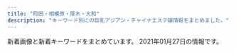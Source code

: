 ```yaml
---
title: "町田・相模原・厚木・大和"
description: "キーワード別にの巨乳アジアン・チャイナエステ嬢情報をまとめました。"
---
```


新着画像と新着キーワードをまとめています。
2021年01月27日の情報です。

<DmmAffiliateIns />
<KeywordTable
  shops={
    [
    {
        "name": "Angel \uff5e\u5929\u4f7f\uff5e",
        "station": "JR\u76f8\u6a21\u539f\u99c5\u5357\u53e3",
        "keywords": {
            "90": 1,
            "86": 1,
            "89": 2,
            "92": 2,
            "D": 3,
            "91": 2,
            "E": 6,
            "87": 1
        },
        "url": "http://tenshi.est888.com/",
        "img_links": [
            "http://tenshi.est888.com/css/nav/nav01.png",
            "http://tenshi.est888.com/css/staff/staff09.jpg",
            "http://tenshi.est888.com/css/nav/nav06.png",
            "http://tenshi.est888.com/css/osusume07.jpg",
            "http://tenshi.est888.com/css/nav/nav03.png",
            "http://tenshi.est888.com/css/nav/nav02.png",
            "http://tenshi.est888.com/css/top02-left02a.jpg",
            "http://tenshi.est888.com/css/staff/staff02.jpg",
            "http://tenshi.est888.com/css/staff/staff08.jpg",
            "http://tenshi.est888.com/css/staff/staff03.jpg",
            "http://tenshi.est888.com/css/head04.jpg",
            "http://tenshi.est888.com/css/nav/nav05.png",
            "http://tenshi.est888.com/css/staff/staff04.jpg",
            "http://tenshi.est888.com/css/top02-left03.jpg",
            "http://tenshi.est888.com/css/staff/staff005.jpg",
            "http://tenshi.est888.com/css/topbottom.jpg",
            "http://tenshi.est888.com/css/staff/staff07.jpg",
            "http://tenshi.est888.com/css/staff/staff06.jpg",
            "http://tenshi.est888.com/css/nav/nav04.png",
            "http://tenshi.est888.com/css/staff/staff01.jpg"
        ]
    },
    {
        "name": "\u30db\u30ef\u30a4\u30c8\u30df\u30eb\u30af",
        "keywords": {
            "C": 40,
            "85": 8,
            "86": 48,
            "88": 16,
            "D": 40,
            "E": 8,
            "82": 16
        },
        "url": "http://www.whitemilk.iesjp.com/",
        "img_links": [
            "http://www.whitemilk.iesjp.com/files/010.jpg",
            "http://www.whitemilk.iesjp.com/photo_news/upimg/807595ff6abbdb5daf_0.jpg",
            "http://www.whitemilk.iesjp.com/photo_news/upimg/384765fc43ddd57c2e_0.jpg",
            "http://www.whitemilk.iesjp.com/files/002.jpg",
            "http://www.whitemilk.iesjp.com/files/008.jpg",
            "http://www.whitemilk.iesjp.com/images/rsubt3.png",
            "http://www.whitemilk.iesjp.com/files/005.jpg",
            "http://www.whitemilk.iesjp.com/files/011.jpg",
            "http://www.whitemilk.iesjp.com/files/009.jpg",
            "http://www.whitemilk.iesjp.com/images/rsubt4.png",
            "http://www.whitemilk.iesjp.com/images/rsubt1.png",
            "http://www.whitemilk.iesjp.com/images/m6.jpg",
            "http://www.whitemilk.iesjp.com/images/m1.jpg",
            "http://www.whitemilk.iesjp.com/images/m3.jpg",
            "http://www.whitemilk.iesjp.com/images/rsubt7.png",
            "http://www.whitemilk.iesjp.com/files/006.jpg",
            "http://www.whitemilk.iesjp.com/files/003.jpg",
            "http://www.whitemilk.iesjp.com/images/m4.jpg",
            "http://www.whitemilk.iesjp.com/images/m2.jpg",
            "http://www.whitemilk.iesjp.com/files/001.jpg",
            "http://www.whitemilk.iesjp.com/images/b-tel.png",
            "http://www.whitemilk.iesjp.com/images/rsubt2.png",
            "http://www.whitemilk.iesjp.com/files/007.jpg",
            "http://www.whitemilk.iesjp.com/files/004.jpg",
            "http://www.whitemilk.iesjp.com/images/slider-img002.jpg",
            "http://www.whitemilk.iesjp.com/images/slider-img001.jpg",
            "http://www.whitemilk.iesjp.com/images/rsubt5.png",
            "http://www.whitemilk.iesjp.com/images/b-online.png",
            "http://www.whitemilk.iesjp.com/images/rsubt6.png"
        ],
        "station": "\u5927\u548c\u99c5\u5317\u53e3"
    },
    {
        "name": "\u604b",
        "img_links": [
            "https://koi.reraku.work/photos/sites/25/2020/09/2020090309224550.jpg",
            "https://koi.reraku.work/images/s_staff1.jpg",
            "https://koi.reraku.work/images/s_link.jpg",
            "https://koi.reraku.work/images/ntop3.jpg",
            "https://koi.reraku.work/images/top.jpg",
            "https://koi.reraku.work/photos/sites/25/2020/09/2020090309224715.jpg",
            "https://koi.reraku.work/images/s_face.jpg",
            "https://koi.reraku.work/images/ntop1.jpg",
            "https://koi.reraku.work/images/s_staff.jpg",
            "https://koi.reraku.work/photos/sites/25/2020/09/202009030922489.jpg",
            "https://koi.reraku.work/images/ntop4.jpg",
            "https://koi.reraku.work/images/ntop2.jpg",
            "https://koi.reraku.work/images/ntop6.jpg",
            "https://koi.reraku.work/images/ntop5.jpg",
            "https://koi.reraku.work/images/s_news.jpg",
            "https://koi.reraku.work/photos/sites/25/2020/09/2020090503504425.jpg",
            "https://koi.reraku.work/images/end.jpg"
        ],
        "keywords": {
            "87": 8,
            "C": 12,
            "D": 16,
            "86": 8
        },
        "station": "JR\u76f8\u6a21\u539f\u99c5\u5357\u53e3",
        "url": "https://koi.reraku.work/"
    },
    {
        "url": "http://tuboan.xyz/",
        "img_links": [
            "http://tuboan.xyz/_src/32794348/wechatimg164.jpg",
            "http://tuboan.xyz/_src/32794240/line1.png",
            "http://tuboan.xyz/_src/32794329/3_20190531100402371.jpg",
            "http://tuboan.xyz/_src/32794358/wechatimg148.jpg",
            "http://tuboan.xyz/_src/32794340/wechatimg162.jpg",
            "http://tuboan.xyz/_src/32794346/line1.png",
            "http://tuboan.xyz/_src/32794324/wechatimg120.jpg",
            "http://tuboan.xyz/_src/32794360/wechatimg5740.jpg",
            "http://tuboan.xyz/_src/35851941/line1.png",
            "http://tuboan.xyz/_src/32794359/wechatimg148.jpg",
            "http://tuboan.xyz/_src/39443173/wechatimg76.jpg",
            "http://tuboan.xyz/_src/32794248/wechatimg131.jpg",
            "http://tuboan.xyz/_src/32794350/line1.png",
            "http://tuboan.xyz/_src/32794244/3_20190531100402371.jpg",
            "http://tuboan.xyz/_src/35851913/wechatimg307.jpg",
            "http://tuboan.xyz/_src/32794243/wechatimg136_20190530165104204.jpg",
            "http://tuboan.xyz/_src/32794278/wechatimg178.jpg",
            "http://tuboan.xyz/_src/32794325/wechatimg162.jpg",
            "http://tuboan.xyz/_src/35851915/wechatimg307.jpg",
            "http://tuboan.xyz/_src/32794250/line1.png",
            "http://tuboan.xyz/_src/32794321/wechatimg164.jpg",
            "http://tuboan.xyz/_src/32794327/wechatimg134.jpg",
            "http://tuboan.xyz/_src/32794330/line1.png",
            "http://tuboan.xyz/_src/39443177/wechatimg76.jpg",
            "http://tuboan.xyz/_src/32876943/wechatimg179.jpg",
            "http://tuboan.xyz/_src/32794342/line1.png",
            "http://tuboan.xyz/_src/32794352/1_20190531100800502.jpg",
            "http://tuboan.xyz/_src/32794338/line1.png",
            "http://tuboan.xyz/_src/32794210/info.jpg",
            "http://tuboan.xyz/_src/39443180/line1.png",
            "http://tuboan.xyz/_src/32794322/wechatimg116_20190529213149608.jpg",
            "http://tuboan.xyz/_src/32794205/s_news.png",
            "http://tuboan.xyz/_src/32794344/wechatimg120.jpg",
            "http://tuboan.xyz/_src/32794214/end.jpg",
            "http://tuboan.xyz/_src/32794332/wechatimg134.jpg",
            "http://tuboan.xyz/_src/32794320/wechatimg136_20190530165104204.jpg",
            "http://tuboan.xyz/_src/32794246/line1.png",
            "http://tuboan.xyz/_src/32794334/line1.png",
            "http://tuboan.xyz/_src/32794238/zi_staff.png",
            "http://tuboan.xyz/_src/32794276/wechatimg177.jpg",
            "http://tuboan.xyz/_src/32794184/sign.png",
            "http://tuboan.xyz/_src/32794328/wechatimg131.jpg",
            "http://tuboan.xyz/_src/32846891/wechatimg134.jpg",
            "http://tuboan.xyz/_src/32794336/wechatimg116_20190529213149608.jpg",
            "http://tuboan.xyz/_src/32794280/wechatimg176.jpg",
            "http://tuboan.xyz/_src/32876882/1_20190531100800502.jpg",
            "http://tuboan.xyz/_src/32794361/wechatimg5740.jpg"
        ],
        "name": "\u307b\u307b\u3048\u307f",
        "station": "\u672c\u539a\u6728\u99c5\u5317\u53e3",
        "keywords": {}
    },
    {
        "url": "http://rose.este88.com/",
        "station": "\u672c\u539a\u6728\u99c5\u5317\u53e3",
        "img_links": [
            "http://rose.este88.com/girls/momo1.jpg",
            "http://rose.este88.com/images/new.jpg",
            "http://rose.este88.com/girls/yuyu1.jpg",
            "http://rose.este88.com/girls/reko1.jpg",
            "http://rose.este88.com/girls/ana1.jpg",
            "http://rose.este88.com/girls/yuki1.jpg",
            "http://rose.este88.com/images/top.png",
            "http://rose.este88.com/images/s_news.png",
            "http://rose.este88.com/images/s_staff.png"
        ],
        "keywords": {},
        "name": "\u30ed\u30fc\u30ba"
    },
    {
        "keywords": {
            "85": 4,
            "88": 1,
            "D": 5,
            "C": 6
        },
        "name": "apple",
        "url": "http://www.binatsujiyamu.xyz/",
        "img_links": [
            "http://www.binatsujiyamu.xyz/picture/s_news.jpg",
            "http://www.binatsujiyamu.xyz/picture/room1.jpg",
            "http://www.binatsujiyamu.xyz/uploads/210118/1-21011Q03S5T3.jpg",
            "http://www.binatsujiyamu.xyz/uploads/210118/1-21011Q03AT40.jpg",
            "http://www.binatsujiyamu.xyz/uploads/210118/1-21011Q03Q3427.jpg",
            "http://www.binatsujiyamu.xyz/picture/s_shedule.jpg",
            "http://www.binatsujiyamu.xyz/uploads/210118/1-21011Q03H2152.jpg",
            "http://www.binatsujiyamu.xyz/picture/top.jpg",
            "http://www.binatsujiyamu.xyz/uploads/210118/1-21011Q03JA25.jpg",
            "http://www.binatsujiyamu.xyz/picture/room4.jpg",
            "http://www.binatsujiyamu.xyz/uploads/210118/1-21011Q03R15G.jpg",
            "http://www.binatsujiyamu.xyz/uploads/210118/1-21011Q03KI14.jpg",
            "http://www.binatsujiyamu.xyz/picture/room2.jpg",
            "http://www.binatsujiyamu.xyz/uploads/210118/1-21011Q03I24Y.jpg",
            "http://www.binatsujiyamu.xyz/uploads/210118/1-21011Q03FJP.jpg",
            "http://www.binatsujiyamu.xyz/picture/room3.jpg",
            "http://www.binatsujiyamu.xyz/uploads/210118/1-21011Q03T5491.jpg",
            "http://www.binatsujiyamu.xyz/picture/s_staff.jpg"
        ],
        "station": "\u753a\u7530\u99c5"
    },
    {
        "name": "Rose mary \uff5e\u30ed\u30fc\u30ba\u30de\u30ea\u30fc\uff5e",
        "station": "\u4e2d\u592e\u6797\u9593\u99c5\u5317\u53e3",
        "img_links": [
            "http://rose.rankuens.com/css/nav/nav-005.png",
            "http://rose.rankuens.com/css/nav/nav-004.png",
            "http://rose.rankuens.com/css/nav/nav-002.png",
            "http://rose.rankuens.com/css/top03.jpg",
            "http://rose.rankuens.com/css/tel.png",
            "http://rose.rankuens.com/css/tel04.png",
            "http://rose.rankuens.com/css/staff/staff01.jpg",
            "http://rose.rankuens.com/css/osusume03.jpg",
            "http://rose.rankuens.com/css/nav/nav-003.png",
            "http://rose.rankuens.com/css/staff/staff03.jpg",
            "http://rose.rankuens.com/css/nav/nav-001.png",
            "http://rose.rankuens.com/css/staff/staff02.jpg",
            "http://rose.rankuens.com/css/head-change.jpg",
            "http://rose.rankuens.com/css/nav/nav-006.png"
        ],
        "url": "http://rose.rankuens.com/",
        "keywords": {
            "88": 1,
            "D": 2,
            "86": 1,
            "89": 1,
            "C": 1
        }
    },
    {
        "keywords": {
            "87": 12,
            "D": 30,
            "85": 6,
            "C": 13,
            "86": 12
        },
        "name": "\u3084\u3059\u3089\u304e",
        "url": "http://yasuragi.tyo.ac/",
        "img_links": [
            "http://yasuragi.tyo.ac/images/room4.jpg",
            "http://yasuragi.tyo.ac/images/room1.jpg",
            "http://yasuragi.tyo.ac/images/top.jpg",
            "http://yasuragi.tyo.ac/images/news_bj3.png",
            "http://yasuragi.tyo.ac/photos/sites/55/2019/12/2019121604403165.jpg",
            "http://yasuragi.tyo.ac/images/mobile.jpg",
            "http://yasuragi.tyo.ac/images/end.jpg",
            "http://yasuragi.tyo.ac/images/s3.jpg",
            "http://yasuragi.tyo.ac/photos/sites/55/2020/10/2020102309174314.jpg",
            "http://yasuragi.tyo.ac/photos/sites/55/2021/01/2021012006485092.jpg",
            "http://yasuragi.tyo.ac/images/room2.jpg",
            "http://yasuragi.tyo.ac/images/s_link.png",
            "http://yasuragi.tyo.ac/images/room3.jpg",
            "http://yasuragi.tyo.ac/photos/sites/55/2019/12/2019121604403490.jpg",
            "http://yasuragi.tyo.ac/images/news_bj1.png",
            "http://yasuragi.tyo.ac/images/s_news.png",
            "http://yasuragi.tyo.ac/photos/sites/55/2019/12/2019121604403829.jpg",
            "http://yasuragi.tyo.ac/images/s_staff.png",
            "http://yasuragi.a2.reraku.work/upload/sites/55/2021/01/2021012006485092.jpg"
        ],
        "station": "\u5c0f\u7530\u6025\u7dda\u753a\u7530\u99c5\u897f\u53e3"
    },
    {
        "name": "\u7652\u3057\u672c\u8217",
        "url": "http://www.iyashihonpo.iesjp.com/",
        "img_links": [
            "http://www.iyashihonpo.iesjp.com/files/002-03.jpg",
            "http://www.iyashihonpo.iesjp.com/files/005-02.jpg",
            "http://www.iyashihonpo.iesjp.com/files/005.jpg",
            "http://www.iyashihonpo.iesjp.com/files/007-03.jpg",
            "http://www.iyashihonpo.iesjp.com/files/002-02.jpg",
            "http://www.iyashihonpo.iesjp.com/files/007.jpg",
            "http://www.iyashihonpo.iesjp.com/files/001-02.jpg",
            "http://www.iyashihonpo.iesjp.com/files/001.jpg",
            "http://www.iyashihonpo.iesjp.com/images/coverParts.png",
            "http://www.iyashihonpo.iesjp.com/files/004-03.jpg",
            "http://www.iyashihonpo.iesjp.com/files/004.jpg",
            "http://www.iyashihonpo.iesjp.com/files/001-03.jpg",
            "http://www.iyashihonpo.iesjp.com/images/attention.png",
            "http://www.iyashihonpo.iesjp.com/images/infoSlide01.jpg",
            "http://www.iyashihonpo.iesjp.com/files/004-02.jpg",
            "http://www.iyashihonpo.iesjp.com/files/007-02.jpg",
            "http://www.iyashihonpo.iesjp.com/files/002.jpg",
            "http://www.iyashihonpo.iesjp.com/files/006.jpg",
            "http://www.iyashihonpo.iesjp.com/files/006-02.jpg",
            "http://www.iyashihonpo.iesjp.com/images/backlistbtn.png",
            "http://www.iyashihonpo.iesjp.com/files/005-03.jpg",
            "http://www.iyashihonpo.iesjp.com/files/006-03.jpg"
        ],
        "keywords": {
            "87": 2,
            "86": 10,
            "D": 8,
            "C": 14,
            "E": 4
        },
        "station": "\u76f8\u6a21\u5927\u91ce\u99c5\u5317\u53e3"
    },
    {
        "url": "http://precious.estheya.com/",
        "station": "\u5927\u548c\u99c5\u5357\u53e3",
        "name": "\u30d7\u30ec\u30b7\u30e3\u30b9",
        "keywords": {
            "86": 1,
            "D": 2,
            "89": 2,
            "C": 1
        },
        "img_links": [
            "http://precious.estheya.com/css/head02.jpg",
            "http://precious.estheya.com/css/osusume01.png",
            "http://precious.estheya.com/css/nav/nav-005.jpg",
            "http://precious.estheya.com/css/top03.png",
            "http://precious.estheya.com/css/staff/staff01.png",
            "http://precious.estheya.com/css/top02.jpg",
            "http://precious.estheya.com/css/nav/nav-003.jpg",
            "http://precious.estheya.com/css/staff/staff03-a.png",
            "http://precious.estheya.com/css/nav/nav-001.jpg",
            "http://precious.estheya.com/css/staff/staff01-a.png",
            "http://precious.estheya.com/css/nav/nav-002.jpg",
            "http://precious.estheya.com/css/nav/nav-004.jpg",
            "http://precious.estheya.com/css/staff/staff02-a.png",
            "http://precious.estheya.com/css/c01.png",
            "http://precious.estheya.com/css/nav/nav-006.jpg",
            "http://precious.estheya.com/css/staff/staff02.png",
            "http://precious.estheya.com/css/staff/staff03.png"
        ]
    },
    {
        "station": "\u76f8\u6a21\u539f\u99c5\u5357\u53e3",
        "keywords": {
            "D": 48,
            "86": 48
        },
        "name": "\u30aa\u30fc\u30bf\u30e0\u30fb\u30e9\u30f4",
        "img_links": [
            "http://www.autumn.masg.info/files/002.jpg",
            "http://www.autumn.masg.info/img/top_slider01.jpg",
            "http://www.autumn.masg.info/files/002-02.jpg",
            "http://www.autumn.masg.info/files/003-02.jpg",
            "http://www.autumn.masg.info/files/003.jpg",
            "http://www.autumn.masg.info/img/top_slider02.jpg",
            "http://www.autumn.masg.info/files/004.jpg",
            "http://www.autumn.masg.info/files/004-03.jpg",
            "http://www.autumn.masg.info/files/002-03.jpg",
            "http://www.autumn.masg.info/files/004-02.jpg",
            "http://www.autumn.masg.info/files/001-02.jpg",
            "http://www.autumn.masg.info/files/001-03.jpg",
            "http://www.autumn.masg.info/files/003-03.jpg",
            "http://www.autumn.masg.info/files/001.jpg"
        ],
        "url": "http://www.autumn.masg.info/"
    },
    {
        "name": "\u685c\u82b1",
        "station": "\u5c0f\u7530\u6025\u76f8\u6a21\u539f\u99c5\u5357\u53e3",
        "keywords": {},
        "url": "http://www.es-yiyasi.work/",
        "img_links": [
            "http://www.es-yiyasi.work/images/int1.jpg",
            "http://www.es-yiyasi.work/images/info.jpg",
            "http://www.es-yiyasi.work/img/eri1.jpg",
            "http://www.es-yiyasi.work/images/3.png",
            "http://www.es-yiyasi.work/images/1.png",
            "http://www.es-yiyasi.work/images/4.png",
            "http://www.es-yiyasi.work/img/aya1.jpg",
            "http://www.es-yiyasi.work/images/news.jpg",
            "http://www.es-yiyasi.work/images/sys3.jpg",
            "http://www.es-yiyasi.work/images/interior_t.jpg",
            "http://www.es-yiyasi.work/images/sys2.jpg",
            "http://www.es-yiyasi.work/images/sys1.jpg",
            "http://www.es-yiyasi.work/images/staff_t.jpg",
            "http://www.es-yiyasi.work/images/2.png",
            "http://www.es-yiyasi.work/images/mobile.jpg",
            "http://www.es-yiyasi.work/images/line.png",
            "http://www.es-yiyasi.work/img/yuka1.jpg",
            "http://www.es-yiyasi.work/images/int2.jpg",
            "http://www.es-yiyasi.work/images/head.jpg",
            "http://www.es-yiyasi.work/img/rina1.jpg"
        ]
    },
    {
        "keywords": {
            "D": 4,
            "87": 3,
            "86": 1
        },
        "img_links": [
            "http://www.club.masg.info/images/icon_tel.png",
            "http://www.club.masg.info/common/images/photo02.jpg",
            "http://www.club.masg.info/files/002.jpg",
            "http://www.club.masg.info/images/icon_info.png",
            "http://www.club.masg.info/common/images/photo03.jpg",
            "http://www.club.masg.info/files/003.jpg",
            "http://www.club.masg.info/images/icon_staff.png",
            "http://www.club.masg.info/files/001.jpg",
            "http://www.club.masg.info/images/icon_concept.png",
            "http://www.club.masg.info/images/btn2.png",
            "http://www.club.masg.info/images/end-info.png",
            "http://www.club.masg.info/images/mainImg_sub.jpg",
            "http://www.club.masg.info/images/icon_top.png",
            "http://www.club.masg.info/common/images/photo01.jpg",
            "http://www.club.masg.info/files/005.jpg"
        ],
        "station": "JR\u76f8\u6a21\u539f\u99c5\u5357\u53e3",
        "name": "\u7f8e\u4eba\u30af\u30e9\u30d6",
        "url": "http://www.club.masg.info/"
    },
    {
        "img_links": [
            "http://ichijiku.work/static/picture/nav04.png",
            "http://ichijiku.work/static/picture/nav05.png",
            "http://ichijiku.work/static/picture/nav06.png",
            "http://ichijiku.work/uploads/201103/1-20110316291R44.jpg",
            "http://ichijiku.work/static/picture/nav01.png",
            "http://ichijiku.work/uploads/200904/1-200Z410325X00.jpg",
            "http://ichijiku.work/uploads/200904/1-200Z4103035194.jpg",
            "http://ichijiku.work/static/picture/m-head03.png",
            "http://ichijiku.work/static/picture/sp-tel.png",
            "http://ichijiku.work/uploads/200912/1-200912102620419.jpg",
            "http://ichijiku.work/static/picture/m-top02.png",
            "http://ichijiku.work/uploads/201218/1-20121Q30630462.jpg",
            "http://ichijiku.work/static/picture/m-top03.png",
            "http://ichijiku.work/static/picture/m-top04.png",
            "http://ichijiku.work/static/picture/sp-qizu.png",
            "http://ichijiku.work/static/picture/nav02.png",
            "http://ichijiku.work/uploads/200912/1-20091210251R02.jpg",
            "http://ichijiku.work/static/picture/nav03.png"
        ],
        "station": "\u672c\u539a\u6728\u99c5\u5317\u53e3",
        "name": "\u30ec\u30e2\u30f3",
        "url": "http://ichijiku.work/",
        "keywords": {
            "C": 1,
            "D": 2,
            "86": 1,
            "E": 1,
            "88": 1,
            "85": 3,
            "H": 1,
            "87": 1
        }
    },
    {
        "img_links": [
            "http://o-jp.com/yizumi/images/hito.jpg",
            "http://o-jp.com/yizumi/images/mobile.jpg",
            "http://o-jp.com/yizumi/images/staff1.jpg",
            "http://o-jp.com/yizumi/images/staff01.jpg"
        ],
        "station": "JR\u753a\u7530\u99c5\u5317\u53e3",
        "keywords": {},
        "url": "http://o-jp.com/yizumi/",
        "name": "\u7652\u3057\u306e\u6cc9"
    },
    {
        "keywords": {
            "87": 20,
            "86": 4,
            "C": 4,
            "D": 20
        },
        "station": "\u672c\u539a\u6728\u99c5\u5317\u53e3",
        "name": "Alice \uff5e\u30a2\u30ea\u30b9\uff5e",
        "img_links": [
            "http://www.alice.iesjp.com/files/005.jpg",
            "http://www.alice.iesjp.com/files/001.jpg",
            "http://www.alice.iesjp.com/files/006.jpg",
            "http://www.alice.iesjp.com/photo_news/upimg/641995ff833cdaa8d5_0.jpg",
            "http://www.alice.iesjp.com/files/007.jpg",
            "http://www.alice.iesjp.com/files/004.jpg",
            "http://www.alice.iesjp.com/files/002.jpg"
        ],
        "url": "http://www.alice.iesjp.com/"
    },
    {
        "station": "\u672c\u539a\u6728\u99c5\u5317\u53e3",
        "name": "\u6708\u306e\u96eb",
        "img_links": [
            "http://makura.este.work/sys2.png",
            "http://makura.este.work/2/uploadimg/1601010844.jpg",
            "http://makura.este.work/2/uploadimg/1610256023.jpg",
            "http://makura.este.work/2/uploadimg/1558003136.jpg",
            "http://makura.este.work/ta.jpg",
            "http://makura.este.work/tel.jpg",
            "http://makura.este.work/r2.jpg",
            "http://makura.este.work/interior_t.jpg",
            "http://makura.este.work/news.png",
            "http://makura.este.work/2/uploadimg/1557998297.jpeg",
            "http://makura.este.work/2/uploadimg/1599646307.jpg",
            "http://makura.este.work/s1.png",
            "http://makura.este.work/r1.jpg",
            "http://makura.este.work/staff_t.jpg",
            "http://makura.este.work/2/uploadimg/1604659425.jpg",
            "http://makura.este.work/2/uploadimg/1557998019.jpeg",
            "http://makura.este.work/2/uploadimg/1598867272.jpg",
            "http://makura.este.work/head.jpg"
        ],
        "keywords": {
            "C": 27,
            "83": 18,
            "88": 9,
            "86": 27,
            "87": 18,
            "D": 36
        },
        "url": "http://makura.este.work/"
    },
    {
        "img_links": [
            "http://www.baby.esjp.info/files/038-02.jpg",
            "http://www.baby.esjp.info/files/016.jpg",
            "http://www.baby.esjp.info/images/shop/shop01.jpg",
            "http://www.baby.esjp.info/files/054.jpg",
            "http://www.baby.esjp.info/files/045-02.jpg",
            "http://www.baby.esjp.info/files/054-02.jpg",
            "http://www.baby.esjp.info/files/051.jpg",
            "http://www.baby.esjp.info/files/051-02.jpg",
            "http://www.baby.esjp.info/files/048.jpg",
            "http://www.baby.esjp.info/images/shop/shop03.jpg",
            "http://www.baby.esjp.info/images/shop/shop02.jpg",
            "http://www.baby.esjp.info/images/staff_line.png",
            "http://www.baby.esjp.info/images/top.png",
            "http://www.baby.esjp.info/files/049.jpg",
            "http://www.baby.esjp.info/images/infor.png",
            "http://www.baby.esjp.info/images/tit-infor.png",
            "http://www.baby.esjp.info/files/053-02.jpg",
            "http://www.baby.esjp.info/files/045.jpg",
            "http://www.baby.esjp.info/files/052-02.jpg",
            "http://www.baby.esjp.info/files/052.jpg",
            "http://www.baby.esjp.info/files/048-02.jpg",
            "http://www.baby.esjp.info/images/girl-z2.jpg",
            "http://www.baby.esjp.info/images/girl-z1.jpg",
            "http://www.baby.esjp.info/images/mobile.png",
            "http://www.baby.esjp.info/images/bj3.png",
            "http://www.baby.esjp.info/images/link_line.png",
            "http://www.baby.esjp.info/files/047-02.jpg",
            "http://www.baby.esjp.info/files/016-02.jpg",
            "http://www.baby.esjp.info/files/049-02.jpg",
            "http://www.baby.esjp.info/images/shop/shop04.jpg",
            "http://www.baby.esjp.info/files/047.jpg",
            "http://www.baby.esjp.info/files/050-02.jpg",
            "http://www.baby.esjp.info/images/top_sche.png",
            "http://www.baby.esjp.info/files/038.jpg",
            "http://www.baby.esjp.info/files/053.jpg",
            "http://www.baby.esjp.info/files/050.jpg"
        ],
        "keywords": {
            "90": 1,
            "\u5de8\u4e73": 2,
            "\u4e73": 2,
            "89": 1,
            "86": 4,
            "D": 9,
            "E": 2,
            "87": 5
        },
        "station": "\u76f8\u6a21\u5927\u91ce\u99c5\u5357\u53e3",
        "url": "http://www.baby.esjp.info/",
        "name": "\u30d9\u30d3\u30fc"
    },
    {
        "url": "http://darling.estjp.info/",
        "img_links": [
            "http://darling.estjp.info/css/nav/nav-002.png",
            "http://darling.estjp.info/css/staff/staff008-a.jpg",
            "http://darling.estjp.info/css/staff/staff009-a.jpg",
            "http://darling.estjp.info/css/staff/staff010-a.jpg",
            "http://darling.estjp.info/css/staff/staff003.jpg",
            "http://darling.estjp.info/css/tel03.png",
            "http://darling.estjp.info/css/staff/staff0005-a.jpg",
            "http://darling.estjp.info/css/staff/staff010-b.jpg",
            "http://darling.estjp.info/css/top02-left.png",
            "http://darling.estjp.info/css/nav/nav-005.png",
            "http://darling.estjp.info/css/staff/staff009.jpg",
            "http://darling.estjp.info/css/staff/staff008-b.jpg",
            "http://darling.estjp.info/css/staff/staff12-b.jpg",
            "http://darling.estjp.info/css/staff/staff19.jpg",
            "http://darling.estjp.info/css/staff/staff0005.jpg",
            "http://darling.estjp.info/css/staff/staff12.jpg",
            "http://darling.estjp.info/css/top0003.png",
            "http://darling.estjp.info/css/staff/staff15.jpg",
            "http://darling.estjp.info/css/staff/staff19-a.jpg",
            "http://darling.estjp.info/css/staff/staff008.jpg",
            "http://darling.estjp.info/css/staff/staff15-a.jpg",
            "http://darling.estjp.info/css/staff/staff001-a.jpg",
            "http://darling.estjp.info/css/staff/staff001.jpg",
            "http://darling.estjp.info/css/osusume-01.png",
            "http://darling.estjp.info/css/staff/staff010.jpg",
            "http://darling.estjp.info/css/staff/staff16.jpg",
            "http://darling.estjp.info/css/staff/staff13.jpg",
            "http://darling.estjp.info/css/staff/staff13-a.jpg",
            "http://darling.estjp.info/css/nav/nav-001.png",
            "http://darling.estjp.info/css/staff/staff003-a.jpg",
            "http://darling.estjp.info/css/nav/nav-003.png",
            "http://darling.estjp.info/css/nav/nav-006.png",
            "http://darling.estjp.info/css/staff/staff12-a.jpg",
            "http://darling.estjp.info/css/staff/staff13-b.jpg",
            "http://darling.estjp.info/css/staff/staff16-a.jpg",
            "http://darling.estjp.info/css/top01.jpg",
            "http://darling.estjp.info/css/nav/nav-004.png"
        ],
        "station": "\u5c0f\u7530\u6025\u76f8\u6a21\u539f\u99c5\u5357\u53e3",
        "keywords": {
            "90": 3,
            "87": 4,
            "89": 4,
            "C": 4,
            "D": 7
        },
        "name": "Darling \uff5e\u30c0\u30fc\u30ea\u30f3\uff5e"
    },
    {
        "url": "http://www.m-en.work/",
        "img_links": [
            "http://www.m-en.work/img/m3.png",
            "http://www.m-en.work/img/phone.png",
            "http://www.m-en.work/img/tit4.png",
            "http://www.m-en.work/img/m5.png",
            "http://www.m-en.work/img/tit5.png",
            "http://www.m-en.work/img/slide2-3.jpg",
            "http://www.m-en.work/staff/kaori1.jpg",
            "http://www.m-en.work/img/slide2-1.jpg",
            "http://www.m-en.work/img/info.png",
            "http://www.m-en.work/img/m2.png",
            "http://www.m-en.work/img/m1.png",
            "http://www.m-en.work/img/cp-ttl.png",
            "http://www.m-en.work/img/tit3.png",
            "http://www.m-en.work/staff/miho1.jpg",
            "http://www.m-en.work/img/tit2.png",
            "http://www.m-en.work/img/m4.png",
            "http://www.m-en.work/img/slide2-4.jpg",
            "http://www.m-en.work/img/m6.png",
            "http://www.m-en.work/img/tit1.png",
            "http://www.m-en.work/img/open.png",
            "http://www.m-en.work/img/slide2-2.jpg",
            "http://www.m-en.work/staff/yuki1.jpg",
            "http://www.m-en.work/img/cp-desc1.png",
            "http://www.m-en.work/img/tit6.png",
            "http://www.m-en.work/staff/yuna1.jpg",
            "http://www.m-en.work/img/tel2.png",
            "http://www.m-en.work/img/up.png",
            "http://www.m-en.work/staff/risa1.jpg",
            "http://www.m-en.work/img/h1.png",
            "http://www.m-en.work/img/cp-desc1sp.png"
        ],
        "name": "\u7e01",
        "station": "\u753a\u7530\u99c5\u6771\u53e3",
        "keywords": {
            "C": 14,
            "D": 14,
            "E": 7
        }
    },
    {
        "img_links": [
            "http://shonoyou.me-es.com/images/top2.jpg",
            "http://shonoyou.me-es.com/girl/015a.jpg",
            "http://shonoyou.me-es.com/images/index_09.jpg",
            "http://shonoyou.me-es.com/girl/017.jpg",
            "http://shonoyou.me-es.com/images/index_10.jpg",
            "http://shonoyou.me-es.com/girl/02.jpg",
            "http://shonoyou.me-es.com/girl/010.jpg",
            "http://shonoyou.me-es.com/images/index_16.jpg",
            "http://shonoyou.me-es.com/girl/015.jpg",
            "http://shonoyou.me-es.com/images/rec.jpg",
            "http://shonoyou.me-es.com/girl/018.jpg",
            "http://shonoyou.me-es.com/images/index_24.jpg",
            "http://shonoyou.me-es.com/images/index_17.jpg",
            "http://shonoyou.me-es.com/images/index_11.jpg",
            "http://shonoyou.me-es.com/images/index_22.jpg",
            "http://shonoyou.me-es.com/images/index_12.jpg",
            "http://shonoyou.me-es.com/girl/016.jpg",
            "http://shonoyou.me-es.com/images/index_21.jpg",
            "http://shonoyou.me-es.com/images/index_07.jpg",
            "http://shonoyou.me-es.com/images/index_20.jpg",
            "http://shonoyou.me-es.com/images/index_02.jpg",
            "http://shonoyou.me-es.com/images/info_10.jpg",
            "http://shonoyou.me-es.com/images/index_25.jpg",
            "http://shonoyou.me-es.com/images/index_06.jpg",
            "http://shonoyou.me-es.com/girl/016a.jpg",
            "http://shonoyou.me-es.com/girl/010a.jpg",
            "http://shonoyou.me-es.com/images/index_19.jpg",
            "http://shonoyou.me-es.com/images/index_27.jpg",
            "http://shonoyou.me-es.com/girl/017a.jpg",
            "http://shonoyou.me-es.com/images/top.jpg",
            "http://shonoyou.me-es.com/girl/02a.jpg",
            "http://shonoyou.me-es.com/images/index_04.jpg",
            "http://shonoyou.me-es.com/images/staff_10.jpg",
            "http://shonoyou.me-es.com/girl/019.jpg",
            "http://shonoyou.me-es.com/images/index_03.jpg",
            "http://shonoyou.me-es.com/girl/018a.jpg",
            "http://shonoyou.me-es.com/images/info.jpg",
            "http://shonoyou.me-es.com/girl/019a.jpg",
            "http://shonoyou.me-es.com/images/rec_10.jpg",
            "http://shonoyou.me-es.com/images/index_05.jpg",
            "http://shonoyou.me-es.com/images/index_14.jpg"
        ],
        "keywords": {},
        "name": "\u521d\u306e\u8449",
        "station": "\u5ea7\u9593\u99c5\u897f\u53e3",
        "url": "http://shonoyou.me-es.com/"
    },
    {
        "img_links": [
            "http://es-mina.com/staff/nene/01mb.jpg",
            "http://es-mina.com/img/access/roadb4.jpg",
            "http://es-mina.com/staff/yuki/01mb.jpg",
            "http://es-mina.com/staff/yuina/01mb.jpg",
            "http://es-mina.com/img/conmsg.png",
            "http://es-mina.com/staff/izumi/01mb.jpg",
            "http://es-mina.com/img/access/roada4.jpg",
            "http://es-mina.com/staff/haruka/01mb.jpg",
            "http://es-mina.com/staff/tina/01mb.jpg",
            "http://es-mina.com/img/foot.jpg",
            "http://es-mina.com/staff/ami/01mb.jpg",
            "http://es-mina.com/img/access/roada3.jpg",
            "http://es-mina.com/img/ttl_staff.png",
            "http://es-mina.com/pic/topimg2.jpg",
            "http://es-mina.com/staff/rin/01mb.jpg",
            "http://es-mina.com/staff/sakura/01mb.jpg",
            "http://es-mina.com/staff/kana/01mb.jpg",
            "http://es-mina.com/pic/head.jpg",
            "http://es-mina.com/img/access/roada2.jpg",
            "http://es-mina.com/img/access/roadb2.jpg",
            "http://es-mina.com/staff/nanami/01mb.jpg",
            "http://es-mina.com/img/access/roada1.jpg",
            "http://es-mina.com/staff/minami/01mb.jpg",
            "http://es-mina.com/staff/rei/01mb.jpg",
            "http://es-mina.com/img/mainft.jpg",
            "http://es-mina.com/img/access/roadsp.png",
            "http://es-mina.com/img/access/roadb3.jpg",
            "http://es-mina.com/pic/topimg1.jpg",
            "http://es-mina.com/staff/midori/01mb.jpg",
            "http://es-mina.com/staff/hana/01mb.jpg",
            "http://es-mina.com/staff/ai/01mb.jpg",
            "http://es-mina.com/pic/topimg3.jpg",
            "http://es-mina.com/staff/runa/01mb.jpg",
            "http://es-mina.com/staff/momoko/01mb.jpg",
            "http://es-mina.com/staff/nina/01mb.jpg",
            "http://es-mina.com/staff/ririka/01mb.jpg",
            "http://es-mina.com/img/ttl_concept.png",
            "http://es-mina.com/staff/ran/01mb.jpg",
            "http://es-mina.com/staff/mana/01mb.jpg",
            "http://es-mina.com/staff/miki/01mb.jpg",
            "http://es-mina.com/staff/nana/01mb.jpg",
            "http://es-mina.com/img/access/roadb1.jpg",
            "http://es-mina.com/staff/haru/01mb.jpg"
        ],
        "station": "\u753a\u7530\u99c5\u6771\u53e3",
        "name": "MINA",
        "url": "http://es-mina.com/",
        "keywords": {
            "C": 32
        }
    },
    {
        "station": "\u4e2d\u592e\u6797\u9593\u99c5",
        "keywords": {
            "D": 3,
            "86": 2,
            "87": 3,
            "C": 2
        },
        "url": "http://www.aimu.iesjp.com/",
        "img_links": [
            "http://www.aimu.iesjp.com/images/index_16.jpg",
            "http://www.aimu.iesjp.com/files/004-02.jpg",
            "http://www.aimu.iesjp.com/files/001-02.jpg",
            "http://www.aimu.iesjp.com/files/003-02.jpg",
            "http://www.aimu.iesjp.com/files/004.jpg",
            "http://www.aimu.iesjp.com/images/index_05.jpg",
            "http://www.aimu.iesjp.com/images/index_03.jpg",
            "http://www.aimu.iesjp.com/images/index_08.jpg",
            "http://www.aimu.iesjp.com/images/index_23.jpg",
            "http://www.aimu.iesjp.com/images/index_18.jpg",
            "http://www.aimu.iesjp.com/files/005-03.jpg",
            "http://www.aimu.iesjp.com/images/index_09.jpg",
            "http://www.aimu.iesjp.com/images/index_21.jpg",
            "http://www.aimu.iesjp.com/files/001.jpg",
            "http://www.aimu.iesjp.com/files/001-03.jpg",
            "http://www.aimu.iesjp.com/files/003.jpg",
            "http://www.aimu.iesjp.com/images/index_13.jpg",
            "http://www.aimu.iesjp.com/images/index_12.jpg",
            "http://www.aimu.iesjp.com/files/005.jpg",
            "http://www.aimu.iesjp.com/files/003-03.jpg",
            "http://www.aimu.iesjp.com/files/002-02.jpg",
            "http://www.aimu.iesjp.com/images/backlistbtn.png",
            "http://www.aimu.iesjp.com/images/index_22.jpg",
            "http://www.aimu.iesjp.com/images/index_06.jpg",
            "http://www.aimu.iesjp.com/files/004-03.jpg",
            "http://www.aimu.iesjp.com/images/index_07.jpg",
            "http://www.aimu.iesjp.com/images/footer.jpg",
            "http://www.aimu.iesjp.com/files/005-02.jpg",
            "http://www.aimu.iesjp.com/images/header.jpg",
            "http://www.aimu.iesjp.com/images/index_11.jpg",
            "http://www.aimu.iesjp.com/images/index_19.jpg",
            "http://www.aimu.iesjp.com/images/index_04.jpg",
            "http://www.aimu.iesjp.com/files/002-03.jpg",
            "http://www.aimu.iesjp.com/files/002.jpg"
        ],
        "name": "Aimu\uff5e\u30a2\u30a4\u30e0\uff5e"
    },
    {
        "url": "http://roman-es.info/",
        "station": "\u5927\u548c\u99c5",
        "img_links": [
            "http://roman-es.info/img/pic/slide_2.jpg",
            "http://roman-es.info/staff/emi3.jpg",
            "http://roman-es.info/img/pic/slide_1.jpg",
            "http://roman-es.info/staff/emi.jpg",
            "http://roman-es.info/staff/miki4.jpg",
            "http://roman-es.info/staff/emi2.jpg",
            "http://roman-es.info/staff/emi1.jpg",
            "http://roman-es.info/staff/yuki2.jpg",
            "http://roman-es.info/img/all/loader.png",
            "http://roman-es.info/staff/yuki.jpg",
            "http://roman-es.info/staff/miki1.jpg",
            "http://roman-es.info/staff/yuki4.jpg",
            "http://roman-es.info/staff/yuki3.jpg",
            "http://roman-es.info/staff/yuki1.jpg",
            "http://roman-es.info/staff/miki.jpg",
            "http://roman-es.info/staff/miki3.jpg",
            "http://roman-es.info/staff/mikic.jpg",
            "http://roman-es.info/staff/miki2.jpg"
        ],
        "name": "\u4eba\u9b5a",
        "keywords": {}
    },
    {
        "keywords": {
            "E": 1,
            "86": 7,
            "D": 6
        },
        "station": "\u4e2d\u592e\u6797\u9593\u99c5\u5317\u53e3",
        "name": "\u5fc3\u306e\u5922",
        "img_links": [
            "http://forever-est.xyz/images/line.jpg",
            "http://forever-est.xyz/images/but6.png",
            "http://forever-est.xyz/images/r03.jpg",
            "http://forever-est.xyz/images/girl2.png",
            "http://forever-est.xyz/images/tit2.jpg",
            "http://forever-est.xyz/images/girl8.png",
            "http://forever-est.xyz/images/head1.jpg",
            "http://forever-est.xyz/images/but2.png",
            "http://forever-est.xyz/images/tit1.jpg",
            "http://forever-est.xyz/images/r02.jpg",
            "http://forever-est.xyz/images/tit3.jpg",
            "http://forever-est.xyz/images/tit5.jpg",
            "http://forever-est.xyz/images/ftb.jpg",
            "http://forever-est.xyz/images/girl7.png",
            "http://forever-est.xyz/images/girl1.png",
            "http://forever-est.xyz/images/fbb.jpg",
            "http://forever-est.xyz/images/r01.jpg",
            "http://forever-est.xyz/images/but1.png",
            "http://forever-est.xyz/images/r04.jpg",
            "http://forever-est.xyz/images/girl3.png",
            "http://forever-est.xyz/images/girl6.png",
            "http://forever-est.xyz/images/line1.jpg",
            "http://forever-est.xyz/images/but4.png",
            "http://forever-est.xyz/images/tit6.jpg",
            "http://forever-est.xyz/images/but5.png",
            "http://forever-est.xyz/images/girl5.png",
            "http://forever-est.xyz/images/but3.png"
        ],
        "url": "http://forever-est.xyz/"
    },
    {
        "url": "http://www.talkabout.tokyo/",
        "img_links": [
            "http://www.talkabout.tokyo/uploads/210112/1-2101121F230117.jpg",
            "http://www.talkabout.tokyo/uploads/201020/1-20102013531a57.jpg",
            "http://www.talkabout.tokyo/uploads/200605/1-200605091Q1F0.jpg",
            "http://www.talkabout.tokyo/picture/m-top003.jpg",
            "http://www.talkabout.tokyo/uploads/200818/1-200QQ24T5346.jpg",
            "http://www.talkabout.tokyo/uploads/200818/1-200QQ24S5552.jpg",
            "http://www.talkabout.tokyo/uploads/210112/1-210112163521218.jpg",
            "http://www.talkabout.tokyo/picture/m-head01.jpg",
            "http://www.talkabout.tokyo/css/m-top04.jpg",
            "http://www.talkabout.tokyo/uploads/201020/1-20102013422C23.jpg",
            "http://www.talkabout.tokyo/picture/call.png",
            "http://www.talkabout.tokyo/picture/m-top004.jpg",
            "http://www.talkabout.tokyo/uploads/201019/1-20101ZZ3305O.jpg",
            "http://www.talkabout.tokyo/uploads/201019/1-20101ZZ35c62.jpg",
            "http://www.talkabout.tokyo/uploads/200605/1-200605091635J5.jpg",
            "http://www.talkabout.tokyo/uploads/200605/1-200605091K4J3.jpg",
            "http://www.talkabout.tokyo/uploads/200605/1-200605091605C6.jpg",
            "http://www.talkabout.tokyo/uploads/200917/1-20091GI440257.jpg"
        ],
        "keywords": {
            "F": 13,
            "94": 13
        },
        "name": "Madonna",
        "station": "\u76f8\u6a21\u5927\u91ce\u99c5\u5317\u53e3"
    },
    {
        "name": "\u3072\u307e\u308f\u308a",
        "url": "http://esthe-relax.info/",
        "img_links": [
            "http://esthe-relax.info/img/tel.png",
            "http://esthe-relax.info/img/rec_headimg.jpg",
            "http://esthe-relax.info/img/room/photo02.jpg",
            "http://esthe-relax.info/img/room/photo01.jpg",
            "http://esthe-relax.info/img/room/photo04.jpg",
            "http://esthe-relax.info/girl/2.jpg",
            "http://esthe-relax.info/img/room/photo03.jpg",
            "http://esthe-relax.info/girl/1.jpg",
            "http://esthe-relax.info/img/faq_headimg.jpg",
            "http://esthe-relax.info/girl/4.jpg",
            "http://esthe-relax.info/img/qr.png",
            "http://esthe-relax.info/img/link_headimg.jpg",
            "http://esthe-relax.info/girl/3.jpg",
            "http://esthe-relax.info/girl/4_1.jpg",
            "http://esthe-relax.info/topics/img/27-1.jpg",
            "http://esthe-relax.info/img/staff_headimg.jpg",
            "http://esthe-relax.info/img/footer_tel.png",
            "http://esthe-relax.info/topics/img/28-1.jpg",
            "http://esthe-relax.info/img/head_img01.jpg"
        ],
        "keywords": {},
        "station": "\u5357\u6797\u9593\u99c5\u897f\u53e3"
    },
    {
        "url": "http://www.crossi.xyz/",
        "name": "\u30d4\u30e5\u30a2\u30cf\u30fc\u30c8",
        "station": "\u672c\u539a\u6728\u99c5\u6771\u53e3",
        "keywords": {},
        "img_links": [
            "http://www.crossi.xyz/templets/default/picture/int1.png",
            "http://www.crossi.xyz/templets/default/picture/news.jpg",
            "http://www.crossi.xyz/uploads/201102/1-201102150J3926.jpg",
            "http://www.crossi.xyz/uploads/201127/1-20112G53930U0.jpg",
            "http://www.crossi.xyz/templets/default/picture/staff_t.jpg",
            "http://www.crossi.xyz/uploads/190920/1-1Z920134ZW29.jpg",
            "http://www.crossi.xyz/uploads/191217/1-19121F95I5240.jpg",
            "http://www.crossi.xyz/uploads/180906/1-1PZ60934021N.jpg",
            "http://www.crossi.xyz/uploads/190925/1-1Z9251500315P.jpg",
            "http://www.crossi.xyz/uploads/201202/1-201202124950B1.jpg",
            "http://www.crossi.xyz/uploads/191122/1-191122162430591.jpg",
            "http://www.crossi.xyz/templets/default/picture/interior_t.jpg",
            "http://www.crossi.xyz/uploads/201202/1-201202124933147.jpg",
            "http://www.crossi.xyz/uploads/200403/1-200403124524956.jpg",
            "http://www.crossi.xyz/uploads/200907/1-200ZG41P4318.jpg",
            "http://www.crossi.xyz/uploads/190925/1-1Z925145924H3.jpg",
            "http://www.crossi.xyz/uploads/200529/1-2005291A551629.jpg",
            "http://www.crossi.xyz/uploads/210111/1-2101111429551G.jpg",
            "http://www.crossi.xyz/templets/default/picture/tt.jpg",
            "http://www.crossi.xyz/uploads/200612/1-200612160U52W.jpg",
            "http://www.crossi.xyz/uploads/201127/1-20112G53913193.jpg",
            "http://www.crossi.xyz/uploads/allimg/180801/1-1PP1091925J2.jpg",
            "http://www.crossi.xyz/uploads/191106/1-191106100051532.jpg",
            "http://www.crossi.xyz/uploads/210111/1-210111143025433.jpg",
            "http://www.crossi.xyz/uploads/200706/1-200F6134600642.jpg",
            "http://www.crossi.xyz/uploads/200529/1-2005291A543193.jpg",
            "http://www.crossi.xyz/uploads/200403/1-200403124533327.jpg",
            "http://www.crossi.xyz/uploads/200907/1-200ZG41K4546.jpg",
            "http://www.crossi.xyz/templets/default/picture/rec1.png",
            "http://www.crossi.xyz/uploads/190920/1-1Z920134U1939.jpg",
            "http://www.crossi.xyz/uploads/allimg/180731/1-1PI1145244194.jpg",
            "http://www.crossi.xyz/uploads/201228/1-20122Q41943338.jpg",
            "http://www.crossi.xyz/uploads/190920/1-1Z920134SY60.jpg",
            "http://www.crossi.xyz/uploads/201228/1-20122Q4191LP.jpg",
            "http://www.crossi.xyz/uploads/200612/1-200612160S0B8.jpg",
            "http://www.crossi.xyz/uploads/200706/1-200F613453VR.jpg",
            "http://www.crossi.xyz/uploads/191217/1-19121F95615334.jpg",
            "http://www.crossi.xyz/uploads/180905/1-1PZ515095RN.jpg",
            "http://www.crossi.xyz/uploads/191016/1-191016134K2213.jpg",
            "http://www.crossi.xyz/uploads/201102/1-201102150K9453.jpg"
        ]
    },
    {
        "station": "\u76f8\u6a21\u5927\u91ce\u99c5\u5357\u53e3",
        "img_links": [
            "http://sakura.fan.bz/images/s_staff.png",
            "http://sakura.fan.bz/photos/sites/96/2019/10/2019100401374573.jpg",
            "http://sakura.fan.bz/images/info.png",
            "http://sakura.fan.bz/photos/sites/96/2019/09/2019090502332622.jpg",
            "http://sakura.fan.bz/images/s_news.png",
            "http://sakura.fan.bz/photos/sites/96/2019/09/2019090502332511.jpg",
            "http://sakura.fan.bz/photos/sites/96/2019/11/2019112803264378.jpg",
            "http://sakura.fan.bz/images/news_bj1.png",
            "http://sakura.fan.bz/photos/sites/96/2019/11/201911070206265.jpg",
            "http://sakura.fan.bz/photos/sites/96/2019/09/2019090608513621.jpg",
            "http://sakura.fan.bz/photos/sites/96/2020/12/2020120203192280.jpg",
            "http://sakura.fan.bz/photos/sites/96/2019/12/2019120107502632.jpg",
            "http://sakura.fan.bz/images/end.png",
            "http://sakura.fan.bz/photos/sites/96/2019/09/2019090609280369.jpg",
            "http://sakura.fan.bz/photos/sites/96/2019/09/2019090502332739.jpg",
            "http://sakura.fan.bz/images/s_face.png",
            "http://sakura.fan.bz/images/top.jpg",
            "http://sakura.fan.bz/images/news_bj3.png"
        ],
        "name": "\u3055\u304f\u3089",
        "url": "http://sakura.fan.bz/",
        "keywords": {
            "85": 2,
            "83": 4,
            "84": 4,
            "E": 3,
            "D": 18,
            "86": 10,
            "C": 23
        }
    },
    {
        "name": "\u541b\u306e\u6625",
        "station": "JR\u6a4b\u672c\u99c5\u5317\u53e3",
        "img_links": [
            "http://kiminoharu.xyz/images/g4.jpg",
            "http://kiminoharu.xyz/images/r2.jpg",
            "http://kiminoharu.xyz/images/002.jpg",
            "http://kiminoharu.xyz/images/g2.jpg",
            "http://kiminoharu.xyz/images/g33.jpg",
            "http://kiminoharu.xyz/images/g11.jpg",
            "http://kiminoharu.xyz/images/g6.jpg",
            "http://kiminoharu.xyz/images/g45.jpg",
            "http://kiminoharu.xyz/images/s4.jpg",
            "http://kiminoharu.xyz/images/g5.jpg",
            "http://kiminoharu.xyz/images/001.jpg",
            "http://kiminoharu.xyz/images/0.png",
            "http://kiminoharu.xyz/images/g44.jpg",
            "http://kiminoharu.xyz/images/003.jpg",
            "http://kiminoharu.xyz/images/s2.jpg",
            "http://kiminoharu.xyz/images/g22.jpg",
            "http://kiminoharu.xyz/images/s3.jpg",
            "http://kiminoharu.xyz/images/r1.jpg",
            "http://kiminoharu.xyz/images/r4.jpg",
            "http://kiminoharu.xyz/images/s1.jpg",
            "http://kiminoharu.xyz/images/g0.jpg",
            "http://kiminoharu.xyz/images/g67.jpg",
            "http://kiminoharu.xyz/images/g3.jpg",
            "http://kiminoharu.xyz/images/g1.jpg",
            "http://kiminoharu.xyz/images/g66.jpg",
            "http://kiminoharu.xyz/images/r3.jpg"
        ],
        "keywords": {
            "\u4e73": 1,
            "D": 6
        },
        "url": "http://kiminoharu.xyz/"
    },
    {
        "url": "http://momoka.est888.com/",
        "station": "\u672c\u539a\u6728\u99c5\u6771\u53e3",
        "keywords": {
            "E": 1,
            "89": 2,
            "D": 2,
            "92": 1,
            "C": 6
        },
        "img_links": [
            "http://momoka.est888.com/css/foot.jpg",
            "http://momoka.est888.com/css/staff/staff03.jpg",
            "http://momoka.est888.com/css/staff/staff01.jpg",
            "http://momoka.est888.com/css/staff/staff02.jpg",
            "http://momoka.est888.com/css/head.jpg",
            "http://momoka.est888.com/images/call.png",
            "http://momoka.est888.com/css/top01.jpg"
        ],
        "name": "\u3082\u3082\u304b\u3061\u3083\u3093"
    },
    {
        "keywords": {
            "C": 10,
            "91": 3,
            "86": 3,
            "87": 3
        },
        "name": "Merci \uff5e\u30e1\u30eb\u30b7\u30fc\uff5e",
        "url": "http://merci-massage.work/",
        "station": "\u672c\u539a\u6728\u99c5\u5357\u53e3",
        "img_links": [
            "http://merci-massage.work/sp/img/acc4.jpg",
            "http://merci-massage.work/img/nos.jpg",
            "http://merci-massage.work/sp/img/tit.jpg",
            "http://merci-massage.work/img/st2.jpg",
            "http://merci-massage.work/img/1F338.png",
            "http://merci-massage.work/img/acc3.jpg",
            "http://merci-massage.work/img/s2.jpg",
            "http://merci-massage.work/img/sta3.jpg",
            "http://merci-massage.work/sp/img/1F338.png",
            "http://merci-massage.work/sp/img/st3.jpg",
            "http://merci-massage.work/img/st3.jpg",
            "http://merci-massage.work/sp/img/t-s.jpg",
            "http://merci-massage.work/sp/img/pc.jpg",
            "http://merci-massage.work/sp/img/time.jpg",
            "http://merci-massage.work/sp/img/acc3.jpg",
            "http://merci-massage.work/sp/img/pic.jpg",
            "http://merci-massage.work/sp/img/t-r.jpg",
            "http://merci-massage.work/sp/img/t-t.jpg",
            "http://merci-massage.work/sp/img/st2.jpg",
            "http://merci-massage.work/sp/img/add.jpg",
            "http://merci-massage.work/sp/img/t-a.jpg",
            "http://merci-massage.work/img/acc1.jpg",
            "http://merci-massage.work/img/s3.jpg",
            "http://merci-massage.work/img/acc4.jpg",
            "http://merci-massage.work/img/st02.jpg",
            "http://merci-massage.work/sp/img/botton.jpg",
            "http://merci-massage.work/img/campian.jpg",
            "http://merci-massage.work/sp/img/info.jpg",
            "http://merci-massage.work/sp/img/tel.jpg",
            "http://merci-massage.work/sp/img/p-3.jpg",
            "http://merci-massage.work/img/st002.jpg",
            "http://merci-massage.work/sp/img/p-1.jpg",
            "http://merci-massage.work/img/st03.jpg",
            "http://merci-massage.work/sp/img/cam.jpg",
            "http://merci-massage.work/sp/img/st1.jpg",
            "http://merci-massage.work/img/st1.jpg",
            "http://merci-massage.work/sp/img/t-o.jpg",
            "http://merci-massage.work/sp/img/acc1.jpg",
            "http://merci-massage.work/img/mo.png",
            "http://merci-massage.work/img/botton.jpg",
            "http://merci-massage.work/sp/img/p-2.jpg",
            "http://merci-massage.work/sp/img/acc2.jpg",
            "http://merci-massage.work/img/s1.jpg",
            "http://merci-massage.work/img/sta1.jpg",
            "http://merci-massage.work/img/st01.jpg",
            "http://merci-massage.work/img/acc2.jpg",
            "http://merci-massage.work/img/sta2.jpg",
            "http://merci-massage.work/img/head.jpg",
            "http://merci-massage.work/sp/img/sys.jpg"
        ]
    },
    {
        "keywords": {
            "C": 1,
            "84": 1,
            "E": 1,
            "87": 1,
            "D": 2,
            "86": 1,
            "88": 1
        },
        "url": "http://www.smile-es.info/",
        "name": "\u3089\u304f\u3089\u304f",
        "img_links": [
            "http://www.smile-es.info/staff/mika2.jpg",
            "http://www.smile-es.info/img/pic/int2.jpg",
            "http://www.smile-es.info/staff/mika3.jpg",
            "http://www.smile-es.info/staff/mika1.jpg",
            "http://www.smile-es.info/img/pic/int1.jpg",
            "http://www.smile-es.info/staff/nao2.jpg",
            "http://www.smile-es.info/staff/nao.jpg",
            "http://www.smile-es.info/staff/mio3.jpg",
            "http://www.smile-es.info/staff/mio4.jpg",
            "http://www.smile-es.info/staff/mio.jpg",
            "http://www.smile-es.info/staff/mio2.jpg",
            "http://www.smile-es.info/staff/aya1.jpg",
            "http://www.smile-es.info/staff/aya2.jpg",
            "http://www.smile-es.info/staff/aya3.jpg",
            "http://www.smile-es.info/img/pic/slide_1.jpg",
            "http://www.smile-es.info/staff/nao1.jpg",
            "http://www.smile-es.info/staff/zb.jpg",
            "http://www.smile-es.info/img/pic/int4.jpg",
            "http://www.smile-es.info/img/pic/int3.jpg",
            "http://www.smile-es.info/staff/mio1.jpg",
            "http://www.smile-es.info/staff/aya.jpg",
            "http://www.smile-es.info/img/pic/slide_2.jpg",
            "http://www.smile-es.info/staff/mika.jpg",
            "http://www.smile-es.info/img/pic/rec.jpg",
            "http://www.smile-es.info/staff/aya4.jpg",
            "http://www.smile-es.info/staff/nao3.jpg"
        ],
        "station": "\u5927\u548c\u99c5\u5357\u53e3"
    },
    {
        "name": "\u30a8\u30b9\u30da\u30e9\u30f3\u30b5",
        "keywords": {},
        "img_links": [
            "http://www.esperana.xyz/images/index_05.png",
            "http://www.esperana.xyz/images/staff_08.png",
            "http://www.esperana.xyz/staff/4.jpg",
            "http://www.esperana.xyz/staff/3.jpg",
            "http://www.esperana.xyz/images/index_04.png",
            "http://www.esperana.xyz/staff/1.jpg",
            "http://www.esperana.xyz/images/index_12.png",
            "http://www.esperana.xyz/images/index_08.png",
            "http://www.esperana.xyz/images/index_10.png",
            "http://www.esperana.xyz/staff/junbi.jpg",
            "http://www.esperana.xyz/images/index_06.png",
            "http://www.esperana.xyz/images/index_07.png"
        ],
        "url": "http://www.esperana.xyz/",
        "station": "\u5927\u548c\u99c5\u5357\u53e3"
    },
    {
        "img_links": [
            "http://koukoku.xyz/ocean/images/call.png",
            "http://koukoku.xyz/ocean/css/osusume02.jpg",
            "http://koukoku.xyz/ocean/css/staff/staff02.jpg",
            "http://koukoku.xyz/ocean/css/staff/staff01.jpg",
            "http://koukoku.xyz/ocean/css/top02.jpg",
            "http://koukoku.xyz/ocean/css/m-head01.jpg",
            "http://koukoku.xyz/ocean/css/staff/staff03.jpg",
            "http://koukoku.xyz/ocean/css/top01.jpg",
            "http://koukoku.xyz/ocean/css/foot.jpg",
            "http://koukoku.xyz/ocean/css/top03.jpg",
            "http://koukoku.xyz/ocean/css/osusume01.jpg",
            "http://koukoku.xyz/ocean/css/osusume03.jpg"
        ],
        "name": "\u30aa\u30fc\u30b7\u30e3\u30f3",
        "keywords": {},
        "url": "http://koukoku.xyz/ocean/",
        "station": "\u4e2d\u592e\u6797\u9593\u99c5\u5317\u53e3"
    },
    {
        "keywords": {},
        "station": "\u5357\u6797\u9593\u99c5\u897f\u53e3",
        "img_links": [
            "http://relax-free.info/iyashinomori/images/pic7.jpg",
            "http://relax-free.info/iyashinomori/images/c-top.png",
            "http://relax-free.info/iyashinomori/images/pic1.jpg",
            "http://relax-free.info/iyashinomori/images/bar-newface.png",
            "http://relax-free.info/iyashinomori/images/bar-therapist.png",
            "http://relax-free.info/iyashinomori/images/bar-cam.png",
            "http://relax-free.info/iyashinomori/images/pic2.jpg",
            "http://relax-free.info/iyashinomori/staff/staff-haru.png",
            "http://relax-free.info/iyashinomori/images/index.png",
            "http://relax-free.info/iyashinomori/images/c-interior.png",
            "http://relax-free.info/iyashinomori/images/bar-news.png",
            "http://relax-free.info/iyashinomori/images/footter.png",
            "http://relax-free.info/iyashinomori/staff/staff-mai.png",
            "http://relax-free.info/iyashinomori/images/bill.jpg",
            "http://relax-free.info/iyashinomori/images/bar-other.png",
            "http://relax-free.info/iyashinomori/images/pic8.jpg",
            "http://relax-free.info/iyashinomori/staff/staff-mika.png",
            "http://relax-free.info/iyashinomori/images/c-therapist.png",
            "http://relax-free.info/iyashinomori/images/b-qr.jpg",
            "http://relax-free.info/iyashinomori/images/b-tel.png",
            "http://relax-free.info/iyashinomori/images/bar-interior.png"
        ],
        "name": "\u7652\u3057\u306e\u68ee",
        "url": "http://relax-free.info/iyashinomori/"
    },
    {
        "station": "\u76f8\u6a21\u5927\u91ce\u99c5\u5357\u53e3",
        "name": "\u7e01",
        "url": "http://en-massage.work/",
        "keywords": {
            "D": 3,
            "83": 3,
            "C": 20,
            "87": 3,
            "86": 6
        },
        "img_links": [
            "http://en-massage.work/img/enent.jpg",
            "http://en-massage.work/img/pickupsize4.jpg",
            "http://en-massage.work/img/bottom2.png",
            "http://en-massage.work/sp/img/pic.jpg",
            "http://en-massage.work/sp/img/sta2.jpg",
            "http://en-massage.work/img/sta1.jpg",
            "http://en-massage.work/sp/img/pickupsize2.jpg",
            "http://en-massage.work/sp/img/t-a.jpg",
            "http://en-massage.work/img/bottom.png",
            "http://en-massage.work/sp/img/time.jpg",
            "http://en-massage.work/sp/img/t-t.jpg",
            "http://en-massage.work/sp/img/pickupsize1.jpg",
            "http://en-massage.work/sp/img/pickupsize4.jpg",
            "http://en-massage.work/sp/img/add.jpg",
            "http://en-massage.work/img/sta4.jpg",
            "http://en-massage.work/img/st2.jpg",
            "http://en-massage.work/sp/img/pc.jpg",
            "http://en-massage.work/sp/img/botton.jpg",
            "http://en-massage.work/sp/img/sys.jpg",
            "http://en-massage.work/sp/img/cam.jpg",
            "http://en-massage.work/sp/img/sta1.jpg",
            "http://en-massage.work/img/sta2.jpg",
            "http://en-massage.work/sp/img/t-o.jpg",
            "http://en-massage.work/sp/img/tel.jpg",
            "http://en-massage.work/sp/img/pickupsize3.jpg",
            "http://en-massage.work/sp/img/t-s.jpg",
            "http://en-massage.work/sp/img/info.jpg",
            "http://en-massage.work/sp/img/sta4.jpg",
            "http://en-massage.work/sp/img/tit.jpg",
            "http://en-massage.work/sp/img/sta3.jpg",
            "http://en-massage.work/img/st4.jpg",
            "http://en-massage.work/img/st3.jpg",
            "http://en-massage.work/img/pickupsize3.jpg",
            "http://en-massage.work/sp/img/t-r.jpg",
            "http://en-massage.work/img/pickupsize2.jpg",
            "http://en-massage.work/img/pickupsize1.jpg",
            "http://en-massage.work/img/st1.jpg",
            "http://en-massage.work/img/haed.png",
            "http://en-massage.work/img/nost.jpg",
            "http://en-massage.work/img/sta3.jpg"
        ]
    },
    {
        "img_links": [
            "http://sh-firstclass.work/uploads/201211/1-20121110233c46.jpg",
            "http://sh-firstclass.work/uploads/201225/1-2012250Z022J9.jpg",
            "http://sh-firstclass.work/uploads/201225/1-2012250Z036119.jpg",
            "http://sh-firstclass.work/templets/default/picture/therapis.png",
            "http://sh-firstclass.work/templets/default/picture/home.png",
            "http://sh-firstclass.work/uploads/201211/1-201211102310I7.jpg",
            "http://sh-firstclass.work/uploads/201210/1-20121015355R55.jpg",
            "http://sh-firstclass.work/uploads/201211/1-201211102325516.jpg",
            "http://sh-firstclass.work/uploads/201210/1-201210153549109.jpg",
            "http://sh-firstclass.work/uploads/201210/1-20121015351E44.jpg",
            "http://sh-firstclass.work/uploads/201225/1-2012250Z044642.jpg",
            "http://sh-firstclass.work/uploads/180827/1-1PRFU230M5.jpg",
            "http://sh-firstclass.work/uploads/201221/1-2012211H95bY.jpg",
            "http://sh-firstclass.work/uploads/180827/1-1PRFU21IU.jpg",
            "http://sh-firstclass.work/uploads/201210/1-201210153535K8.jpg",
            "http://sh-firstclass.work/uploads/201210/1-20121015360H93.jpg",
            "http://sh-firstclass.work/uploads/201210/1-201210153524524.jpg"
        ],
        "keywords": {
            "\u304a\u3063\u3071\u3044": 2,
            "\u4e73": 2
        },
        "name": "FIRST CLASS",
        "url": "http://sh-firstclass.work/",
        "station": "\u5c0f\u7530\u6025\u76f8\u6a21\u539f\u99c5\u5317\u53e3"
    },
    {
        "station": "\u76f8\u6a21\u5927\u91ce\u99c5\u5317\u53e3",
        "img_links": [
            "http://sagamiono.net/uploadfiles/Image/campaignSagamionoNet1.jpg",
            "http://sagamiono.net/images/showFrame.png",
            "http://sagamiono.net/staffPhoto/b20210114023244.jpg",
            "http://sagamiono.net/uploadfiles/images/08.jpg",
            "http://sagamiono.net/images/returnBtn.png",
            "http://sagamiono.net/images/gallery/04.jpg",
            "http://sagamiono.net/staffPhoto/s20210114023255.jpg",
            "http://sagamiono.net/staffPhoto/s20210114023117.jpg",
            "http://sagamiono.net/images/gallery/01.jpg",
            "http://sagamiono.net/staffPhoto/s20210114023057.jpg",
            "http://sagamiono.net/staffPhoto/b20210114023117.jpg",
            "http://sagamiono.net/uploadfiles/images/052.jpg",
            "http://sagamiono.net/staffPhoto/s20210114023151.jpg",
            "http://sagamiono.net/images/gallery/03.jpg",
            "http://sagamiono.net/staffPhoto/b20210114023223.jpg",
            "http://sagamiono.net/images/slider/02.jpg",
            "http://sagamiono.net/images/gallery/02.jpg",
            "http://sagamiono.net/staffPhoto/b20210114023233.jpg",
            "http://sagamiono.net/staffPhoto/b20210114023211.jpg",
            "http://sagamiono.net/staffPhoto/s20210114023211.jpg",
            "http://sagamiono.net/staffPhoto/b20210114023130.jpg",
            "http://sagamiono.net/staffPhoto/s20210114023130.jpg",
            "http://sagamiono.net/images/slider/01.jpg",
            "http://sagamiono.net/staffPhoto/b20210114023255.jpg",
            "http://sagamiono.net/staffPhoto/s20210114023233.jpg",
            "http://sagamiono.net/staffPhoto/b20210114023057.jpg",
            "http://sagamiono.net/staffPhoto/s20210114023223.jpg",
            "http://sagamiono.net/images/slider/03.jpg",
            "http://sagamiono.net/images/mobile.jpg",
            "http://sagamiono.net/uploadfiles/images/anketo.jpg",
            "http://sagamiono.net/staffPhoto/b20210114023151.jpg",
            "http://sagamiono.net/staffPhoto/s20210114023244.jpg",
            "http://sagamiono.net/images/slider/04.jpg"
        ],
        "name": "\u30b3\u30b9\u30e2\u30b9",
        "keywords": {
            "87": 1,
            "84": 1,
            "90": 3,
            "82": 1,
            "92": 1,
            "88": 1,
            "91": 1,
            "\u30bb\u30af\u30b7\u30fc": 134,
            "C": 1,
            "D": 1
        },
        "url": "http://sagamiono.net/"
    },
    {
        "keywords": {
            "86": 33,
            "D": 24,
            "C": 3,
            "E": 6
        },
        "name": "\u6021\u697d-\u30a4\u30e9\u30af-",
        "url": "http://xn--cckdr4sjcn.com/",
        "img_links": [
            "http://xn--cckdr4sjcn.com/images/cg01.jpg",
            "http://xn--cckdr4sjcn.com/images/cg10.jpg",
            "http://xn--cckdr4sjcn.com/images/top.png",
            "http://xn--cckdr4sjcn.com/images/r3.jpg",
            "http://xn--cckdr4sjcn.com/images/r2.jpg",
            "http://xn--cckdr4sjcn.com/images/cg08.jpg",
            "http://xn--cckdr4sjcn.com/images/r4.jpg",
            "http://xn--cckdr4sjcn.com/images/cg12.jpg",
            "http://xn--cckdr4sjcn.com/images/evetop.png",
            "http://xn--cckdr4sjcn.com/images/cg07.jpg",
            "http://xn--cckdr4sjcn.com/images/r1.jpg",
            "http://xn--cckdr4sjcn.com/images/cg11.jpg",
            "http://xn--cckdr4sjcn.com/images/cg03.jpg",
            "http://xn--cckdr4sjcn.com/images/kan.jpg",
            "http://xn--cckdr4sjcn.com/images/cg13.jpg",
            "http://xn--cckdr4sjcn.com/images/cg02.jpg",
            "http://xn--cckdr4sjcn.com/images/cg06.jpg",
            "http://xn--cckdr4sjcn.com/images/cg05.jpg",
            "http://xn--cckdr4sjcn.com/images/news.png",
            "http://xn--cckdr4sjcn.com/images/staff_s.png",
            "http://xn--cckdr4sjcn.com/images/cg09.jpg"
        ],
        "station": "\u5927\u548c\u99c5\u5357\u53e3"
    },
    {
        "name": "AROHA -\u30a2\u30ed\u30cf-",
        "station": "JR\u6df5\u91ce\u8fba\u99c5\u5317\u53e3",
        "url": "https://aloha.estjp.info/",
        "keywords": {
            "87": 2,
            "D": 3,
            "89": 2,
            "C": 1
        },
        "img_links": [
            "https://aloha.estjp.info/css/baner.jpg",
            "https://aloha.estjp.info/css/top-right03.png",
            "https://aloha.estjp.info/css/staff/staff01.png",
            "https://aloha.estjp.info/css/nav/nav-005.png",
            "https://aloha.estjp.info/css/nav/nav-006.png",
            "https://aloha.estjp.info/css/staff/staff03.png",
            "https://aloha.estjp.info/css/nav/nav-002.png",
            "https://aloha.estjp.info/css/staff/staff02.png",
            "https://aloha.estjp.info/css/top-right001.png",
            "https://aloha.estjp.info/css/nav/nav-004.png",
            "https://aloha.estjp.info/css/tel02.png",
            "https://aloha.estjp.info/css/nav/nav-003.png",
            "https://aloha.estjp.info/css/top-right02.png",
            "https://aloha.estjp.info/css/staff/staff04.png",
            "https://aloha.estjp.info/css/nav/nav-001.png"
        ]
    },
    {
        "keywords": {},
        "station": "\u76f8\u6a21\u5927\u91ce\u99c5\u5357\u53e3",
        "img_links": [
            "http://www.spun.work/images/line.png",
            "http://www.spun.work/img/risa1.jpg",
            "http://www.spun.work/images/int1.png",
            "http://www.spun.work/images/news.png",
            "http://www.spun.work/images/head.jpg",
            "http://www.spun.work/img/mari1.jpg",
            "http://www.spun.work/images/mobile.jpg",
            "http://www.spun.work/images/1.jpg",
            "http://www.spun.work/images/staff_t.jpg",
            "http://www.spun.work/img/yuki1.jpg",
            "http://www.spun.work/images/int2.png",
            "http://www.spun.work/img/haruko1.jpg",
            "http://www.spun.work/images/interior_t.jpg",
            "http://www.spun.work/images/3.jpg",
            "http://www.spun.work/images/sys1.png",
            "http://www.spun.work/images/4.jpg",
            "http://www.spun.work/images/tel.jpg",
            "http://www.spun.work/images/sys2.png",
            "http://www.spun.work/images/2.jpg",
            "http://www.spun.work/images/info.png",
            "http://www.spun.work/images/ta.jpg"
        ],
        "url": "http://www.spun.work/",
        "name": "\u30b9\u30de\u30a4\u30eb"
    },
    {
        "station": "JR\u76f8\u6a21\u539f\u99c5\u5357\u53e3",
        "name": "Candy Girl",
        "img_links": [
            "http://www.kawaii.maesjp.com/images/top02-left.png",
            "http://www.kawaii.maesjp.com/images/nav-003.png",
            "http://www.kawaii.maesjp.com/images/top003.png",
            "http://www.kawaii.maesjp.com/files/008.jpg",
            "http://www.kawaii.maesjp.com/images/nav-002.png",
            "http://www.kawaii.maesjp.com/photo_news/upimg/6446160014f9599f04_1.jpg",
            "http://www.kawaii.maesjp.com/files/007.jpg",
            "http://www.kawaii.maesjp.com/images/tel.png",
            "http://www.kawaii.maesjp.com/images/top01.png",
            "http://www.kawaii.maesjp.com/images/nav-001.png",
            "http://www.kawaii.maesjp.com/images/nav-005.png",
            "http://www.kawaii.maesjp.com/files/006.jpg",
            "http://www.kawaii.maesjp.com/images/nav-006.png",
            "http://www.kawaii.maesjp.com/images/nav-004.png",
            "http://www.kawaii.maesjp.com/images/osusume01.png",
            "http://www.kawaii.maesjp.com/files/004.jpg"
        ],
        "keywords": {},
        "url": "http://www.kawaii.maesjp.com/"
    },
    {
        "keywords": {},
        "station": "\u6d77\u8001\u540d\u99c5\u6771\u53e3",
        "name": "\u591c\u685c",
        "url": "http://www.yozakura-aroma.xyz/",
        "img_links": [
            "http://www.yozakura-aroma.xyz/images/527385908605281370.jpg",
            "http://www.yozakura-aroma.xyz/images/13.png",
            "http://www.yozakura-aroma.xyz/images/3.jpg",
            "http://www.yozakura-aroma.xyz/images/7a.jpg",
            "http://www.yozakura-aroma.xyz/images/1.jpg",
            "http://www.yozakura-aroma.xyz/images/nav/nav-t-job.jpg",
            "http://www.yozakura-aroma.xyz/images/13.jpg",
            "http://www.yozakura-aroma.xyz/images/staff/ami.jpg",
            "http://www.yozakura-aroma.xyz/images/staff/meijia.jpg",
            "http://www.yozakura-aroma.xyz/images/nav/nav-t-sys.jpg",
            "http://www.yozakura-aroma.xyz/images/rina.png",
            "http://www.yozakura-aroma.xyz/images/sys5.jpg",
            "http://www.yozakura-aroma.xyz/images/index-rin_04.jpg",
            "http://www.yozakura-aroma.xyz/images/index-skr_16.jpg",
            "http://www.yozakura-aroma.xyz/images/index-rin_02.jpg",
            "http://www.yozakura-aroma.xyz/images/shop/rl1.jpg",
            "http://www.yozakura-aroma.xyz/images/shop/rl3.jpg",
            "http://www.yozakura-aroma.xyz/images/nav/nav-t-sta.jpg"
        ]
    },
    {
        "img_links": [
            "http://dream.ebb.jp/head_2_4332_1544580584367843.jpg",
            "http://dream.ebb.jp/head_4_4332_1544580584784110.jpg",
            "http://dream.ebb.jp/head_3_4332_1544580584869237.jpg",
            "http://dream.ebb.jp/staff_7559_1547886875744350.jpg",
            "http://dream.ebb.jp/fengjing2.jpg",
            "http://dream.ebb.jp/fengjing1.jpg",
            "http://dream.ebb.jp/head_1_4332_15445805847677.jpg",
            "http://dream.ebb.jp/staff_7170_1544625837499078.jpg",
            "http://dream.ebb.jp/7171.jpg"
        ],
        "name": "\u591c\u306e\u5922",
        "keywords": {
            "C": 1,
            "88": 1,
            "84": 1,
            "E": 1
        },
        "station": "JR\u753a\u7530\u99c5",
        "url": "http://dream.ebb.jp/"
    },
    {
        "url": "http://a-relax.info",
        "station": "\u5357\u6797\u9593\u99c5\u897f\u53e3",
        "name": "\u3075\u308c\u3042\u3044",
        "img_links": [
            "http://a-relax.info/images/index_12.jpg",
            "http://a-relax.info/images/index_07.jpg",
            "http://a-relax.info/images/index_40.jpg",
            "http://a-relax.info/images/index_14.jpg",
            "http://a-relax.info/girl/013.jpg",
            "http://a-relax.info/images/index_18.jpg",
            "http://a-relax.info/images/index_13.jpg",
            "http://a-relax.info/images/index_16.jpg",
            "http://a-relax.info/images/index_17.jpg",
            "http://a-relax.info/images/index_08.jpg",
            "http://a-relax.info/images/index_27.jpg",
            "http://a-relax.info/girl/019.jpg",
            "http://a-relax.info/images/01.jpg",
            "http://a-relax.info/images/index_02.jpg",
            "http://a-relax.info/images/index_10.jpg",
            "http://a-relax.info/girl/026.jpg",
            "http://a-relax.info/images/info_01.jpg",
            "http://a-relax.info/images/index_34.jpg",
            "http://a-relax.info/images/r03.jpg",
            "http://a-relax.info/girl/00.jpg",
            "http://a-relax.info/images/index_25.jpg",
            "http://a-relax.info/girl/017.jpg",
            "http://a-relax.info/girl/05.jpg",
            "http://a-relax.info/images/r01.jpg",
            "http://a-relax.info/girl/023.jpg",
            "http://a-relax.info/images/index_29.jpg",
            "http://a-relax.info/girl/04.jpg",
            "http://a-relax.info/images/index_37.jpg",
            "http://a-relax.info/images/r05.jpg",
            "http://a-relax.info/images/rec_19.jpg",
            "http://a-relax.info/images/index_36.jpg",
            "http://a-relax.info/images/index_11.jpg",
            "http://a-relax.info/images/index_23.jpg",
            "http://a-relax.info/images/staff_19.jpg",
            "http://a-relax.info/images/index_03.jpg",
            "http://a-relax.info/images/index_20.jpg",
            "http://a-relax.info/images/index_01.jpg",
            "http://a-relax.info/images/index_22.jpg",
            "http://a-relax.info/girl/022.jpg",
            "http://a-relax.info/girl/025.jpg",
            "http://a-relax.info/images/staff_01.jpg",
            "http://a-relax.info/girl/01.jpg",
            "http://a-relax.info/images/sub_23.jpg",
            "http://a-relax.info/images/rec.jpg",
            "http://a-relax.info/images/info_19.jpg",
            "http://a-relax.info/images/index_31.jpg",
            "http://a-relax.info/images/02.jpg",
            "http://a-relax.info/girl/021.jpg",
            "http://a-relax.info/images/index_24.jpg",
            "http://a-relax.info/girl/03.jpg",
            "http://a-relax.info/girl/016.jpg",
            "http://a-relax.info/girl/024.jpg",
            "http://a-relax.info/girl/02.jpg",
            "http://a-relax.info/images/index_38.jpg",
            "http://a-relax.info/girl/011.jpg",
            "http://a-relax.info/images/index_15.jpg",
            "http://a-relax.info/images/index_06.jpg",
            "http://a-relax.info/images/index_35.jpg",
            "http://a-relax.info/images/r02.jpg",
            "http://a-relax.info/images/index_04.jpg",
            "http://a-relax.info/images/r04.jpg",
            "http://a-relax.info/girl/014.jpg",
            "http://a-relax.info/images/index_32.jpg",
            "http://a-relax.info/images/index_28.jpg",
            "http://a-relax.info/girl/018.jpg",
            "http://a-relax.info/images/index_09.jpg"
        ],
        "keywords": {
            "F": 1,
            "C": 8,
            "80": 1,
            "90": 1,
            "88": 1,
            "D": 6,
            "87": 3,
            "89": 2,
            "E": 1,
            "85": 3,
            "86": 5,
            "92": 1
        }
    },
    {
        "img_links": [
            "http://www.iyashi.relaxjp.info/files/004-03.jpg",
            "http://www.iyashi.relaxjp.info/files/003-03.jpg",
            "http://www.iyashi.relaxjp.info/files/004-02.jpg",
            "http://www.iyashi.relaxjp.info/files/001-02.jpg",
            "http://www.iyashi.relaxjp.info/files/002-02.jpg",
            "http://www.iyashi.relaxjp.info/files/006-03.jpg",
            "http://www.iyashi.relaxjp.info/files/005-03.jpg",
            "http://www.iyashi.relaxjp.info/files/001.jpg",
            "http://www.iyashi.relaxjp.info/files/003.jpg",
            "http://www.iyashi.relaxjp.info/files/005-02.jpg",
            "http://www.iyashi.relaxjp.info/files/007-02.jpg",
            "http://www.iyashi.relaxjp.info/files/001-03.jpg",
            "http://www.iyashi.relaxjp.info/img/top_slider02.jpg",
            "http://www.iyashi.relaxjp.info/files/006-02.jpg",
            "http://www.iyashi.relaxjp.info/img/top_slider01.jpg",
            "http://www.iyashi.relaxjp.info/files/007.jpg",
            "http://www.iyashi.relaxjp.info/files/006.jpg",
            "http://www.iyashi.relaxjp.info/files/003-02.jpg",
            "http://www.iyashi.relaxjp.info/files/007-03.jpg",
            "http://www.iyashi.relaxjp.info/files/002-03.jpg",
            "http://www.iyashi.relaxjp.info/files/005.jpg",
            "http://www.iyashi.relaxjp.info/files/002.jpg",
            "http://www.iyashi.relaxjp.info/files/004.jpg"
        ],
        "name": "\u7652\u3057\u30cf\u30a6\u30b9",
        "keywords": {
            "D": 72,
            "83": 12,
            "87": 72
        },
        "url": "http://www.iyashi.relaxjp.info/",
        "station": "\u4e2d\u592e\u6797\u9593\u99c5\u5c0f\u7530\u6025\u5357\u53e3"
    },
    {
        "station": "\u5927\u548c\u99c5\u5317\u53e3",
        "keywords": {},
        "url": "http://soukai55.com/",
        "img_links": [
            "http://soukai55.com/images/gallery/gallery_4.jpg",
            "http://soukai55.com/images/gallery/gallery_c.jpg",
            "http://soukai55.com/images/top/top_04.jpg",
            "http://soukai55.com/images/home/indnx_re.jpg",
            "http://soukai55.com/images/index_btm.jpg",
            "http://soukai55.com/images/gallery/gallery_b.jpg",
            "http://soukai55.com/images/top/top_05.jpg",
            "http://soukai55.com/images/home/indnx_qr.jpg",
            "http://soukai55.com/images/flash_a.jpg",
            "http://soukai55.com/images/flash_b.jpg",
            "http://soukai55.com/images/top/top_06.jpg",
            "http://soukai55.com/images/staff_image/staff_03.jpg",
            "http://soukai55.com/images/staff_image/staff_01.jpg",
            "http://soukai55.com/images/top/top_01.jpg",
            "http://soukai55.com/images/gallery/gallery_a.jpg",
            "http://soukai55.com/images/home/indnx_phone.jpg",
            "http://soukai55.com/images/staff_image/staff_02.jpg",
            "http://soukai55.com/images/gallery/gallery_3.jpg",
            "http://soukai55.com/images/top/top_02.jpg",
            "http://soukai55.com/images/staff_image/staff_05.jpg",
            "http://soukai55.com/images/top/top_03.jpg",
            "http://soukai55.com/images/home/indnx_sale.png",
            "http://soukai55.com/images/gallery/gallery_1.jpg",
            "http://soukai55.com/images/top/top_08.png",
            "http://soukai55.com/images/gallery/gallery_2.jpg",
            "http://soukai55.com/images/staff_image/staff_04.jpg",
            "http://soukai55.com/images/home/top.jpg",
            "http://soukai55.com/images/gallery/gallery_d.jpg"
        ],
        "name": "\u723d\u5feb"
    },
    {
        "img_links": [
            "http://www.kango.esjp.site/files/008.jpg",
            "http://www.kango.esjp.site/images/m2.jpg",
            "http://www.kango.esjp.site/files/005.jpg",
            "http://www.kango.esjp.site/files/001.jpg",
            "http://www.kango.esjp.site/photo_news/upimg/132605fdafb9c74d66_0.jpg",
            "http://www.kango.esjp.site/photo_news/upimg/823325fc86c10c020c_1.jpg",
            "http://www.kango.esjp.site/images/s_top_therapist.png",
            "http://www.kango.esjp.site/photo_news/upimg/823325fc86c10c020c_0.jpg",
            "http://www.kango.esjp.site/images/m3.jpg",
            "http://www.kango.esjp.site/photo_news/upimg/471305ff8085124538_1.jpg",
            "http://www.kango.esjp.site/images/slider-img002.jpg",
            "http://www.kango.esjp.site/files/002.jpg",
            "http://www.kango.esjp.site/images/m6.jpg",
            "http://www.kango.esjp.site/files/006.jpg",
            "http://www.kango.esjp.site/images/s_pickup.png",
            "http://www.kango.esjp.site/files/009.jpg",
            "http://www.kango.esjp.site/photo_news/upimg/471305ff8085124538_0.jpg",
            "http://www.kango.esjp.site/photo_news/upimg/17682600e4bcd51ffa_0.jpg",
            "http://www.kango.esjp.site/images/m1.jpg",
            "http://www.kango.esjp.site/images/m4.jpg",
            "http://www.kango.esjp.site/files/004.jpg",
            "http://www.kango.esjp.site/images/s_news.png",
            "http://www.kango.esjp.site/images/slider-img001.jpg",
            "http://www.kango.esjp.site/images/s_message.png",
            "http://www.kango.esjp.site/photo_news/upimg/132605fdafb9c74d66_1.jpg",
            "http://www.kango.esjp.site/photo_news/upimg/17682600e4bcd51ffa_1.jpg",
            "http://www.kango.esjp.site/files/007.jpg"
        ],
        "keywords": {
            "87": 48,
            "D": 64,
            "86": 16
        },
        "url": "http://www.kango.esjp.site/",
        "name": "\u82b1\u9b41\uff5e\u304a\u3044\u3089\u3093\uff5e",
        "station": "JR\u76f8\u6a21\u539f\u99c5\u5357\u53e3"
    },
    {
        "img_links": [
            "http://esthe-relax.tokyo/images/cg07.jpg",
            "http://esthe-relax.tokyo/images/rec.png",
            "http://esthe-relax.tokyo/link/menlog.jpg",
            "http://esthe-relax.tokyo/images/cg03.jpg",
            "http://esthe-relax.tokyo/images/news.png",
            "http://esthe-relax.tokyo/images/cg04.jpg",
            "http://esthe-relax.tokyo/images/top.png",
            "http://esthe-relax.tokyo/images/cg05.jpg",
            "http://esthe-relax.tokyo/images/staff_s.png",
            "http://esthe-relax.tokyo/images/cg02.jpg",
            "http://esthe-relax.tokyo/images/precau.png",
            "http://esthe-relax.tokyo/images/sruru.jpg",
            "http://esthe-relax.tokyo/images/evetop.png",
            "http://esthe-relax.tokyo/images/cg01.jpg"
        ],
        "station": "JR\u6df5\u91ce\u8fba\u99c5\u5317\u53e3",
        "keywords": {
            "D": 4,
            "86": 6,
            "E": 2
        },
        "name": "Fairy \uff5e\u30d5\u30a7\u30a2\u30ea\u30fc\uff5e",
        "url": "http://esthe-relax.tokyo/"
    },
    {
        "url": "http://hanabi-est.tokyo/",
        "station": "\u9db4\u9593\u99c5\u6771\u53e3",
        "img_links": [
            "http://hanabi-est.tokyo/images/mobile.png",
            "http://hanabi-est.tokyo/images/200.png",
            "http://hanabi-est.tokyo/images/tit-newface.png",
            "http://hanabi-est.tokyo/images/300.png",
            "http://hanabi-est.tokyo/images/a4.jpg",
            "http://hanabi-est.tokyo/images/aya.jpg",
            "http://hanabi-est.tokyo/images/a3.jpg",
            "http://hanabi-est.tokyo/images/88.png",
            "http://hanabi-est.tokyo/images/yuki.jpg",
            "http://hanabi-est.tokyo/images/tit-new.png",
            "http://hanabi-est.tokyo/images/tite-link.png",
            "http://hanabi-est.tokyo/images/a6.jpg",
            "http://hanabi-est.tokyo/images/p-r.png",
            "http://hanabi-est.tokyo/images/a1.jpg",
            "http://hanabi-est.tokyo/images/n-03.png",
            "http://hanabi-est.tokyo/images/tite-staff.png",
            "http://hanabi-est.tokyo/images/sora.jpg",
            "http://hanabi-est.tokyo/images/n-01.png",
            "http://hanabi-est.tokyo/images/mimi.jpg",
            "http://hanabi-est.tokyo/images/a2.jpg",
            "http://hanabi-est.tokyo/images/a5.jpg"
        ],
        "name": "\u82b1\u706b",
        "keywords": {}
    },
    {
        "img_links": [
            "http://cdn.simplesite.com/i/50/bb/282882359341136720/i282882364654444468._szw1280h1280_.jpg",
            "http://cdn.simplesite.com/i/50/bb/282882359341136720/i282882364654804018._szw1280h1280_.jpg",
            "http://cdn.simplesite.com/i/50/bb/282882359341136720/i282882364654262982._szw1280h1280_.jpg",
            "http://cdn.simplesite.com/i/50/bb/282882359341136720/i282882364654788695._szw1280h1280_.jpg",
            "http://cdn.simplesite.com/i/50/bb/282882359341136720/i282882364654166233._szw1280h1280_.jpg",
            "http://cdn.simplesite.com/i/50/bb/282882359341136720/i282882364654610909._szw1280h1280_.jpg",
            "http://cdn.simplesite.com/i/50/bb/282882359341136720/i282882364654796947._szw1280h1280_.jpg",
            "http://cdn.simplesite.com/i/50/bb/282882359341136720/i282882364654259998._szw1280h1280_.jpg"
        ],
        "name": "7F Mermaid \u30a8\u30b9\u30c6",
        "keywords": {},
        "url": "http://mermaidbluesea.simplesite.com/",
        "station": "JR\u76f8\u6a21\u539f\u99c5\u5357\u53e3"
    },
    {
        "img_links": [
            "https://est-fc.com/uploadfiles/Image/campaignEstFcCom.jpg",
            "https://est-fc.com/staffPhoto/s20201229185637.jpg",
            "https://est-fc.com/staffPhoto/b20210121164929.jpg",
            "https://est-fc.com/staffPhoto/b20210120200400.jpg",
            "https://est-fc.com/staffPhoto/s20210114223251.jpg",
            "https://est-fc.com/js/sliderLine/slide_prev.png",
            "https://est-fc.com/staffPhoto/s20210121164929.jpg",
            "https://est-fc.com/images/slider/01.jpg",
            "https://est-fc.com/staffPhoto/s20201229174501.jpg",
            "https://est-fc.com/staffPhoto/b20201229185637.jpg",
            "https://est-fc.com/js/sliderLine/slide_next.png",
            "https://est-fc.com/staffPhoto/s20210120200400.jpg",
            "https://est-fc.com/staffPhoto/b20201229174501.jpg",
            "https://est-fc.com/staffPhoto/b20210114223251.jpg",
            "https://est-fc.com/images/slider/02.jpg"
        ],
        "url": "https://est-fc.com/",
        "station": "JR\u753a\u7530\u99c5\u5317\u53e3",
        "keywords": {
            "\u30bb\u30af\u30b7\u30fc": 2,
            "D": 2,
            "86": 4,
            "C": 6,
            "84": 2,
            "E": 4,
            "\u80f8": 4
        },
        "name": "FIRST CLASS"
    },
    {
        "img_links": [
            "http://dorami-jp.work/static/picture/ac1.jpg",
            "http://dorami-jp.work/static/picture/footer-r.png",
            "http://dorami-jp.work/uploads/201212/1-201212100RL28.jpg",
            "http://dorami-jp.work/static/picture/sys1.png",
            "http://dorami-jp.work/uploads/201212/1-201212100Ja10.jpg",
            "http://dorami-jp.work/static/picture/footer-l.png",
            "http://dorami-jp.work/static/picture/home.png",
            "http://dorami-jp.work/static/picture/esthe2.jpg",
            "http://dorami-jp.work/static/picture/staff_t.png",
            "http://dorami-jp.work/static/picture/info_t.png",
            "http://dorami-jp.work/static/picture/staff.png",
            "http://dorami-jp.work/static/picture/esthe3.jpg",
            "http://dorami-jp.work/static/picture/ac2.jpg",
            "http://dorami-jp.work/static/picture/main1.jpg",
            "http://dorami-jp.work/static/picture/esthe1.jpg",
            "http://dorami-jp.work/uploads/201212/1-201212100Q2220.jpg"
        ],
        "name": "dorami",
        "station": "\u672c\u539a\u6728\u99c5\u5317\u53e3",
        "url": "http://dorami-jp.work/",
        "keywords": {}
    },
    {
        "station": "\u5927\u548c\u99c5\u5357\u53e3",
        "img_links": [
            "http://massage-est.info/images/cg09.jpg",
            "http://massage-est.info/images/cg01.jpg",
            "http://massage-est.info/images/cg11.jpg",
            "http://massage-est.info/images/no.png",
            "http://massage-est.info/images/cg03.jpg",
            "http://massage-est.info/images/cg02.jpg",
            "http://massage-est.info/images/cg04.jpg",
            "http://massage-est.info/images/head.jpg",
            "http://massage-est.info/images/cg07.jpg",
            "http://massage-est.info/images/cg05.jpg",
            "http://massage-est.info/images/fla.jpg"
        ],
        "name": "\u685c\u6843-\u3055\u304f\u3089\u3093\u307c-",
        "keywords": {},
        "url": "http://massage-est.info/"
    },
    {
        "keywords": {
            "89": 8,
            "E": 9
        },
        "url": "http://shizukachan.work/",
        "name": "\u3057\u305a\u304b\u3061\u3083\u3093",
        "img_links": [
            "http://shizukachan.work/uploads/201116/1-2011161311591A.jpg",
            "http://shizukachan.work/picture/ac2.jpg",
            "http://shizukachan.work/picture/news_bj1.jpg",
            "http://shizukachan.work/uploads/210113/1-2101130Z003120.jpg",
            "http://shizukachan.work/picture/s_staff.png",
            "http://shizukachan.work/uploads/201116/1-201116131245247.jpg",
            "http://shizukachan.work/uploads/210113/1-2101130U955E4.jpg",
            "http://shizukachan.work/picture/s_news.jpg",
            "http://shizukachan.work/uploads/201218/1-20121Q55215214.jpg",
            "http://shizukachan.work/uploads/201116/1-20111613123G45.jpg",
            "http://shizukachan.work/picture/s3.jpg",
            "http://shizukachan.work/uploads/201218/1-20121Q55235W4.jpg",
            "http://shizukachan.work/picture/news_bj3.jpg",
            "http://shizukachan.work/picture/top.jpg",
            "http://shizukachan.work/picture/ac1.jpg",
            "http://shizukachan.work/uploads/210104/1-2101041HQ5144.jpg",
            "http://shizukachan.work/uploads/210113/1-2101130Z012A0.jpg",
            "http://shizukachan.work/uploads/201218/1-20121Q55311a8.jpg",
            "http://shizukachan.work/picture/s1.jpg",
            "http://shizukachan.work/picture/info.jpg"
        ],
        "station": "\u672c\u539a\u6728\u99c5\u5317\u53e3"
    },
    {
        "station": "JR\u6df5\u91ce\u8fba\u99c5\u5357\u53e3",
        "name": "\u5409\u597d",
        "url": "http://yoshiko.jpest.net/",
        "img_links": [
            "http://yoshiko.jpest.net/uploads//sites/13/2020/08/g5.jpg",
            "http://yoshiko.jpest.net/uploads//sites/13/2020/08/r3.jpg",
            "http://yoshiko.jpest.net/uploads//sites/13/2020/08/g1.jpg",
            "http://yoshiko.jpest.net/uploads//sites/13/2020/08/1597221072-mobile.png",
            "http://yoshiko.jpest.net/uploads//sites/13/2020/08/news03.png",
            "http://yoshiko.jpest.net/uploads//sites/13/2020/08/1604303247-top.jpg",
            "http://yoshiko.jpest.net/uploads//sites/13/2020/08/r1.jpg",
            "http://yoshiko.jpest.net/uploads//sites/13/2020/08/g6.jpg",
            "http://yoshiko.jpest.net/uploads//sites/13/2020/08/lina.jpg",
            "http://yoshiko.jpest.net/uploads//sites/13/2020/08/tite-staff.jpg",
            "http://yoshiko.jpest.net/uploads//sites/13/2020/08/news01.png",
            "http://yoshiko.jpest.net/uploads//sites/13/2020/10/1602825649-g22.jpg",
            "http://yoshiko.jpest.net/uploads//sites/13/2020/08/r4.jpg",
            "http://yoshiko.jpest.net/uploads//sites/13/2020/08/r2.jpg",
            "http://yoshiko.jpest.net/uploads//sites/13/2020/08/lami.jpg",
            "http://yoshiko.jpest.net/uploads//sites/13/2020/08/laola.jpg",
            "http://yoshiko.jpest.net/uploads//sites/13/2020/08/bj_03.jpg",
            "http://yoshiko.jpest.net/uploads//sites/13/2020/10/1603068785-1.jpg",
            "http://yoshiko.jpest.net/uploads//sites/13/2020/08/yuki.jpg",
            "http://yoshiko.jpest.net/uploads//sites/13/2020/08/1604303415-top.jpg",
            "http://yoshiko.jpest.net/uploads//sites/13/2020/10/1603075746-1.jpg"
        ],
        "keywords": {}
    },
    {
        "url": "http://es-flower.work/",
        "keywords": {},
        "station": "\u5927\u548c\u99c5\u5317\u53e3",
        "name": "\u8594\u8587\u5712",
        "img_links": [
            "http://es-flower.work/images/b2.jpg",
            "http://es-flower.work/images/2.jpg",
            "http://es-flower.work/staff/yumi.jpg",
            "http://es-flower.work/images/news.jpg",
            "http://es-flower.work/images/b3.jpg",
            "http://es-flower.work/images/3.jpg",
            "http://es-flower.work/staff/yuki.jpg",
            "http://es-flower.work/images/staff_t.jpg",
            "http://es-flower.work/images/int2.png",
            "http://es-flower.work/images/interior_t.jpg",
            "http://es-flower.work/images/1.jpg",
            "http://es-flower.work/img/yumi1.jpg",
            "http://es-flower.work/images/head.jpg",
            "http://es-flower.work/img/yuki1.jpg",
            "http://es-flower.work/images/tel.jpg",
            "http://es-flower.work/images/rec1.png",
            "http://es-flower.work/images/mobile.jpg",
            "http://es-flower.work/images/int1.png",
            "http://es-flower.work/img/yuri1.jpg",
            "http://es-flower.work/images/sys2.png",
            "http://es-flower.work/images/sys1.png",
            "http://es-flower.work/images/rec2.jpg",
            "http://es-flower.work/images/tg.jpg",
            "http://es-flower.work/staff/yuri.jpg"
        ]
    },
    {
        "keywords": {
            "F": 9,
            "\u30c0\u30a4\u30ca\u30de\u30a4\u30c8": 3,
            "G": 12,
            "\u80f8": 9,
            "\u30bb\u30af\u30b7\u30fc": 6,
            "90": 12,
            "94": 3,
            "H": 9,
            "89": 3,
            "92": 3,
            "C": 16,
            "I": 3,
            "95": 6
        },
        "url": "https://whois.iest.info/",
        "name": "\u8ab0\u304c\u3044\u308b\u306e?",
        "station": "\u5357\u6797\u9593\u99c5\u897f\u53e3",
        "img_links": [
            "https://whois.iest.info/images/room2.jpg",
            "https://whois.iest.info/images/side_nav04.jpg",
            "https://whois.iest.info/images/ico_hote.png",
            "https://whois.iest.info/photos/sites/80/2021/01/2021010522393242.jpg",
            "https://whois.iest.info/images/room1.jpg",
            "https://whois.iest.info/images/com_tel.jpg",
            "https://whois.iest.info/photos/sites/80/2020/11/2020112902015472.jpg",
            "https://whois.iest.info/images/re.png",
            "https://whois.iest.info/images/service04.jpg",
            "https://whois.iest.info/images/service06.jpg",
            "https://whois.iest.info/images/tit_service.jpg",
            "https://whois.iest.info/images/service02.jpg",
            "https://whois.iest.info/images/bg_com03.jpg",
            "https://whois.iest.info/images/room4.jpg",
            "https://whois.iest.info/images/side_card.jpg",
            "https://whois.iest.info/photos/sites/80/2020/11/2020112901415093.jpg",
            "https://whois.iest.info/images/service01.jpg",
            "https://whois.iest.info/photos/sites/80/2021/01/2021011719000051.jpg",
            "https://whois.iest.info/images/tit_staff.jpg",
            "https://whois.iest.info/photos/sites/80/2020/12/2020122400170460.jpg",
            "https://whois.iest.info/photos/sites/80/2020/12/202012021145272.jpg",
            "https://whois.iest.info/images/service08.jpg",
            "https://whois.iest.info/images/room3.jpg",
            "https://whois.iest.info/photos/sites/80/2021/01/2021011222582266.jpg",
            "https://whois.iest.info/images/service07.jpg",
            "https://whois.iest.info/images/side_nav03.jpg",
            "https://whois.iest.info/images/service05.jpg",
            "https://whois.iest.info/images/top.jpg",
            "https://whois.iest.info/images/service03.jpg",
            "https://whois.iest.info/photos/sites/80/2020/12/2020121914020978.jpg",
            "https://whois.iest.info/images/side_nav01.jpg",
            "https://whois.iest.info/images/side_nav02.jpg",
            "https://whois.iest.info/photos/sites/80/2020/11/2020112915384812.jpg",
            "https://whois.iest.info/images/txt_staff01.png",
            "https://whois.iest.info/images/service09.jpg",
            "https://whois.iest.info/images/side_nav05.jpg",
            "https://whois.iest.info/images/staff0.jpg"
        ]
    },
    {
        "station": "\u5357\u6797\u9593\u99c5\u897f\u53e3",
        "keywords": {
            "\u30bb\u30af\u30b7\u30fc": 17,
            "C": 16
        },
        "img_links": [
            "https://relax-yuran.xyz/images/s_link.png",
            "https://relax-yuran.xyz/images/top.png",
            "https://relax-yuran.xyz/images/room2.jpg",
            "https://relax-yuran.xyz/images/st/mei.jpg",
            "https://relax-yuran.xyz/images/st/kiki2.jpg",
            "https://relax-yuran.xyz/images/movie.jpg",
            "http://6navi.info/link/walker88.jpg",
            "https://relax-yuran.xyz/images/st/sakura.jpg",
            "https://relax-yuran.xyz/images/st/kiki.jpg",
            "https://relax-yuran.xyz/images/st/mimi.jpg",
            "https://relax-yuran.xyz/images/st/momo.jpg",
            "https://relax-yuran.xyz/images/room1.jpg",
            "https://relax-yuran.xyz/images/st/yuyu.jpg",
            "https://relax-yuran.xyz/images/st/shizuka.jpg",
            "https://relax-yuran.xyz/images/nbj2.png",
            "https://relax-yuran.xyz/images/s_staff.png",
            "https://relax-yuran.xyz/images/girl-z2.jpg",
            "http://menlog.net/link/menlog8831.jpg",
            "https://relax-yuran.xyz/images/girl-z1.jpg",
            "https://relax-yuran.xyz/images/mobile.jpg",
            "https://relax-yuran.xyz/images/pick.jpg",
            "https://relax-yuran.xyz/images/room3.jpg",
            "http://6navi.info/link/esthelove88-31.jpg",
            "https://relax-yuran.xyz/images/st/st_.jpg",
            "https://relax-yuran.xyz/images/st/momo2.jpg"
        ],
        "url": "https://relax-yuran.xyz/",
        "name": "Rose \uff5e\u30ed\u30fc\u30ba\uff5e"
    },
    {
        "station": "\u5c0f\u7530\u6025\u76f8\u6a21\u539f\u99c5\u5357\u53e3",
        "keywords": {},
        "url": "http://sh-leo.work/",
        "img_links": [
            "http://sh-leo.work/picture/top_t5.png",
            "http://sh-leo.work/picture/s_4.jpg",
            "http://sh-leo.work/picture/fm5.png",
            "http://sh-leo.work/picture/top_pickback.png",
            "http://sh-leo.work/picture/shinphoto1.jpg",
            "http://sh-leo.work/picture/p6_ct1.png",
            "http://sh-leo.work/picture/p4_ct1.png",
            "http://sh-leo.work/picture/topimg3.jpg",
            "http://sh-leo.work/picture/age.png",
            "http://sh-leo.work/picture/fm1.png",
            "http://sh-leo.work/picture/p4_ct1_sub1.png",
            "http://sh-leo.work/picture/s_5.jpg",
            "http://sh-leo.work/picture/p3_ct1.png",
            "http://sh-leo.work/picture/topimg2.jpg",
            "http://sh-leo.work/picture/top_sin3.jpg",
            "http://sh-leo.work/picture/frames.png",
            "http://sh-leo.work/picture/topimg1.jpg",
            "http://sh-leo.work/picture/shinphoto3.jpg",
            "http://sh-leo.work/picture/faq_st2.png",
            "http://sh-leo.work/picture/fm4.png",
            "http://sh-leo.work/picture/top_sin1.jpg",
            "http://sh-leo.work/picture/camp20180713_2.png",
            "http://sh-leo.work/picture/shinphoto4.jpg",
            "http://sh-leo.work/picture/top_sin2.jpg",
            "http://sh-leo.work/picture/top_t8.png",
            "http://sh-leo.work/picture/fm3.png",
            "http://sh-leo.work/picture/att.png",
            "http://sh-leo.work/picture/shinphoto2.jpg",
            "http://sh-leo.work/picture/top_t1.png",
            "http://sh-leo.work/picture/optionrev1.png",
            "http://sh-leo.work/picture/fm6.png",
            "http://sh-leo.work/picture/fm2.png",
            "http://sh-leo.work/picture/s_1.jpg",
            "http://sh-leo.work/picture/p2_ct1.png",
            "http://sh-leo.work/picture/top_t4.png",
            "http://sh-leo.work/picture/s_3.jpg",
            "http://sh-leo.work/picture/top_t3.png",
            "http://sh-leo.work/picture/q.png",
            "http://sh-leo.work/picture/faq_st1.png",
            "http://sh-leo.work/picture/a.png",
            "http://sh-leo.work/picture/frameback.png",
            "http://sh-leo.work/picture/top_t2.png",
            "http://sh-leo.work/picture/s_2.jpg"
        ],
        "name": "LEO\uff5e\u30ec\u30aa\uff5e"
    },
    {
        "station": "\u5c0f\u7530\u6025\u76f8\u6a21\u539f\u99c5\u5357\u53e3",
        "keywords": {
            "94": 1,
            "F": 1,
            "89": 1,
            "95": 1,
            "E": 1
        },
        "name": "\u3075\u308f\u3075\u308f",
        "img_links": [
            "http://www.relax-fuwafuwa.cn/Public/Reception/picture/nei5.jpg",
            "http://www.relax-fuwafuwa.cn/Public/Reception/picture/biaoti.jpg",
            "http://www.relax-fuwafuwa.cn/Public/Reception/picture/news.png",
            "http://www.relax-fuwafuwa.cn/Public/Reception/picture/s_massage.png",
            "http://www.relax-fuwafuwa.cn/Public/Reception/picture/nei3.jpg",
            "http://www.relax-fuwafuwa.cn/ueditor/php/upload/image/20210126/1611647073332030.jpeg",
            "http://www.relax-fuwafuwa.cn/Public/Reception/picture/2.png",
            "http://www.relax-fuwafuwa.cn/Public/Reception/picture/nei_bj3.jpg",
            "http://www.relax-fuwafuwa.cn/Public/Reception/picture/1.png",
            "http://www.relax-fuwafuwa.cn/Public/Reception/picture/massage1.png",
            "http://www.relax-fuwafuwa.cn/Public/Reception/picture/s_staff.png",
            "http://www.relax-fuwafuwa.cn/ueditor/php/upload/image/20171213/1513161912109916.jpg",
            "http://www.relax-fuwafuwa.cn/Public/Reception/picture/staff1.jpg",
            "http://www.relax-fuwafuwa.cn/Public/Reception/picture/top.png"
        ],
        "url": "http://www.relax-fuwafuwa.cn/"
    },
    {
        "name": "\u732b\u306e\u5bb6",
        "keywords": {
            "86": 5,
            "C": 11,
            "D": 10,
            "87": 15,
            "E": 10
        },
        "station": "\u76f8\u6a21\u5927\u91ce\u99c5\u5357\u53e3",
        "img_links": [
            "https://nekonoheya.ests.jp/photos/sites/51/2021/01/2021011518334677.jpg",
            "https://nekonoheya.ests.jp/images/info.jpg",
            "https://nekonoheya.ests.jp/images/line1.png",
            "https://nekonoheya.ests.jp/images/staff_bj4.png",
            "https://nekonoheya.ests.jp/images/room3.jpg",
            "https://nekonoheya.ests.jp/photos/sites/51/2021/01/202101151748336.jpg",
            "https://nekonoheya.ests.jp/images/room1.jpg",
            "https://nekonoheya.ests.jp/photos/sites/51/2021/01/2021012016284719.jpg",
            "https://nekonoheya.ests.jp/images/room4.jpg",
            "https://nekonoheya.ests.jp/images/zi_staff.png",
            "https://nekonoheya.ests.jp/images/room2.jpg",
            "https://nekonoheya.ests.jp/images/top.jpg",
            "https://nekonoheya.ests.jp/images/s_news.png",
            "https://nekonoheya.ests.jp/photos/sites/51/2021/01/2021012016284899.jpg"
        ],
        "url": "https://nekonoheya.ests.jp/"
    },
    {
        "name": "\u3055\u304f\u3089",
        "url": "http://sakura.ies.fun/",
        "station": "\u672c\u539a\u6728\u99c5\u5317\u53e3",
        "keywords": {
            "85": 12,
            "88": 12,
            "E": 24,
            "D": 108,
            "87": 48,
            "86": 48,
            "83": 12,
            "C": 19
        },
        "img_links": [
            "http://sakura.ies.fun/photos/sites/12/2018/05/2018053010184960.jpg",
            "http://sakura.ies.fun/photos/sites/12/2019/03/2019032201283686.jpg",
            "http://sakura.ies.fun/images/mobile.jpg",
            "http://sakura.ies.fun/images/top.jpg",
            "http://sakura.ies.fun/images/room4.jpg",
            "http://sakura.ies.fun/images/pick.jpg",
            "http://sakura.ies.fun/photos/sites/12/2019/01/2019012411562899.jpg",
            "http://sakura.ies.fun/photos/sites/12/2019/01/2019012411562997.jpg",
            "http://sakura.ies.fun/images/s1.jpg",
            "http://sakura.ies.fun/photos/sites/12/2019/03/2019032201293340.jpg",
            "http://sakura.ies.fun/photos/sites/12/2019/03/2019032203475898.jpg",
            "http://sakura.ies.fun/images/s_staff.jpg",
            "http://sakura.ies.fun/images/s_link.jpg",
            "http://sakura.ies.fun/photos/sites/12/2019/03/2019032203022448.jpg",
            "http://sakura.ies.fun/images/room3.jpg",
            "http://sakura.ies.fun/photos/sites/12/2018/05/201805301010187.jpg",
            "http://sakura.ies.fun/photos/sites/12/2019/01/2019012411562785.jpg",
            "http://sakura.ies.fun/images/room2.jpg",
            "http://sakura.ies.fun/photos/sites/12/2018/05/2018053010101743.jpg",
            "http://sakura.ies.fun/images/s3.jpg",
            "http://sakura.ies.fun/images/s_news.jpg",
            "http://sakura.ies.fun/images/room1.jpg",
            "http://sakura.ies.fun/photos/sites/12/2019/01/2019012411562891.jpg"
        ]
    },
    {
        "url": "http://aroma-himawari.com/",
        "img_links": [
            "http://aroma-himawari.com/img/camp/20201005_deluxe.png",
            "http://aroma-himawari.com/img/material/elegant-2.jpg",
            "http://aroma-himawari.com/img/material/elegant-14.jpg",
            "http://aroma-himawari.com/img/girl/list/staff-2.jpg",
            "http://aroma-himawari.com/img/girl/list/staff-5.jpg",
            "http://aroma-himawari.com/img/material/elegant-3.jpg",
            "http://aroma-himawari.com/img/girl/extra/staff-2-1.jpg",
            "http://aroma-himawari.com/img/girl/extra/staff-5-1.jpg",
            "http://aroma-himawari.com/img/girl/extra/staff-3-0.jpg",
            "http://aroma-himawari.com/img/material/elegant-6.jpg",
            "http://aroma-himawari.com/img/material/arrow_next.png",
            "http://aroma-himawari.com/img/material/elegant-17.jpg",
            "http://aroma-himawari.com/img/girl/extra/staff-5-3.jpg",
            "http://aroma-himawari.com/img/girl/list/square-4.jpg",
            "http://aroma-himawari.com/img/girl/extra/staff-5-2.jpg",
            "http://aroma-himawari.com/img/material/elegant-1.jpg",
            "http://aroma-himawari.com/img/material/elegant-8.jpg",
            "http://aroma-himawari.com/img/material/elegant-11.jpg",
            "http://aroma-himawari.com/img/material/elegant-15.jpg",
            "http://aroma-himawari.com/img/girl/pickup/pickup-1.jpg",
            "http://aroma-himawari.com/img/material/elegant-7.jpg",
            "http://aroma-himawari.com/img/girl/list/square-1.jpg",
            "http://aroma-himawari.com/img/material/elegant-16.jpg",
            "http://aroma-himawari.com/img/girl/list/square-3.jpg",
            "http://aroma-himawari.com/img/girl/extra/staff-4-1.jpg",
            "http://aroma-himawari.com/img/girl/extra/staff-3-3.jpg",
            "http://aroma-himawari.com/img/girl/extra/staff-1-2.jpg",
            "http://aroma-himawari.com/img/girl/extra/staff-1-3.jpg",
            "http://aroma-himawari.com/img/girl/extra/staff-1-0.jpg",
            "http://aroma-himawari.com/img/girl/list/staff-3.jpg",
            "http://aroma-himawari.com/img/girl/extra/staff-4-2.jpg",
            "http://aroma-himawari.com/img/material/elegant-12.jpg",
            "http://aroma-himawari.com/img/material/elegant-19.jpg",
            "http://aroma-himawari.com/img/material/arrow_prev.png",
            "http://aroma-himawari.com/img/material/shiatsu-5.jpg",
            "http://aroma-himawari.com/img/material/elegant-4.jpg",
            "http://aroma-himawari.com/img/material/elegant-10.jpg",
            "http://aroma-himawari.com/img/material/elegant-5.jpg",
            "http://aroma-himawari.com/img/material/shiatsu-1.jpg",
            "http://aroma-himawari.com/img/material/elegant-13.jpg",
            "http://aroma-himawari.com/img/girl/extra/staff-4-3.jpg",
            "http://aroma-himawari.com/img/girl/pickup/pickup-3.jpg",
            "http://aroma-himawari.com/img/material/elegant-9.jpg",
            "http://aroma-himawari.com/img/girl/pickup/pickup-4.jpg",
            "http://aroma-himawari.com/img/girl/extra/staff-1-1.jpg",
            "http://aroma-himawari.com/img/girl/extra/staff-2-3.jpg",
            "http://aroma-himawari.com/img/material/shiatsu-6.jpg",
            "http://aroma-himawari.com/img/girl/list/staff-1.jpg",
            "http://aroma-himawari.com/img/girl/extra/staff-2-2.jpg",
            "http://aroma-himawari.com/img/girl/pickup/pickup-2.jpg",
            "http://aroma-himawari.com/img/girl/list/square-2.jpg",
            "http://aroma-himawari.com/img/girl/extra/staff-3-2.jpg",
            "http://aroma-himawari.com/img/girl/extra/staff-5-0.jpg",
            "http://aroma-himawari.com/img/girl/extra/staff-2-0.jpg",
            "http://aroma-himawari.com/img/girl/list/staff-4.jpg",
            "http://aroma-himawari.com/img/girl/list/square-5.jpg",
            "http://aroma-himawari.com/img/girl/extra/staff-4-0.jpg",
            "http://aroma-himawari.com/img/girl/extra/staff-3-1.jpg",
            "http://aroma-himawari.com/img/material/elegant-18.jpg"
        ],
        "keywords": {},
        "station": "JR\u753a\u7530\u99c5\u5317\u53e3",
        "name": "HIMAWARI"
    },
    {
        "img_links": [
            "http://www.k-koen.work/img/ai1.jpg",
            "http://www.k-koen.work/images/koko_200x40.png",
            "http://www.k-koen.work/sp/menu/top.png",
            "http://www.k-koen.work/sp/images/koko_200x40.png",
            "http://www.k-koen.work/sp/images/news.jpg",
            "http://www.k-koen.work/sp/images/topgirl.jpg",
            "http://www.k-koen.work/sp/images/bg.png",
            "http://www.k-koen.work/sp/img/ai1.jpg",
            "http://www.k-koen.work/sp/img/kaori1.jpg",
            "http://www.k-koen.work/img/emi1.jpg",
            "http://www.k-koen.work/sp/img/maya1.jpg",
            "http://www.k-koen.work/staff/risa.jpg",
            "http://www.k-koen.work/staff/lala.jpg",
            "http://www.k-koen.work/images/menu/staff.png",
            "http://www.k-koen.work/images/sys1.jpg",
            "http://www.k-koen.work/img/risa1.jpg",
            "http://www.k-koen.work/sp/staff/kaori.jpg",
            "http://www.k-koen.work/images/sm.jpg",
            "http://www.k-koen.work/images/sys2.png",
            "http://www.k-koen.work/sp/staff/koko.jpg",
            "http://www.k-koen.work/img/koko1.jpg",
            "http://www.k-koen.work/sp/img/risa1.jpg",
            "http://www.k-koen.work/sp/img/lala1.jpg",
            "http://www.k-koen.work/images/news.jpg",
            "http://www.k-koen.work/images/tg.jpg",
            "http://www.k-koen.work/img/maya1.jpg",
            "http://www.k-koen.work/sp/staff/emi.jpg",
            "http://www.k-koen.work/images/menu/top.png",
            "http://www.k-koen.work/sp/img/koko1.jpg",
            "http://www.k-koen.work/sp/img/lala2.jpg",
            "http://www.k-koen.work/images/int1.jpg",
            "http://www.k-koen.work/images/tel.png",
            "http://www.k-koen.work/sp/images/interior_t.jpg",
            "http://www.k-koen.work/sp/images/staff_t.jpg",
            "http://www.k-koen.work/images/menu/interior.png",
            "http://www.k-koen.work/sp/img/emi1.jpg",
            "http://www.k-koen.work/sp/staff/risa.jpg",
            "http://www.k-koen.work/staff/kaori.jpg",
            "http://www.k-koen.work/sp/staff/maya.jpg",
            "http://www.k-koen.work/images/time.jpg",
            "http://www.k-koen.work/sp/images/ac1.jpg",
            "http://www.k-koen.work/img/yuyu1.jpg",
            "http://www.k-koen.work/staff/maya.jpg",
            "http://www.k-koen.work/img/lala2.jpg",
            "http://www.k-koen.work/sp/images/tel.jpg",
            "http://www.k-koen.work/sp/images/rec.jpg",
            "http://www.k-koen.work/sp/images/int1.jpg",
            "http://www.k-koen.work/img/kaori1.jpg",
            "http://www.k-koen.work/img/lala1.jpg",
            "http://www.k-koen.work/staff/ai.jpg",
            "http://www.k-koen.work/sp/menu/staff.png",
            "http://www.k-koen.work/sp/images/newsb.png",
            "http://www.k-koen.work/sp/staff/ai.jpg",
            "http://www.k-koen.work/images/int2.png",
            "http://www.k-koen.work/images/staff_t.jpg",
            "http://www.k-koen.work/sp/images/int2.jpg",
            "http://www.k-koen.work/sp/img/yuyu1.jpg",
            "http://www.k-koen.work/images/rec.jpg",
            "http://www.k-koen.work/sp/images/head.jpg",
            "http://www.k-koen.work/images/interior_t.jpg",
            "http://www.k-koen.work/staff/emi.jpg",
            "http://www.k-koen.work/sp/images/sys2.jpg",
            "http://www.k-koen.work/sp/menu/interior.png",
            "http://www.k-koen.work/images/right.png",
            "http://www.k-koen.work/sp/images/footer.png",
            "http://www.k-koen.work/sp/staff/yuyu.jpg",
            "http://www.k-koen.work/sp/images/sys1.jpg",
            "http://www.k-koen.work/staff/koko.jpg",
            "http://www.k-koen.work/staff/yuyu.jpg",
            "http://www.k-koen.work/sp/staff/lala.jpg"
        ],
        "url": "http://www.k-koen.work/",
        "keywords": {},
        "station": "JR\u6a4b\u672c\u99c5\u5317\u53e3",
        "name": "For you"
    },
    {
        "keywords": {
            "D": 5,
            "89": 4,
            "86": 1
        },
        "station": "\u5c0f\u7530\u6025\u76f8\u6a21\u539f\u99c5\u5357\u53e3",
        "name": "Tiara",
        "img_links": [
            "http://hitlyiopm.xyz/picture/nav-004.jpg",
            "http://hitlyiopm.xyz/picture/m-top05.jpg",
            "http://hitlyiopm.xyz/picture/nav-003.jpg",
            "http://hitlyiopm.xyz/picture/nav-005.jpg",
            "http://hitlyiopm.xyz/picture/nav-006.jpg",
            "http://hitlyiopm.xyz/picture/c-01.jpg",
            "http://hitlyiopm.xyz/uploads/201021/1-20102112353H51.jpg",
            "http://hitlyiopm.xyz/uploads/201021/1-2010211235033D.jpg",
            "http://hitlyiopm.xyz/picture/nav-001.jpg",
            "http://hitlyiopm.xyz/picture/m-top02.jpg",
            "http://hitlyiopm.xyz/uploads/201021/1-20102112344O57.jpg",
            "http://hitlyiopm.xyz/picture/m-head01.jpg",
            "http://hitlyiopm.xyz/uploads/201226/1-201226151234C4.jpg",
            "http://hitlyiopm.xyz/picture/nav-002.jpg",
            "http://hitlyiopm.xyz/uploads/201021/1-201021123520249.jpg",
            "http://hitlyiopm.xyz/picture/m-top03.jpg"
        ],
        "url": "http://hitlyiopm.xyz/"
    },
    {
        "img_links": [
            "https://static.wixstatic.com/media/c0eb72_0cba03bfdf8f4900959025ea45e5454a~mv2.jpg",
            "https://static.wixstatic.com/media/c0eb72_49932dfe75854b10851e2f635bbef7f5~mv2.jpg",
            "https://static.wixstatic.com/media/c0eb72_466a1992d47a47e991e8719347920e7f~mv2.jpg",
            "https://static.wixstatic.com/media/c0eb72_98b428f5c01048a18ac1fdf614233f9d~mv2.png",
            "https://static.wixstatic.com/media/c0eb72_129acdbe2b2648bcbc5dbb0e1b582288~mv2.png",
            "https://static.wixstatic.com/media/35cc8b66422e4621a4e266aea1a0632c.jpg",
            "https://static.wixstatic.com/media/c0eb72_4e84fbe114f64716846f56f12bd3ea99~mv2.jpg",
            "https://static.wixstatic.com/media/c0eb72_60792a94bdc64b04abee2a5d38576eb6~mv2.jpg",
            "https://static.wixstatic.com/media/c0eb72_7d41a4b101d7452dbf19e5b357046865~mv2.jpg",
            "https://static.wixstatic.com/media/11062b_7f904ced8c7641f3917f933e8c02308d~mv2.jpg",
            "https://static.wixstatic.com/media/c0eb72_56265fa853294a9093fa7786ee537f22~mv2.png",
            "https://static.wixstatic.com/media/11062b_3898087230504168ad90bb7a6500590d~mv2.jpg",
            "https://static.wixstatic.com/media/c0eb72_0246c3a79d3447e283cf1cef01a5b64c~mv2.png"
        ],
        "url": "https://www.newrakuraku.com/",
        "name": "\u3089\u304f\u3089\u304f",
        "keywords": {},
        "station": "\u5c0f\u7530\u6025\u76f8\u6a21\u539f\u99c5\u5317\u53e3"
    },
    {
        "img_links": [
            "http://www.kenkouen.relaxjp.info/images/m6.jpg",
            "http://www.kenkouen.relaxjp.info/images/m1.jpg",
            "http://www.kenkouen.relaxjp.info/images/m2.jpg",
            "http://www.kenkouen.relaxjp.info/images/slider-img002.jpg",
            "http://www.kenkouen.relaxjp.info/images/rsubt4.png",
            "http://www.kenkouen.relaxjp.info/images/rsubt1.png",
            "http://www.kenkouen.relaxjp.info/images/m4.jpg",
            "http://www.kenkouen.relaxjp.info/files/001.jpg",
            "http://www.kenkouen.relaxjp.info/images/rsubt7.png",
            "http://www.kenkouen.relaxjp.info/images/rsubt2.png",
            "http://www.kenkouen.relaxjp.info/images/b-tel.png",
            "http://www.kenkouen.relaxjp.info/images/rsubt6.png",
            "http://www.kenkouen.relaxjp.info/files/004.jpg",
            "http://www.kenkouen.relaxjp.info/images/m3.jpg",
            "http://www.kenkouen.relaxjp.info/images/slider-img001.jpg",
            "http://www.kenkouen.relaxjp.info/images/rsubt3.png",
            "http://www.kenkouen.relaxjp.info/files/003.jpg",
            "http://www.kenkouen.relaxjp.info/images/b-online.png",
            "http://www.kenkouen.relaxjp.info/files/005.jpg",
            "http://www.kenkouen.relaxjp.info/images/rsubt5.png",
            "http://www.kenkouen.relaxjp.info/images/m5.jpg"
        ],
        "keywords": {
            "88": 16,
            "86": 8,
            "D": 32,
            "87": 8
        },
        "name": "\u5065\u5eb7\u5712",
        "url": "http://www.kenkouen.relaxjp.info/",
        "station": "JR\u753a\u7530\u99c5\u5357\u53e3"
    },
    {
        "station": "\u5927\u548c\u99c5\u5c0f\u7530\u6025\u53e3",
        "keywords": {
            "86": 12,
            "\u80f8": 1,
            "D": 24,
            "87": 24,
            "C": 12
        },
        "name": "\u5973\u795e\u306e\u30ad\u30b9",
        "img_links": [
            "http://www.megami.iesjp.com/images/sp_tit_new.png",
            "http://www.megami.iesjp.com/photo_news/upimg/574925fe41e38cb0fd_1.jpg",
            "http://www.megami.iesjp.com/photo_news/upimg/445985ff2bb207e3fd_1.jpg",
            "http://www.megami.iesjp.com/files/006.jpg",
            "http://www.megami.iesjp.com/images/img_tel.png",
            "http://www.megami.iesjp.com/files/002.jpg",
            "http://www.megami.iesjp.com/files/003.jpg",
            "http://www.megami.iesjp.com/photo_news/upimg/445985ff2bb207e3fd_0.jpg",
            "http://www.megami.iesjp.com/images/sp_top.jpg",
            "http://www.megami.iesjp.com/photo_news/upimg/574925fe41e38cb0fd_0.jpg",
            "http://www.megami.iesjp.com/files/004.jpg",
            "http://www.megami.iesjp.com/images/maining.jpg",
            "http://www.megami.iesjp.com/files/001.jpg",
            "http://www.megami.iesjp.com/images/tit_new.png",
            "http://www.megami.iesjp.com/photo_news/upimg/818585fd1b65d74203_1.jpg",
            "http://www.megami.iesjp.com/images/tit_therapist.png",
            "http://www.megami.iesjp.com/images/top.jpg",
            "http://www.megami.iesjp.com/photo_news/upimg/818585fd1b65d74203_0.jpg",
            "http://www.megami.iesjp.com/files/005.jpg",
            "http://www.megami.iesjp.com/images/sp_tit_therapist.png"
        ],
        "url": "http://www.megami.iesjp.com/"
    },
    {
        "name": "nana",
        "station": "\u3055\u304c\u307f\u91ce\u99c5\u5317\u53e3",
        "img_links": [
            "http://sln-esthe.com/scdl/staff/10181.jpg",
            "http://sln-esthe.com/scdl/staff/10061mb.jpg",
            "http://sln-esthe.com/scdl/staff/10151.jpg",
            "http://sln-esthe.com/img/ttl_mobile.png",
            "http://sln-esthe.com/scdl/staff/10161mb.jpg",
            "http://sln-esthe.com/scdl/staff/10041mb.jpg",
            "http://sln-esthe.com/scdl/staff/10182.jpg",
            "http://sln-esthe.com/scdl/staff/10121mb.jpg",
            "http://sln-esthe.com/scdl/staff/10301mb.jpg",
            "http://sln-esthe.com/scdl/staff/10131mb.jpg",
            "http://sln-esthe.com/scdl/staff/10361mb.jpg",
            "http://sln-esthe.com/img/access/roaddm.png",
            "http://sln-esthe.com/scdl/staff/10414.jpg",
            "http://sln-esthe.com/scdl/staff/10711.jpg",
            "http://sln-esthe.com/scdl/staff/10711mb.jpg",
            "http://sln-esthe.com/scdl/staff/10192.jpg",
            "http://sln-esthe.com/scdl/staff/10553.jpg",
            "http://sln-esthe.com/scdl/staff/10351mb.jpg",
            "http://sln-esthe.com/scdl/staff/10172.jpg",
            "http://sln-esthe.com/scdl/staff/10563.jpg",
            "http://sln-esthe.com/scdl/staff/10121.jpg",
            "http://sln-esthe.com/scdl/staff/10391.jpg",
            "http://sln-esthe.com/scdl/staff/10683.jpg",
            "http://sln-esthe.com/scdl/staff/10491.jpg",
            "http://sln-esthe.com/scdl/staff/10531mb.jpg",
            "http://sln-esthe.com/img/access/road6.jpg",
            "http://sln-esthe.com/scdl/staff/10171mb.jpg",
            "http://sln-esthe.com/scdl/staff/10691.jpg",
            "http://sln-esthe.com/scdl/staff/10231mb.jpg",
            "http://sln-esthe.com/scdl/staff/10441.jpg",
            "http://sln-esthe.com/img/ttl_rec.png",
            "http://sln-esthe.com/scdl/staff/10562.jpg",
            "http://sln-esthe.com/scdl/staff/10461mb.jpg",
            "http://sln-esthe.com/scdl/staff/10511mb.jpg",
            "http://sln-esthe.com/scdl/staff/10413.jpg",
            "http://sln-esthe.com/scdl/staff/10431.jpg",
            "http://sln-esthe.com/scdl/staff/10211mb.jpg",
            "http://sln-esthe.com/scdl/staff/10412.jpg",
            "http://sln-esthe.com/scdl/staff/10564.jpg",
            "http://sln-esthe.com/scdl/staff/10231.jpg",
            "http://sln-esthe.com/scdl/staff/10511.jpg",
            "http://sln-esthe.com/scdl/staff/10391mb.jpg",
            "http://sln-esthe.com/scdl/staff/10471.jpg",
            "http://sln-esthe.com/scdl/staff/10141.jpg",
            "http://sln-esthe.com/scdl/staff/10521.jpg",
            "http://sln-esthe.com/scdl/staff/10361.jpg",
            "http://sln-esthe.com/scdl/staff/10691mb.jpg",
            "http://sln-esthe.com/scdl/staff/10571.jpg",
            "http://sln-esthe.com/scdl/staff/10621.jpg",
            "http://sln-esthe.com/scdl/staff/10481mb.jpg",
            "http://sln-esthe.com/img/access/road4.jpg",
            "http://sln-esthe.com/scdl/staff/10221.jpg",
            "http://sln-esthe.com/scdl/staff/10651mb.jpg",
            "http://sln-esthe.com/scdl/staff/10211.jpg",
            "http://sln-esthe.com/scdl/staff/10541mb.jpg",
            "http://sln-esthe.com/scdl/staff/10531.jpg",
            "http://sln-esthe.com/img/access/road5.jpg",
            "http://sln-esthe.com/img/ttl_faq.png",
            "http://sln-esthe.com/scdl/staff/10031.jpg",
            "http://sln-esthe.com/img/faq/q.png",
            "http://sln-esthe.com/img/faq/faq_st2.png",
            "http://sln-esthe.com/scdl/staff/10011.jpg",
            "http://sln-esthe.com/scdl/staff/10601.jpg",
            "http://sln-esthe.com/scdl/staff/10281mb.jpg",
            "http://sln-esthe.com/scdl/staff/10321.jpg",
            "http://sln-esthe.com/img/faq/a.png",
            "http://sln-esthe.com/scdl/staff/10381mb.jpg",
            "http://sln-esthe.com/scdl/staff/10161.jpg",
            "http://sln-esthe.com/scdl/staff/10581mb.jpg",
            "http://sln-esthe.com/scdl/staff/10561mb.jpg",
            "http://sln-esthe.com/scdl/staff/10101mb.jpg",
            "http://sln-esthe.com/scdl/staff/10451.jpg",
            "http://sln-esthe.com/scdl/staff/10621mb.jpg",
            "http://sln-esthe.com/scdl/staff/10461.jpg",
            "http://sln-esthe.com/scdl/staff/10631mb.jpg",
            "http://sln-esthe.com/scdl/staff/10641.jpg",
            "http://sln-esthe.com/scdl/staff/10571mb.jpg",
            "http://sln-esthe.com/img/access/road2.jpg",
            "http://sln-esthe.com/scdl/staff/10041.jpg",
            "http://sln-esthe.com/scdl/staff/10021.jpg",
            "http://sln-esthe.com/scdl/staff/10171.jpg",
            "http://sln-esthe.com/scdl/staff/10641mb.jpg",
            "http://sln-esthe.com/scdl/staff/10141mb.jpg",
            "http://sln-esthe.com/scdl/staff/10371mb.jpg",
            "http://sln-esthe.com/scdl/staff/10291.jpg",
            "http://sln-esthe.com/scdl/staff/10291mb.jpg",
            "http://sln-esthe.com/scdl/staff/10311.jpg",
            "http://sln-esthe.com/scdl/staff/10071mb.jpg",
            "http://sln-esthe.com/scdl/staff/10611mb.jpg",
            "http://sln-esthe.com/scdl/staff/10011mb.jpg",
            "http://sln-esthe.com/scdl/staff/10341.jpg",
            "http://sln-esthe.com/scdl/staff/10371.jpg",
            "http://sln-esthe.com/scdl/staff/10671.jpg",
            "http://sln-esthe.com/pic/head.png",
            "http://sln-esthe.com/scdl/staff/10191mb.jpg",
            "http://sln-esthe.com/scdl/staff/10071.jpg",
            "http://sln-esthe.com/img/access/road1.jpg",
            "http://sln-esthe.com/scdl/staff/10551.jpg",
            "http://sln-esthe.com/scdl/staff/10012.jpg",
            "http://sln-esthe.com/scdl/staff/10311mb.jpg",
            "http://sln-esthe.com/scdl/staff/10401mb.jpg",
            "http://sln-esthe.com/img/faq/faq_st1.png",
            "http://sln-esthe.com/scdl/staff/10301.jpg",
            "http://sln-esthe.com/scdl/staff/10261.jpg",
            "http://sln-esthe.com/scdl/staff/10331mb.jpg",
            "http://sln-esthe.com/scdl/staff/10191.jpg",
            "http://sln-esthe.com/scdl/staff/10272.jpg",
            "http://sln-esthe.com/scdl/staff/10031mb.jpg",
            "http://sln-esthe.com/scdl/staff/10343.jpg",
            "http://sln-esthe.com/scdl/staff/10112.jpg",
            "http://sln-esthe.com/scdl/staff/10151mb.jpg",
            "http://sln-esthe.com/scdl/staff/10554.jpg",
            "http://sln-esthe.com/scdl/staff/10292.jpg",
            "http://sln-esthe.com/scdl/staff/10321mb.jpg",
            "http://sln-esthe.com/scdl/staff/10481.jpg",
            "http://sln-esthe.com/scdl/staff/10581.jpg",
            "http://sln-esthe.com/scdl/staff/10631.jpg",
            "http://sln-esthe.com/scdl/staff/10421mb.jpg",
            "http://sln-esthe.com/scdl/staff/10682.jpg",
            "http://sln-esthe.com/scdl/staff/10622.jpg",
            "http://sln-esthe.com/scdl/staff/10152.jpg",
            "http://sln-esthe.com/scdl/staff/10111.jpg",
            "http://sln-esthe.com/scdl/staff/10601mb.jpg",
            "http://sln-esthe.com/scdl/staff/10491mb.jpg",
            "http://sln-esthe.com/scdl/staff/10181mb.jpg",
            "http://sln-esthe.com/scdl/staff/10462.jpg",
            "http://sln-esthe.com/img/access/road8.jpg",
            "http://sln-esthe.com/scdl/staff/10552.jpg",
            "http://sln-esthe.com/scdl/staff/10381.jpg",
            "http://sln-esthe.com/scdl/staff/10411.jpg",
            "http://sln-esthe.com/scdl/staff/10261mb.jpg",
            "http://sln-esthe.com/img/access/road7.jpg",
            "http://sln-esthe.com/scdl/staff/10042.jpg",
            "http://sln-esthe.com/img/access/road9.jpg",
            "http://sln-esthe.com/scdl/staff/10661.jpg",
            "http://sln-esthe.com/scdl/staff/10701.jpg",
            "http://sln-esthe.com/scdl/staff/10421.jpg",
            "http://sln-esthe.com/scdl/staff/10021mb.jpg",
            "http://sln-esthe.com/scdl/staff/10701mb.jpg",
            "http://sln-esthe.com/scdl/staff/10271.jpg",
            "http://sln-esthe.com/scdl/staff/10501.jpg",
            "http://sln-esthe.com/scdl/staff/10392.jpg",
            "http://sln-esthe.com/scdl/staff/10471mb.jpg",
            "http://sln-esthe.com/scdl/staff/10451mb.jpg",
            "http://sln-esthe.com/scdl/staff/10111mb.jpg",
            "http://sln-esthe.com/scdl/staff/10281.jpg",
            "http://sln-esthe.com/scdl/staff/10521mb.jpg",
            "http://sln-esthe.com/scdl/staff/10651.jpg",
            "http://sln-esthe.com/scdl/staff/10671mb.jpg",
            "http://sln-esthe.com/scdl/staff/10131.jpg",
            "http://sln-esthe.com/scdl/staff/10501mb.jpg",
            "http://sln-esthe.com/scdl/staff/10241.jpg",
            "http://sln-esthe.com/scdl/staff/10551mb.jpg",
            "http://sln-esthe.com/scdl/staff/10681mb.jpg",
            "http://sln-esthe.com/scdl/staff/10442.jpg",
            "http://sln-esthe.com/scdl/staff/10101.jpg",
            "http://sln-esthe.com/scdl/staff/10443.jpg",
            "http://sln-esthe.com/scdl/staff/10241mb.jpg",
            "http://sln-esthe.com/scdl/staff/10061.jpg",
            "http://sln-esthe.com/img/access/road3.jpg",
            "http://sln-esthe.com/scdl/staff/10341mb.jpg",
            "http://sln-esthe.com/scdl/staff/10271mb.jpg",
            "http://sln-esthe.com/scdl/staff/10463.jpg",
            "http://sln-esthe.com/scdl/staff/10331.jpg",
            "http://sln-esthe.com/scdl/staff/10401.jpg",
            "http://sln-esthe.com/scdl/staff/10221mb.jpg",
            "http://sln-esthe.com/scdl/staff/10661mb.jpg",
            "http://sln-esthe.com/scdl/staff/10072.jpg",
            "http://sln-esthe.com/scdl/staff/10342.jpg",
            "http://sln-esthe.com/scdl/staff/10162.jpg",
            "http://sln-esthe.com/scdl/staff/10411mb.jpg",
            "http://sln-esthe.com/scdl/staff/10441mb.jpg",
            "http://sln-esthe.com/img/ttl_staff.png",
            "http://sln-esthe.com/scdl/staff/10351.jpg",
            "http://sln-esthe.com/scdl/staff/10681.jpg",
            "http://sln-esthe.com/scdl/staff/10431mb.jpg",
            "http://sln-esthe.com/scdl/staff/10541.jpg",
            "http://sln-esthe.com/scdl/staff/10282.jpg",
            "http://sln-esthe.com/scdl/staff/10611.jpg",
            "http://sln-esthe.com/scdl/staff/10561.jpg"
        ],
        "keywords": {
            "C": 41
        },
        "url": "http://sln-esthe.com/"
    },
    {
        "img_links": [
            "http://biretuip.xyz/static/picture/main1.jpg",
            "http://biretuip.xyz/uploads/201109/1-201109134G0153.jpg",
            "http://biretuip.xyz/static/picture/esthe3.jpg",
            "http://biretuip.xyz/uploads/201109/1-201109134AB46.jpg",
            "http://biretuip.xyz/static/picture/esthe2.jpg",
            "http://biretuip.xyz/static/picture/staff_t.png",
            "http://biretuip.xyz/static/picture/footer-r.png",
            "http://biretuip.xyz/static/picture/home.png",
            "http://biretuip.xyz/static/picture/ac1.jpg",
            "http://biretuip.xyz/static/picture/staff.png",
            "http://biretuip.xyz/static/picture/esthe1.jpg",
            "http://biretuip.xyz/uploads/201109/1-201109134H31D.jpg",
            "http://biretuip.xyz/static/picture/footer-l.png",
            "http://biretuip.xyz/static/picture/sys1.png",
            "http://biretuip.xyz/static/picture/info_t.png"
        ],
        "keywords": {},
        "url": "http://biretuip.xyz/",
        "station": "\u672c\u539a\u6728\u99c5\u5317\u53e3",
        "name": "Lucky"
    },
    {
        "name": "\u30b5\u30af\u30e9",
        "img_links": [
            "http://sakura-relax.work/sp/img/time.jpg",
            "http://sakura-relax.work/sp/img/st002.jpg",
            "http://sakura-relax.work/sp/img/jk.jpg",
            "http://sakura-relax.work/sp/img/st6.jpg",
            "http://sakura-relax.work/sp/img/t-t.jpg",
            "http://sakura-relax.work/sp/img/add.jpg",
            "http://sakura-relax.work/sp/img/st10.jpg",
            "http://sakura-relax.work/img/bottom.png",
            "http://sakura-relax.work/sp/img/t-r.jpg",
            "http://sakura-relax.work/sp/img/p11.jpg",
            "http://sakura-relax.work/img/st02.jpg",
            "http://sakura-relax.work/img/st11.jpg",
            "http://sakura-relax.work/sp/img/tel.jpg",
            "http://sakura-relax.work/img/st6.jpg",
            "http://sakura-relax.work/img/xmas.png",
            "http://sakura-relax.work/sp/img/st11.jpg",
            "http://sakura-relax.work/sp/img/tel2.jpg",
            "http://sakura-relax.work/sp/img/sys.jpg",
            "http://sakura-relax.work/img/s00.jpg",
            "http://sakura-relax.work/img/s10.jpg",
            "http://sakura-relax.work/img/mo.png",
            "http://sakura-relax.work/sp/img/s000.jpg",
            "http://sakura-relax.work/sp/img/pc.jpg",
            "http://sakura-relax.work/sp/img/info.jpg",
            "http://sakura-relax.work/sp/img/xmas.png",
            "http://sakura-relax.work/img/s2.jpg",
            "http://sakura-relax.work/img/st10.jpg",
            "http://sakura-relax.work/sp/img/p10.jpg",
            "http://sakura-relax.work/sp/img/st2.jpg",
            "http://sakura-relax.work/img/st002.jpg",
            "http://sakura-relax.work/sp/img/st02.jpg",
            "http://sakura-relax.work/sp/img/pic.jpg",
            "http://sakura-relax.work/img/s6.jpg",
            "http://sakura-relax.work/sp/img/s00.jpg",
            "http://sakura-relax.work/img/head.png",
            "http://sakura-relax.work/sp/img/tit.jpg",
            "http://sakura-relax.work/sp/img/t-s.jpg",
            "http://sakura-relax.work/img/jk.jpg",
            "http://sakura-relax.work/sp/img/p6.jpg",
            "http://sakura-relax.work/sp/img/t-a.jpg",
            "http://sakura-relax.work/sp/img/botton.jpg",
            "http://sakura-relax.work/img/s11.jpg",
            "http://sakura-relax.work/img/st2.jpg",
            "http://sakura-relax.work/img/s000.jpg",
            "http://sakura-relax.work/sp/img/t-o.jpg"
        ],
        "keywords": {
            "C": 7
        },
        "station": "\u5357\u6797\u9593\u99c5\u897f\u53e3",
        "url": "http://sakura-relax.work/"
    },
    {
        "name": "\u30b5\u30e9\u30f3",
        "img_links": [
            "https://saran.sosoxo.com/wp-content/uploads/2020/11/suiyatyfsa.jpg",
            "https://saran.sosoxo.com/wp-content/themes/este/img/2.jpg",
            "https://saran.sosoxo.com/wp-content/themes/este/img/top-img04.png",
            "https://saran.sosoxo.com/wp-content/themes/este/img/top-img01.png",
            "https://saran.sosoxo.com/wp-content/themes/este/img/tel_header.png",
            "https://saran.sosoxo.com/wp-content/themes/este/img/top-img02.png",
            "https://saran.sosoxo.com/wp-content/themes/este/img/4.jpg",
            "https://saran.sosoxo.com/wp-content/themes/este/img/tel_footer.png",
            "https://saran.sosoxo.com/wp-content/themes/este/img/top-img01b.png",
            "https://saran.sosoxo.com/wp-content/uploads/2020/11/09s8a76tasa.jpg",
            "https://saran.sosoxo.com/wp-content/themes/este/img/call.png",
            "https://saran.sosoxo.com/wp-content/themes/este/img/top-img01a.png",
            "https://saran.sosoxo.com/wp-content/themes/este/img/3.jpg",
            "https://saran.sosoxo.com/wp-content/themes/este/img/1.jpg"
        ],
        "keywords": {
            "F": 4,
            "D": 4
        },
        "url": "https://saran.sosoxo.com/",
        "station": "\u4e2d\u592e\u6797\u9593\u99c5\u897f\u53e3"
    },
    {
        "station": "\u5927\u548c\u99c5\u5317\u53e3",
        "img_links": [
            "http://yumenokoi.xyz.mn/images/mobile.jpg",
            "http://yumenokoi.xyz.mn/photos/sites/63/2020/08/2020082804382098.jpg",
            "http://yumenokoi.xyz.mn/images/top.jpg",
            "http://yumenokoi.xyz.mn/photos/sites/63/2020/08/2020082804381466.jpg",
            "http://yumenokoi.xyz.mn/images/1.jpg",
            "http://yumenokoi.xyz.mn/images/s_link.jpg",
            "http://yumenokoi.xyz.mn/images/staff_bj3.jpg",
            "http://yumenokoi.xyz.mn/images/2.jpg",
            "http://yumenokoi.xyz.mn/images/s_staff.jpg",
            "http://yumenokoi.xyz.mn/images/news1.jpg",
            "http://yumenokoi.xyz.mn/images/info2.jpg"
        ],
        "name": "\u5922\u306e\u604b",
        "keywords": {
            "86": 2,
            "D": 2
        },
        "url": "http://yumenokoi.xyz.mn/"
    },
    {
        "keywords": {
            "C": 9
        },
        "img_links": [
            "http://lafesta.ests.jp/images/photo.jpg",
            "http://lafesta.ests.jp/images/staff0.jpg",
            "http://lafesta.ests.jp/images/mobile.jpg",
            "http://lafesta.ests.jp/images/pick1.jpg",
            "http://lafesta.ests.jp/photos/sites/43/2018/06/2018062603142188.jpg",
            "http://lafesta.ests.jp/images/top.jpg",
            "http://lafesta.ests.jp/images/s_news.jpg",
            "http://lafesta.ests.jp/photos/sites/43/2019/05/2019052513415829.jpg",
            "http://lafesta.ests.jp/photos/sites/43/2020/09/2020092918240213.jpg",
            "http://lafesta.ests.jp/images/pick_bj2.jpg",
            "http://lafesta.ests.jp/images/s1.jpg",
            "http://lafesta.ests.jp/photos/sites/43/2020/11/2020111211332413.jpg",
            "http://lafesta.ests.jp/photos/sites/43/2018/06/201806260314216.jpg",
            "http://lafesta.ests.jp/images/pick.jpg",
            "http://lafesta.ests.jp/images/s_staff.jpg",
            "http://lafesta.ests.jp/images/s3.jpg"
        ],
        "station": "\u6d77\u8001\u540d\u99c5\u6771\u53e3",
        "name": "\u30e9\u30d5\u30a7\u30b9\u30bf",
        "url": "http://lafesta.ests.jp/"
    },
    {
        "url": "http://clivia.jpn.mn/",
        "station": "\u672c\u539a\u6728\u99c5\u5317\u53e3",
        "keywords": {
            "85": 8,
            "D": 14,
            "86": 7,
            "C": 52,
            "87": 6,
            "84": 3,
            "83": 1
        },
        "img_links": [
            "http://clivia.jpn.mn/images/staff_bj1.png",
            "http://clivia.jpn.mn/photos/sites/7/2018/11/2018110213101766.jpg",
            "http://clivia.jpn.mn/images/ser1.jpg",
            "http://clivia.jpn.mn/photos/sites/7/2019/12/2019121016595368.jpg",
            "http://clivia.jpn.mn/photos/sites/7/2019/12/2019121016505928.jpg",
            "http://clivia.jpn.mn/images/top.png",
            "http://clivia.jpn.mn/photos/sites/7/2018/10/2018101717032134.jpg",
            "http://clivia.jpn.mn/images/end.png",
            "http://clivia.jpn.mn/photos/sites/7/2019/12/2019121016510012.jpg",
            "http://clivia.jpn.mn/photos/sites/7/2018/01/cn.jpg",
            "http://clivia.jpn.mn/images/s_link.png",
            "http://clivia.jpn.mn/images/topic.png",
            "http://clivia.jpn.mn/images/s3.png",
            "http://clivia.jpn.mn/photos/sites/7/2019/12/2019121016344158.jpg",
            "http://clivia.jpn.mn/images/hua1.png",
            "http://clivia.jpn.mn/photos/sites/7/2019/12/2019121016510026.jpg",
            "http://clivia.jpn.mn/images/s1.png",
            "http://clivia.jpn.mn/photos/sites/7/2019/12/2019121016364199.jpg",
            "http://clivia.jpn.mn/images/headline.png",
            "http://clivia.jpn.mn/images/ser2.jpg",
            "http://clivia.jpn.mn/images/line1.png",
            "http://clivia.jpn.mn/photos/sites/7/2018/09/2018091111213257.jpg",
            "http://clivia.jpn.mn/images/s_staff.png",
            "http://clivia.jpn.mn/images/hua.png",
            "http://clivia.jpn.mn/images/ser3.jpg",
            "http://clivia.jpn.mn/photos/sites/7/2018/06/2018062402305965.jpg",
            "http://clivia.jpn.mn/photos/sites/7/2018/06/201806120710442.jpg",
            "http://clivia.jpn.mn/photos/sites/7/2018/06/2018062707564386.jpg",
            "http://clivia.jpn.mn/photos/sites/7/2019/10/2019102614594291.jpg",
            "http://clivia.jpn.mn/photos/sites/7/2019/12/2019121016505897.jpg",
            "http://clivia.jpn.mn/photos/sites/7/2019/12/2019121016505828.jpg",
            "http://clivia.jpn.mn/photos/sites/7/2019/12/2019121016364243.jpg",
            "http://clivia.jpn.mn/images/l1.png",
            "http://clivia.jpn.mn/images/line3.png",
            "http://clivia.jpn.mn/photos/sites/7/2019/12/2019121016595291.jpg",
            "http://clivia.jpn.mn/photos/sites/7/2019/12/2019121016323542.jpg",
            "http://clivia.jpn.mn/photos/sites/7/2019/12/2019121016595298.jpg",
            "http://clivia.jpn.mn/images/staff_bj3.png",
            "http://clivia.jpn.mn/images/l3.png",
            "http://clivia.jpn.mn/photos/sites/7/2019/12/2019121016505936.jpg",
            "http://clivia.jpn.mn/images/face.png",
            "http://clivia.jpn.mn/photos/sites/7/2018/01/243403403239253278.jpg",
            "http://clivia.jpn.mn/photos/sites/7/2019/12/2019121016394078.jpg",
            "http://clivia.jpn.mn/photos/sites/7/2019/12/2019121016595178.jpg",
            "http://clivia.jpn.mn/photos/sites/7/2018/06/201806240230592.jpg"
        ],
        "name": "Clivia\u30fb\u30af\u30ea\u30d3\u30a2"
    },
    {
        "station": "\u76f8\u6b66\u53f0\u524d\u99c5\u5317\u53e3",
        "url": "http://www.pentohausu.xyz/",
        "name": "\u30da\u30f3\u30c8\u30cf\u30a6\u30b9",
        "keywords": {},
        "img_links": [
            "http://www.pentohausu.xyz/images/staff/1/mie.png",
            "http://www.pentohausu.xyz/images/nav/nav-t-job.jpg",
            "http://www.pentohausu.xyz/images/staff/1/8.jpg",
            "http://www.pentohausu.xyz/images/index-rin_04.jpg",
            "http://www.pentohausu.xyz/images/staff/1/7.jpg",
            "http://www.pentohausu.xyz/images/index-rin_14.jpg",
            "http://www.pentohausu.xyz/images/staff/1/4.jpg",
            "http://www.pentohausu.xyz/images/index-rin_02.jpg",
            "http://www.pentohausu.xyz/images/lanmu-t-st.jpg",
            "http://www.pentohausu.xyz/images/index-rin_20.jpg",
            "http://www.pentohausu.xyz/images/sys.png",
            "http://www.pentohausu.xyz/images/lanmu-t-st2.jpg",
            "http://www.pentohausu.xyz/images/staff/1/sayuri.jpg",
            "http://www.pentohausu.xyz/images/staff/1/aya.jpg",
            "http://www.pentohausu.xyz/images/shop/6.jpg",
            "http://www.yozakura-aroma.xyz/images/staff/2.jpg",
            "http://www.pentohausu.xyz/images/nav/nav-t-sys.jpg",
            "http://www.pentohausu.xyz/images/shop/5.jpg"
        ]
    },
    {
        "station": "\u672c\u539a\u6728\u99c5\u5317\u53e3",
        "name": "\u30cb\u30e3\u30fc\u30cb\u30e3",
        "keywords": {
            "91": 4,
            "86": 4,
            "E": 4,
            "D": 16,
            "88": 8,
            "87": 4
        },
        "img_links": [
            "http://www.nyanya.mesthe.com/images/m2.jpg",
            "http://www.nyanya.mesthe.com/files/002.jpg",
            "http://www.nyanya.mesthe.com/images/m6.jpg",
            "http://www.nyanya.mesthe.com/images/slider-img001.jpg",
            "http://www.nyanya.mesthe.com/images/m4.jpg",
            "http://www.nyanya.mesthe.com/files/001.jpg",
            "http://www.nyanya.mesthe.com/files/003.jpg",
            "http://www.nyanya.mesthe.com/images/m3.jpg",
            "http://www.nyanya.mesthe.com/files/007.jpg",
            "http://www.nyanya.mesthe.com/images/m1.jpg",
            "http://www.nyanya.mesthe.com/files/004.jpg",
            "http://www.nyanya.mesthe.com/images/slider-img002.jpg"
        ],
        "url": "http://www.nyanya.mesthe.com/"
    },
    {
        "station": "\u76f8\u6a21\u5927\u91ce\u99c5\u5317\u53e3",
        "keywords": {
            "85": 8,
            "D": 1,
            "C": 7
        },
        "img_links": [
            "http://www.sh-vivian.work/uploads/200727/1-200HF95956124.jpg",
            "http://www.sh-vivian.work/uploads/210115/1-210115135415P5.jpg",
            "http://www.sh-vivian.work/uploads/190716/1-1ZG60S2061U.jpg",
            "http://www.sh-vivian.work/uploads/190716/1-1ZG60S142348.jpg",
            "http://www.sh-vivian.work/uploads/191214/1-191214145050357.jpg",
            "http://www.sh-vivian.work/uploads/190716/1-1ZG60S04R93.jpg",
            "http://www.sh-vivian.work/uploads/allimg/180820/1-1PR01K540436.jpg",
            "http://www.sh-vivian.work/uploads/190716/1-1ZG6135Q21N.jpg",
            "http://www.sh-vivian.work/templets/default/picture/bg_header_1.jpg",
            "http://www.sh-vivian.work/uploads/201123/1-20112309300B22.jpg",
            "http://www.sh-vivian.work/uploads/200401/1-2004010TH2T2.jpg",
            "http://www.sh-vivian.work/uploads/190208/1-1Z20Q51240493.jpg",
            "http://www.sh-vivian.work/uploads/200703/1-200F3092311544.jpg"
        ],
        "url": "http://www.sh-vivian.work/",
        "name": "ViVian"
    },
    {
        "name": "\u30ab\u30a8\u30eb\u306e\u5bb6",
        "url": "http://hm705.jpn.cm/",
        "station": "JR\u6a4b\u672c\u99c5\u5317\u53e3",
        "img_links": [
            "http://hm705.jpn.cm/images/info1.jpg",
            "http://hm705.jpn.cm/images/top.jpg",
            "http://hm705.jpn.cm/photos/sites/37/2020/01/2020012609400388.jpg",
            "http://hm705.jpn.cm/images/end.png",
            "http://hm705.jpn.cm/images/s.jpg",
            "http://hm705.jpn.cm/images/s_staff.jpg",
            "http://hm705.jpn.cm/images/blogger.jpg",
            "http://hm705.jpn.cm/images/dian.jpg",
            "http://hm705.jpn.cm/images/ac1.jpg",
            "http://hm705.jpn.cm/images/s_blogger.jpg",
            "http://hm705.jpn.cm/photos/sites/37/2020/12/2020120203142783.jpg",
            "http://hm705.jpn.cm/photos/sites/37/2018/06/2018061903375846.jpg",
            "http://hm705.jpn.cm/images/s_link.jpg",
            "http://hm705.jpn.cm/images/mobile.jpg"
        ],
        "keywords": {}
    },
    {
        "keywords": {
            "87": 24,
            "D": 24
        },
        "name": "\u59eb",
        "station": "\u4e2d\u592e\u6797\u9593\u99c5\u897f\u53e3",
        "url": "http://www.hime.relaxjp.info/",
        "img_links": [
            "http://www.hime.relaxjp.info/images/m3.jpg",
            "http://www.hime.relaxjp.info/images/rsubt3.png",
            "http://www.hime.relaxjp.info/images/rsubt6.png",
            "http://www.hime.relaxjp.info/files/001.jpg",
            "http://www.hime.relaxjp.info/images/esthe3.jpg",
            "http://www.hime.relaxjp.info/images/rsubt1.png",
            "http://www.hime.relaxjp.info/images/m1.jpg",
            "http://www.hime.relaxjp.info/files/002-03.jpg",
            "http://www.hime.relaxjp.info/files/001-02.jpg",
            "http://www.hime.relaxjp.info/images/m2.jpg",
            "http://www.hime.relaxjp.info/images/rsubt7.png",
            "http://www.hime.relaxjp.info/images/m6.jpg",
            "http://www.hime.relaxjp.info/images/slider-img002.jpg",
            "http://www.hime.relaxjp.info/files/005-03.jpg",
            "http://www.hime.relaxjp.info/files/001-03.jpg",
            "http://www.hime.relaxjp.info/files/002.jpg",
            "http://www.hime.relaxjp.info/files/002-02.jpg",
            "http://www.hime.relaxjp.info/images/rsubt4.png",
            "http://www.hime.relaxjp.info/files/005.jpg",
            "http://www.hime.relaxjp.info/images/tel2.png",
            "http://www.hime.relaxjp.info/images/rsubt5.png",
            "http://www.hime.relaxjp.info/images/m4.jpg",
            "http://www.hime.relaxjp.info/images/slider-img001.jpg",
            "http://www.hime.relaxjp.info/files/005-02.jpg",
            "http://www.hime.relaxjp.info/photo_news/upimg/433955ffe94e800583_1.jpg",
            "http://www.hime.relaxjp.info/images/esthe1.jpg",
            "http://www.hime.relaxjp.info/images/b-online.png",
            "http://www.hime.relaxjp.info/images/b-tel.png",
            "http://www.hime.relaxjp.info/images/esthe2.jpg",
            "http://www.hime.relaxjp.info/images/rsubt2.png"
        ]
    },
    {
        "name": "\u3086\u304b",
        "keywords": {
            "85": 3,
            "D": 5,
            "C": 1,
            "86": 4
        },
        "station": "\u4e2d\u592e\u6797\u9593\u99c5\u897f\u53e3",
        "url": "http://sh-yuka.work/",
        "img_links": [
            "http://sh-yuka.work/templets/default/picture/504339_f7143674e10f4748b569cd7df1c9af02_mv2.png",
            "http://sh-yuka.work/templets/default/picture/504339_042c5bafc5f34692af2ee5e33bdba1e7_mv2.png",
            "http://sh-yuka.work/uploads/200629/1-200629151R5E6.jpg",
            "http://sh-yuka.work/uploads/200108/1-20010QQI61H.jpg",
            "http://sh-yuka.work/templets/default/picture/504339_24789f5562fa4f088be0b1134410514e_mv2.png",
            "http://sh-yuka.work/uploads/190717/1-1ZGG5544L32.jpg",
            "http://sh-yuka.work/uploads/200706/1-200F614263ab.jpg",
            "http://sh-yuka.work/uploads/190717/1-1ZGG5550JX.jpg",
            "http://sh-yuka.work/uploads/210120/1-21012009301MY.jpg",
            "http://sh-yuka.work/templets/default/picture/504339_9d7e65f16b2c4ad8932aacf9b075d81f_mv2_d_4724_7087_s_4_2.png",
            "http://sh-yuka.work/templets/default/picture/504339_d693404efae04362b04d73de913d8851_mv2_d_2084_2084_s_2.png",
            "http://sh-yuka.work/uploads/210127/1-21012G32SV48.jpg",
            "http://sh-yuka.work/uploads/201218/1-20121Q1033GH.jpg",
            "http://sh-yuka.work/uploads/200108/1-20010QQ6043H.jpg",
            "http://sh-yuka.work/templets/default/picture/504339_80887437d74b4abab793825cf10fcfba_mv2_d_2586_2860_s_4_2.png",
            "http://sh-yuka.work/uploads/200721/1-200H1105351319.jpg",
            "http://sh-yuka.work/templets/default/picture/504339_7b83b5f415b04665924c4c26f4c5cd27_mv2_d_4812_2043_s_2.png",
            "http://sh-yuka.work/templets/default/picture/close.png",
            "http://sh-yuka.work/templets/default/picture/504339_6ac3d0c415404d4caea8f7806efc469e_mv2.png",
            "http://sh-yuka.work/templets/default/picture/504339_21227f8954fd409581482fb167a52224_mv2.png",
            "http://sh-yuka.work/templets/default/picture/504339_c3603a5d59b54b2793cbf3fbd516de13_mv2.png",
            "http://sh-yuka.work/templets/default/picture/504339_f7143674e10f4748b569cd7df1c9af02_mv2(1).png",
            "http://sh-yuka.work/templets/default/picture/504339_7e953fa3f1dd41aea09a25d07159362b_mv2.png",
            "http://sh-yuka.work/templets/default/picture/504339_81364141ef784efdac0337206b586e85_mv2.png",
            "http://sh-yuka.work/uploads/200930/1-200930103059A0.jpg",
            "http://sh-yuka.work/templets/default/picture/504339_60927e81bc2741dd89c63cce2eeb277d_mv2.png",
            "http://sh-yuka.work/uploads/201008/1-20100P93R4V3.jpg",
            "http://sh-yuka.work/templets/default/picture/504339_53f4914fb1244a5581c45fbe8fe05e15_mv2_d_2835_2953_s_4_2.png",
            "http://sh-yuka.work/templets/default/picture/504339_9994463d0234418bb05113314e8f9a17_mv2_d_4724_7369_s_4_2.png",
            "http://sh-yuka.work/uploads/200714/1-200G409461R02.jpg",
            "http://sh-yuka.work/uploads/190929/1-1Z929192K4454.jpg",
            "http://sh-yuka.work/templets/default/picture/504339_7edd816c8a6a4b8dafc32c0979bee964_mv2_d_2480_3508_s_4_2.png",
            "http://sh-yuka.work/uploads/200728/1-200HQF02J29.jpg",
            "http://sh-yuka.work/uploads/200108/1-20010QQ532137.jpg",
            "http://sh-yuka.work/uploads/200108/1-20010QQ625439.jpg"
        ]
    },
    {
        "url": "http://esthe-japan.work/nekochan/",
        "station": "\u76f8\u6a21\u5927\u91ce\u99c5\u5357\u53e3",
        "img_links": [
            "http://esthe-japan.work/nekochan/staff/sayuri/01.jpg",
            "http://esthe-japan.work/nekochan/pic/head.png",
            "http://esthe-japan.work/nekochan/pic/campaign_ani.jpg",
            "http://esthe-japan.work/nekochan/img/ttl_mobile.png",
            "http://esthe-japan.work/nekochan/staff/momo/01.jpg",
            "http://esthe-japan.work/nekochan/staff/rina/01.jpg",
            "http://esthe-japan.work/nekochan/staff/yui/01.jpg",
            "http://esthe-japan.work/nekochan/img/ttl_staff.png"
        ],
        "keywords": {},
        "name": "\u306d\u3053\u3061\u3083\u3093"
    },
    {
        "station": "JR\u76f8\u6a21\u539f\u99c5\u5357\u53e3",
        "keywords": {
            "C": 12
        },
        "img_links": [
            "http://esthe-japan.work/tsubaki/pic/topimg.jpg",
            "http://esthe-japan.work/tsubaki/staff/staff1/01.jpg",
            "http://esthe-japan.work/tsubaki/staff/staff3/01.jpg",
            "http://esthe-japan.work/tsubaki/img/ttl_staff.png",
            "http://esthe-japan.work/tsubaki/pic/head.png",
            "http://esthe-japan.work/tsubaki/staff/staff2/01.jpg",
            "http://esthe-japan.work/tsubaki/img/foot.jpg",
            "http://esthe-japan.work/tsubaki/staff/staff4/01.jpg",
            "http://esthe-japan.work/tsubaki/staff/staff/01.jpg",
            "http://esthe-japan.work/tsubaki/staff/staff5/01.jpg",
            "http://esthe-japan.work/tsubaki/pic/campaign.jpg"
        ],
        "name": "\u693f",
        "url": "http://esthe-japan.work/tsubaki/"
    },
    {
        "keywords": {
            "F": 2,
            "88": 2,
            "D": 4,
            "87": 4,
            "E": 2,
            "89": 2
        },
        "img_links": [
            "http://www.yuri.esjoho.com/files/001-02.jpg",
            "http://www.yuri.esjoho.com/images/end1.png",
            "http://www.yuri.esjoho.com/files/004.jpg",
            "http://www.yuri.esjoho.com/images/top.jpg",
            "http://www.yuri.esjoho.com/files/002.jpg",
            "http://www.yuri.esjoho.com/files/004-03.jpg",
            "http://www.yuri.esjoho.com/images/s_pick.jpg",
            "http://www.yuri.esjoho.com/files/001.jpg",
            "http://www.yuri.esjoho.com/files/003-02.jpg",
            "http://www.yuri.esjoho.com/images/nbj3.jpg",
            "http://www.yuri.esjoho.com/images/gallery1.jpg",
            "http://www.yuri.esjoho.com/images/s_news.jpg",
            "http://www.yuri.esjoho.com/files/004-02.jpg",
            "http://www.yuri.esjoho.com/images/mobile.jpg",
            "http://www.yuri.esjoho.com/files/003.jpg",
            "http://www.yuri.esjoho.com/files/001-03.jpg",
            "http://www.yuri.esjoho.com/images/s_staff.jpg",
            "http://www.yuri.esjoho.com/files/002-02.jpg",
            "http://www.yuri.esjoho.com/images/1.jpg",
            "http://www.yuri.esjoho.com/files/003-03.jpg",
            "http://www.yuri.esjoho.com/images/s_info.jpg",
            "http://www.yuri.esjoho.com/files/002-03.jpg"
        ],
        "station": "\u753a\u7530\u99c5\u5317\u53e3",
        "url": "http://www.yuri.esjoho.com/",
        "name": "\u767e\u5408"
    },
    {
        "station": "\u76f8\u6a21\u539f\u99c5\u5357\u53e3",
        "keywords": {
            "G": 7,
            "E": 7
        },
        "url": "http://www.cosetta.xyz/",
        "img_links": [
            "http://www.cosetta.xyz/uploads/210122/1-210122144ARJ.jpg",
            "http://www.cosetta.xyz/uploads/201021/1-201021125600292.png",
            "http://www.cosetta.xyz/uploads/180620/1-1P62010193X63.jpg",
            "http://www.cosetta.xyz/uploads/210122/1-21012214463N43.jpg",
            "http://www.cosetta.xyz/uploads/210122/1-210122144H1544.jpg",
            "http://www.cosetta.xyz/uploads/180620/1-1P62010154K00.png",
            "http://www.cosetta.xyz/uploads/210125/1-21012513192HP.jpg",
            "http://www.cosetta.xyz/templets/default/picture/rec1.png",
            "http://www.cosetta.xyz/uploads/201021/1-201021125616202.png",
            "http://www.cosetta.xyz/templets/default/picture/interior_t.jpg",
            "http://www.cosetta.xyz/templets/default/picture/news.jpg",
            "http://www.cosetta.xyz/uploads/210122/1-210122144545341.jpg",
            "http://www.cosetta.xyz/templets/default/picture/staff_t.jpg",
            "http://www.cosetta.xyz/templets/default/picture/head.jpg",
            "http://www.cosetta.xyz/uploads/201021/1-201021125G2D7.jpg",
            "http://www.cosetta.xyz/uploads/210122/1-210122144612J1.jpg"
        ],
        "name": "\u30b7\u30fc\u30af\u30ec\u30c3\u30c8"
    },
    {
        "keywords": {},
        "img_links": [
            "http://t-rose.work/images/int1.png",
            "http://t-rose.work/images/int2.png",
            "http://t-rose.work/img/mimi1.jpg",
            "http://t-rose.work/img/nana1.jpg",
            "http://t-rose.work/images/news.jpg",
            "http://t-rose.work/img/yuri1.jpg",
            "http://t-rose.work/images/sys.png",
            "http://t-rose.work/staff/mimi.jpg",
            "http://t-rose.work/images/interior_t.jpg",
            "http://t-rose.work/staff/nana.jpg",
            "http://t-rose.work/img/eri1.jpg",
            "http://t-rose.work/staff/ka.jpg",
            "http://t-rose.work/images/staff_t.jpg",
            "http://t-rose.work/images/tg.jpg",
            "http://t-rose.work/images/rec1.jpg",
            "http://t-rose.work/staff/eri.jpg",
            "http://t-rose.work/img/ka1.jpg",
            "http://t-rose.work/staff/yuri.jpg",
            "http://t-rose.work/images/rec2.png",
            "http://t-rose.work/images/head.jpg",
            "http://t-rose.work/images/up.png"
        ],
        "name": "\u591c\u6765\u9999",
        "station": "\u76f8\u6a21\u5927\u91ce\u99c5\u5317\u53e3",
        "url": "http://t-rose.work/"
    },
    {
        "url": "http://sweety-est.net/",
        "img_links": [
            "http://sweety-est.net/img/cg01.jpg",
            "http://sweety-est.net/img/slide2-1.jpg",
            "http://sweety-est.net/img/toph.png",
            "http://sweety-est.net/img/m6.png",
            "http://sweety-est.net/img/cp-desc1sp.png",
            "http://sweety-est.net/img/m4.png",
            "http://sweety-est.net/img/phone.png",
            "http://sweety-est.net/img/tit2.png",
            "http://sweety-est.net/img/slide2-4.jpg",
            "http://sweety-est.net/img/tel2.png",
            "http://sweety-est.net/img/tit4.png",
            "http://sweety-est.net/img/cp-desc1.png",
            "http://sweety-est.net/img/cg04.jpg",
            "http://sweety-est.net/img/tit1.png",
            "http://sweety-est.net/img/cg02.jpg",
            "http://sweety-est.net/img/cp-ttl.png",
            "http://sweety-est.net/img/m3.png",
            "http://sweety-est.net/img/slide2-2.jpg",
            "http://sweety-est.net/img/tit6.png",
            "http://sweety-est.net/img/h1.png",
            "http://sweety-est.net/img/tit3.png",
            "http://sweety-est.net/img/m1.png",
            "http://sweety-est.net/img/m2.png",
            "http://sweety-est.net/img/cg05.jpg",
            "http://sweety-est.net/img/cg03.jpg",
            "http://sweety-est.net/img/open.png",
            "http://sweety-est.net/img/m5.png",
            "http://sweety-est.net/img/tit5.png",
            "http://sweety-est.net/img/slide2-3.jpg"
        ],
        "keywords": {
            "E": 14,
            "D": 21
        },
        "name": "Minty",
        "station": "JR\u753a\u7530\u99c5\u5357\u53e3"
    },
    {
        "name": "\u63c9\u307f\u5c4b",
        "url": "http://nabanama.xyz/",
        "img_links": [
            "http://nabanama.xyz/uploads/191220/1-1912200103451M.jpg",
            "http://nabanama.xyz/static/picture/m-head03.png",
            "http://nabanama.xyz/static/picture/nav04.png",
            "http://nabanama.xyz/static/picture/m-top04.png",
            "http://nabanama.xyz/uploads/200108/1-20010Q636421B.jpg",
            "http://nabanama.xyz/uploads/200907/1-200ZG23953X4.jpg",
            "http://nabanama.xyz/uploads/200319/1-200319154F53U.jpg",
            "http://nabanama.xyz/static/picture/nav01.png",
            "http://nabanama.xyz/static/picture/nav06.png",
            "http://nabanama.xyz/static/picture/m-top03.png",
            "http://nabanama.xyz/uploads/200831/1-200S1105R1U0.jpg",
            "http://nabanama.xyz/static/picture/nav02.png",
            "http://nabanama.xyz/uploads/200424/1-2004240Z349126.jpg",
            "http://nabanama.xyz/static/picture/nav05.png",
            "http://nabanama.xyz/static/picture/nav03.png",
            "http://nabanama.xyz/static/picture/sp-qizu.png",
            "http://nabanama.xyz/uploads/200921/1-200921093911H2.jpg",
            "http://nabanama.xyz/uploads/191220/1-191220010250228.jpg",
            "http://nabanama.xyz/static/picture/m-top02.png",
            "http://nabanama.xyz/uploads/200108/1-20010Q63402604.jpg",
            "http://nabanama.xyz/uploads/200609/1-200609134224Y8.jpg",
            "http://nabanama.xyz/uploads/191220/1-191220010322E7.jpg",
            "http://nabanama.xyz/static/picture/sp-tel.png"
        ],
        "station": "\u4e2d\u592e\u6797\u9593\u99c5\u5317\u53e3",
        "keywords": {
            "D": 9,
            "85": 4,
            "86": 7,
            "C": 2
        }
    },
    {
        "img_links": [],
        "url": "http://andloves.xyz/",
        "name": "\u4e03\u5f69",
        "station": "JR\u76f8\u6a21\u539f\u99c5\u5357\u53e3",
        "keywords": {}
    },
    {
        "keywords": {
            "E": 1,
            "D": 3,
            "86": 4
        },
        "url": "http://forever-est.tokyo/",
        "name": "Amanda \uff5e\u30a2\u30de\u30f3\u30c0\uff5e",
        "station": "\u5927\u548c\u99c5\u5357\u53e3",
        "img_links": [
            "http://forever-est.tokyo/images/ret.jpg",
            "http://forever-est.tokyo/images/t4.jpg",
            "http://forever-est.tokyo/images/t3.jpg",
            "http://forever-est.tokyo/images/m30.jpg",
            "http://forever-est.tokyo/images/rot.jpg",
            "http://forever-est.tokyo/images/cg06.jpg",
            "http://forever-est.tokyo/images/m60.jpg",
            "http://forever-est.tokyo/images/t2.jpg",
            "http://forever-est.tokyo/images/m40.jpg",
            "http://forever-est.tokyo/images/fla.jpg",
            "http://forever-est.tokyo/images/ltb.jpg",
            "http://forever-est.tokyo/images/cg01.jpg",
            "http://forever-est.tokyo/images/m50.jpg",
            "http://forever-est.tokyo/images/m10.jpg",
            "http://forever-est.tokyo/images/ret1.jpg",
            "http://forever-est.tokyo/images/no.png",
            "http://forever-est.tokyo/images/lab.jpg",
            "http://forever-est.tokyo/images/act.jpg",
            "http://forever-est.tokyo/images/cg04.jpg",
            "http://forever-est.tokyo/images/t5.jpg",
            "http://forever-est.tokyo/images/m20.jpg",
            "http://forever-est.tokyo/images/cg02.jpg",
            "http://forever-est.tokyo/images/top.jpg",
            "http://forever-est.tokyo/images/line.png",
            "http://forever-est.tokyo/images/t1.jpg"
        ]
    },
    {
        "url": "http://in-esthe.com/cocochi/",
        "img_links": [
            "http://in-esthe.com/cocochi/imge/interior_t.jpg",
            "http://in-esthe.com/cocochi/imge/p-14.jpg",
            "http://in-esthe.com/cocochi/imge/p-12.jpg",
            "http://in-esthe.com/cocochi/imge/botton.jpg",
            "http://in-esthe.com/cocochi/imge/p-3.jpg",
            "http://in-esthe.com/cocochi/imge/p-13.jpg",
            "http://in-esthe.com/cocochi/imge/int2.png",
            "http://in-esthe.com/cocochi/imge/p-2.jpg",
            "http://in-esthe.com/cocochi/imge/ta.jpg",
            "http://in-esthe.com/cocochi/imge/p-4.jpg",
            "http://in-esthe.com/cocochi/imge/p-9.jpg",
            "http://in-esthe.com/cocochi/imge/p-1.jpg",
            "http://in-esthe.com/cocochi/imge/s0.png",
            "http://in-esthe.com/cocochi/imge/tel.jpg",
            "http://in-esthe.com/cocochi/imge/s1.png",
            "http://in-esthe.com/cocochi/imge/sys.png",
            "http://in-esthe.com/cocochi/imge/p-10.jpg",
            "http://in-esthe.com/cocochi/imge/p-20.jpg",
            "http://in-esthe.com/cocochi/imge/p-5.jpg",
            "http://in-esthe.com/cocochi/imge/staff_t.jpg",
            "http://in-esthe.com/cocochi/imge/p-18.jpg",
            "http://in-esthe.com/cocochi/imge/p-6.jpg",
            "http://in-esthe.com/cocochi/imge/p-16.jpg",
            "http://in-esthe.com/cocochi/imge/p-15.jpg",
            "http://in-esthe.com/cocochi/imge/p-19.jpg"
        ],
        "station": "JR\u6df5\u91ce\u8fba\u99c5\u5317\u53e3",
        "name": "COCOCHI",
        "keywords": {
            "90": 6,
            "C": 4,
            "83": 2,
            "88": 2,
            "E": 1,
            "D": 11,
            "87": 2,
            "86": 1,
            "82": 3
        }
    },
    {
        "station": "\u672c\u539a\u6728\u99c5\u5317\u53e3",
        "img_links": [
            "http://shegege.site/img/nav-003.png",
            "http://shegege.site/uploads/201128/1-20112Q01145319.jpg",
            "http://shegege.site/uploads/200602/1-20060211364K04.jpg",
            "http://shegege.site/uploads/200520/1-2005200S91a39.jpg",
            "http://shegege.site/img/nav-006.png",
            "http://shegege.site/uploads/200711/1-200G11036344J.jpg",
            "http://shegege.site/uploads/200619/1-200619150304G2.jpg",
            "http://shegege.site/uploads/190909/1-1ZZ9151421512.jpg",
            "http://shegege.site/uploads/allimg/200711/1-200G1103624.jpg",
            "http://shegege.site/uploads/191107/1-19110G5523cb.jpg",
            "http://shegege.site/uploads/201218/1-20121Q25123912.jpg",
            "http://shegege.site/img/nav-001.png",
            "http://shegege.site/img/nav-004.png",
            "http://shegege.site/uploads/200325/1-200325131632G7.jpg",
            "http://shegege.site/img/nav-005.png",
            "http://shegege.site/img/tel.png",
            "http://shegege.site/img/nav-002.png",
            "http://shegege.site/uploads/210114/1-210114150150196.jpg",
            "http://shegege.site/uploads/201224/1-20122412301I25.jpg"
        ],
        "name": "AGEHA \uff5e\u30a2\u30b2\u30cf\uff5e",
        "keywords": {
            "D": 10,
            "89": 1,
            "88": 3,
            "G": 1,
            "86": 7
        },
        "url": "http://shegege.site/"
    },
    {
        "station": "\u672c\u539a\u6728\u99c5\u5317\u53e3",
        "keywords": {
            "C": 19
        },
        "name": "\u30c1\u30e3\u30fc\u30df\u30f3\u30b0",
        "img_links": [
            "http://msg-aroma.com/img/ttl_kohkin.png",
            "http://msg-aroma.com/img/att.png",
            "http://msg-aroma.com/pic/topimg4.png",
            "http://msg-aroma.com/staff/ririko/01mb.jpg",
            "http://msg-aroma.com/staff/ayumi/01.jpg",
            "http://msg-aroma.com/staff/momo/01.jpg",
            "http://msg-aroma.com/staff/miki/01.jpg",
            "http://msg-aroma.com/img/ttl_mobile.png",
            "http://msg-aroma.com/pic/head.jpg",
            "http://msg-aroma.com/staff/hina/01mb.jpg",
            "http://msg-aroma.com/staff/mio/01mb.jpg",
            "http://msg-aroma.com/i/files/homeimg.jpg",
            "http://msg-aroma.com/pic/topimg5.png",
            "http://msg-aroma.com/pic/topimg2.png",
            "http://msg-aroma.com/pic/topimg3.png",
            "http://msg-aroma.com/staff/yuriko/01mb.jpg",
            "http://msg-aroma.com/staff/nao/01mb.jpg",
            "http://msg-aroma.com/staff/nanami/01mb.jpg",
            "http://msg-aroma.com/staff/nao/01.jpg",
            "http://msg-aroma.com/staff/nanami/01.jpg",
            "http://msg-aroma.com/img/ttl_staff.jpg",
            "http://msg-aroma.com/staff/yuriko/01.jpg",
            "http://msg-aroma.com/staff/ayumi/01mb.jpg",
            "http://msg-aroma.com/staff/marina/01.jpg",
            "http://msg-aroma.com/staff/hina/01.jpg",
            "http://msg-aroma.com/staff/miki/01mb.jpg",
            "http://msg-aroma.com/staff/momo/01mb.jpg",
            "http://msg-aroma.com/pic/topimg1.png",
            "http://msg-aroma.com/staff/ririko/01.jpg",
            "http://msg-aroma.com/staff/mio/01.jpg",
            "http://msg-aroma.com/staff/marina/01mb.jpg"
        ],
        "url": "http://msg-aroma.com/"
    },
    {
        "station": "JR\u76f8\u6a21\u539f\u99c5\u5357\u53e3",
        "keywords": {
            "85": 3,
            "C": 2,
            "D": 3,
            "87": 1,
            "86": 1
        },
        "url": "http://ikoi.jpn.vin/",
        "img_links": [
            "http://ikoi.jpn.vin/i/images/room3.jpg",
            "http://ikoi.jpn.vin/i/images/flow4.jpg",
            "http://ikoi.jpn.vin/images/ac4.jpg",
            "http://ikoi.jpn.vin/images/f2.jpg",
            "http://ikoi.jpn.vin/i/images/f1.jpg",
            "http://ikoi.jpn.vin/images/guide_photo03.jpg",
            "http://ikoi.jpn.vin/i/images/flow1.jpg",
            "http://ikoi.jpn.vin/i/images/flow2.jpg",
            "http://ikoi.jpn.vin/images/ac2.jpg",
            "http://ikoi.jpn.vin/i/images/guide2.jpg",
            "http://ikoi.jpn.vin/images/arrow.png",
            "http://ikoi.jpn.vin/images/f4.jpg",
            "http://ikoi.jpn.vin/images/ac3.jpg",
            "http://ikoi.jpn.vin/i/images/f4.jpg",
            "http://ikoi.jpn.vin/photos/sites/43/2019/11/2019110605282192.jpg",
            "http://ikoi.jpn.vin/images/guide_photo01.jpg",
            "http://ikoi.jpn.vin/i/images/guide_photo02.jpg",
            "http://ikoi.jpn.vin/images/flow1.jpg",
            "http://ikoi.jpn.vin/images/r2.jpg",
            "http://ikoi.jpn.vin/images/guide1.jpg",
            "http://ikoi.jpn.vin/images/r1.jpg",
            "http://ikoi.jpn.vin/photos/sites/43/2020/11/2020110402141084.jpg",
            "http://ikoi.jpn.vin/images/information.jpg",
            "http://ikoi.jpn.vin/images/flow3.jpg",
            "http://ikoi.jpn.vin/i/images/guide3.jpg",
            "http://ikoi.jpn.vin/images/flow2.jpg",
            "http://ikoi.jpn.vin/images/flow5.jpg",
            "http://ikoi.jpn.vin/images/guide_photo02.jpg",
            "http://ikoi.jpn.vin/images/ac1.jpg",
            "http://ikoi.jpn.vin/photos/sites/43/2020/11/202011130631149.jpg",
            "http://ikoi.jpn.vin/i/images/guide_photo03.jpg",
            "http://ikoi.jpn.vin/photos/sites/43/2020/11/2020110402141063.jpg",
            "http://ikoi.jpn.vin/i/images/flow3.jpg",
            "http://ikoi.jpn.vin/images/flow4.jpg",
            "http://ikoi.jpn.vin/images/r3.jpg",
            "http://ikoi.jpn.vin/photos/sites/43/2020/11/2020110402141132.jpg",
            "http://ikoi.jpn.vin/images/f1.jpg",
            "http://ikoi.jpn.vin/images/guide3.jpg",
            "http://ikoi.jpn.vin/images/r4.jpg",
            "http://ikoi.jpn.vin/i/images/f5.jpg",
            "http://ikoi.jpn.vin/i/images/guide_photo01.jpg",
            "http://ikoi.jpn.vin/i/images/flow5.jpg",
            "http://ikoi.jpn.vin/i/images/f2.jpg",
            "http://ikoi.jpn.vin/i/images/guide1.jpg",
            "http://ikoi.jpn.vin/images/f5.jpg",
            "http://ikoi.jpn.vin/i/images/f3.jpg",
            "http://ikoi.jpn.vin/images/mobile.jpg",
            "http://ikoi.jpn.vin/images/coupon.jpg",
            "http://ikoi.jpn.vin/images/f3.jpg",
            "http://ikoi.jpn.vin/images/guide2.jpg",
            "http://ikoi.jpn.vin/images/info1.jpg"
        ],
        "name": "\u61a9\u3044"
    },
    {
        "url": "https://anna.jpn.cm/",
        "img_links": [
            "https://anna.jpn.cm/photos/17/8178/202101/21012112221c3c.jpeg",
            "https://anna.jpn.cm/photos/17/8178/202101/2101201510034339.png",
            "https://assets.jp-navi.info/images/images/es-thumbnail.png",
            "https://anna.jpn.cm/photos/17/8178/202101/21012112225ht6.jpeg",
            "https://anna.jpn.cm/photos/17/8178/202101/21012112232g013.jpeg",
            "https://anna.jpn.cm/photos/17/8178/202101/21012112220r117.jpeg",
            "https://anna.jpn.cm/photos/17/8178/202101/210120151025n62.png",
            "https://anna.jpn.cm/photos/17/8178/202101/21012112215642h.jpeg",
            "https://anna.jpn.cm/themes/anna/template/assets/images/sp_tel.png",
            "https://anna.jpn.cm/photos/17/8178/202101/2101211223195b4.jpeg",
            "https://anna.jpn.cm/photos/17/8178/202101/2101201510162g6.png",
            "https://anna.jpn.cm/photos/17/8178/202101/2101211223346325.jpeg",
            "https://anna.jpn.cm/photos/17/8178/202101/2101211222396216.jpeg",
            "https://anna.jpn.cm/photos/17/8178/202101/2101201510103120.png",
            "https://anna.jpn.cm/photos/17/8178/202101/21012112224by0.jpeg"
        ],
        "keywords": {
            "89": 23,
            "84": 23,
            "86": 23,
            "E": 1,
            "D": 2
        },
        "name": "\u30a2\u30f3\u30ca",
        "station": "JR\u76f8\u6a21\u539f\u99c5\u5357\u53e3"
    },
    {
        "name": "\u30a2\u30ab\u30b9\u30ea\u30cf\u30a6\u30b9",
        "url": "http://mai.abnavi.info/",
        "img_links": [
            "http://mai.abnavi.info/images/top.jpg",
            "http://mai.abnavi.info/photos/sites/37/2019/11/2019111711211273.jpg",
            "http://mai.abnavi.info/images/link.jpg",
            "http://mai.abnavi.info/images/staff.jpg",
            "http://mai.abnavi.info/images/room2.jpg",
            "http://mai.abnavi.info/photos/sites/37/2020/12/2020120717270293.jpg",
            "http://mai.abnavi.info/images/room1.jpg",
            "http://mai.abnavi.info/images/room4.jpg",
            "http://mai.abnavi.info/images/end.png",
            "http://mai.abnavi.info/images/room3.jpg",
            "http://mai.abnavi.info/photos/sites/37/2020/10/2020103018180523.jpg",
            "http://mai.abnavi.info/photos/sites/37/2020/08/2020082918252940.jpg",
            "http://mai.abnavi.info/images/mobile.jpg"
        ],
        "station": "\u672c\u539a\u6728\u99c5\u6771\u53e3",
        "keywords": {
            "D": 15,
            "C": 5,
            "85": 5,
            "86": 15
        }
    },
    {
        "img_links": [
            "http://e-rei.info/images/03.jpg",
            "http://eskk.e-rei.info/uploads/2020/01/004.jpg",
            "http://eskk.e-rei.info/uploads/2020/01/001-3.jpg",
            "http://e-rei.info/images/x1.png",
            "http://e-rei.info/images/r2.jpg",
            "http://e-rei.info/images/s_staff1.png",
            "http://e-rei.info/images/mobile.png",
            "http://e-rei.info/images/top.png",
            "http://e-rei.info/images/top2.jpg",
            "http://e-rei.info/images/s_mobile4.jpg",
            "http://eskk.e-rei.info/uploads/2020/06/001-3.jpg",
            "http://eskk.e-rei.info/uploads/2021/01/mi-1.jpg",
            "http://e-rei.info/images/s_staff.png",
            "http://e-rei.info/images/g0.jpg",
            "http://e-rei.info/images/s_news.jpg",
            "http://e-rei.info/images/x3.png",
            "http://e-rei.info/images/movie.jpg",
            "http://e-rei.info/images/s_mobile3.jpg",
            "http://eskk.e-rei.info/uploads/2020/01/006.jpg",
            "http://eskk.e-rei.info/uploads/2020/09/111.jpg",
            "http://eskk.e-rei.info/uploads/2021/01/yu.jpg",
            "http://e-rei.info/images/s_mobile.jpg",
            "http://e-rei.info/images/s_news.png",
            "http://e-rei.info/images/01.jpg",
            "http://eskk.e-rei.info/uploads/2019/12/001-2.jpg",
            "http://e-rei.info/images/r1.jpg",
            "http://eskk.e-rei.info/uploads/2019/12/001-1.jpg",
            "http://e-rei.info/images/r3.jpg",
            "http://e-rei.info/images/s_mobile2.jpg",
            "http://e-rei.info/images/s_service.png",
            "http://e-rei.info/images/02.jpg"
        ],
        "name": "\u9e97",
        "keywords": {
            "88": 8,
            "C": 28,
            "\u4e73": 12,
            "84": 8,
            "\u80f8": 12,
            "D": 8
        },
        "url": "http://e-rei.info/",
        "station": "\u5927\u548c\u99c5\u5317\u53e3"
    },
    {
        "keywords": {},
        "name": "\u695a\u3005",
        "station": "\u672c\u539a\u6728\u99c5\u5317\u53e3",
        "url": "http://onshin.xyz/",
        "img_links": [
            "http://onshin.xyz/_src/39571051/img20200212123842969058.jpg",
            "http://onshin.xyz/_src/38965864/time.png",
            "http://onshin.xyz/_src/38965771/conbaner.png",
            "http://onshin.xyz/_src/38965855/s3.jpg",
            "http://onshin.xyz/_src/38965854/s2.jpg",
            "http://onshin.xyz/_src/39571142/wechatimg269_20200209155042881.jpg",
            "http://onshin.xyz/_src/38965853/s1.jpg",
            "http://onshin.xyz/_src/38965780/navi_05.png",
            "http://onshin.xyz/_src/39647639/cam2.jpg",
            "http://onshin.xyz/_src/38965845/img20200212123402999347.jpg",
            "http://onshin.xyz/_src/38965759/s2.jpg",
            "http://onshin.xyz/_src/39571217/img20200212123842969058.jpg",
            "http://onshin.xyz/_src/39571220/img20200212123842969058.jpg",
            "http://onshin.xyz/_src/38965870/wechatimg46.jpg",
            "http://onshin.xyz/_src/38965860/conbaner.png",
            "http://onshin.xyz/_src/38965804/img20200212123452130136.jpg",
            "http://onshin.xyz/_src/38965789/sign.png",
            "http://onshin.xyz/_src/38965809/sign.png",
            "http://onshin.xyz/_src/38965758/s1.jpg",
            "http://onshin.xyz/_src/39571146/wechatimg269_20200209155042881.jpg",
            "http://onshin.xyz/_src/39571164/img20200212123720046544.jpg",
            "http://onshin.xyz/_src/39571219/img20200212123842969058.jpg",
            "http://onshin.xyz/_src/39571055/img20200212123918630367.jpg",
            "http://onshin.xyz/_src/39571141/wechatimg270.jpg",
            "http://onshin.xyz/_src/39570590/img20200212123605950636.jpg",
            "http://onshin.xyz/_src/39571193/img20200212123816283250.jpg",
            "http://onshin.xyz/_src/38965874/wechatimg48.jpg",
            "http://onshin.xyz/_src/39571163/img20200212123720046544.jpg",
            "http://onshin.xyz/_src/38965805/img20200212123452130136.jpg",
            "http://onshin.xyz/_src/38965850/img20200212123452130136.jpg",
            "http://onshin.xyz/_src/38965798/sign.png",
            "http://onshin.xyz/_src/39648932/wechatimg269_20200209155042881.jpg",
            "http://onshin.xyz/_src/38965827/img20200212123452130136.jpg",
            "http://onshin.xyz/_src/39571218/img20200212123842969058.jpg",
            "http://onshin.xyz/_src/39571232/img20200212123918630367.jpg",
            "http://onshin.xyz/_src/38965826/img20200212123452130136.jpg",
            "http://onshin.xyz/_src/38965849/img20200212123452130136.jpg",
            "http://onshin.xyz/_src/38965812/sign.png",
            "http://onshin.xyz/_src/39571190/img20200212123816283250.jpg",
            "http://onshin.xyz/_src/39571165/img20200212123720046544.jpg",
            "http://onshin.xyz/_src/38965778/navi_03.png",
            "http://onshin.xyz/_src/39571179/img20200212123750825675.jpg",
            "http://onshin.xyz/_src/39571005/img20200212123720046544.jpg",
            "http://onshin.xyz/_src/39571178/img20200212123750825675.jpg",
            "http://onshin.xyz/_src/39571180/img20200212123750825675.jpg",
            "http://onshin.xyz/_src/38965878/wechatimg47.jpg",
            "http://onshin.xyz/_src/39571056/img20200212123918630367.jpg",
            "http://onshin.xyz/_src/38965813/staffgallery.png",
            "http://onshin.xyz/_src/38965872/wechatimg51.jpg",
            "http://onshin.xyz/_src/39571026/img20200212123816283250.jpg",
            "http://onshin.xyz/_src/38965770/sign.png",
            "http://onshin.xyz/_src/38965786/sign.png",
            "http://onshin.xyz/_src/38965760/s3.jpg",
            "http://onshin.xyz/_src/39571192/img20200212123816283250.jpg",
            "http://onshin.xyz/_src/38965766/now.jpg",
            "http://onshin.xyz/_src/39571022/img20200212123750825675.jpg",
            "http://onshin.xyz/_src/38965868/wechatimg52.jpg",
            "http://onshin.xyz/_src/38965884/wechatimg89089a3d49ce9555a298149aea23d992.jpg",
            "http://onshin.xyz/_src/38965844/img20200212123402999347.jpg",
            "http://onshin.xyz/_src/39570591/img20200212123605950636.jpg",
            "http://onshin.xyz/_src/38965767/now.jpg",
            "http://onshin.xyz/_src/38965847/img20200212123402999347.jpg",
            "http://onshin.xyz/_src/39571233/img20200212123918630367.jpg",
            "http://onshin.xyz/_src/38965795/sign.png",
            "http://onshin.xyz/_src/38965856/s4.jpg",
            "http://onshin.xyz/_src/39571004/img20200212123720046544.jpg",
            "http://onshin.xyz/_src/39571162/img20200212123720046544.jpg",
            "http://onshin.xyz/_src/39571191/img20200212123816283250.jpg",
            "http://onshin.xyz/_src/39571116/img20200212123605950636.jpg",
            "http://onshin.xyz/_src/39627767/wx00020211-183028%402x.png",
            "http://onshin.xyz/_src/38965769/sign.png",
            "http://onshin.xyz/_src/39571117/img20200212123605950636.jpg",
            "http://onshin.xyz/_src/39571145/wechatimg269_20200209155042881.jpg",
            "http://onshin.xyz/_src/38965842/img20200212123402999347.jpg",
            "http://onshin.xyz/_src/39648933/wechatimg270.jpg",
            "http://onshin.xyz/_src/39571177/img20200212123750825675.jpg",
            "http://onshin.xyz/_src/38965837/sign.png",
            "http://onshin.xyz/_src/39571052/img20200212123842969058.jpg",
            "http://onshin.xyz/_src/39571027/img20200212123816283250.jpg",
            "http://onshin.xyz/_src/38965876/wechatimg49.jpg",
            "http://onshin.xyz/_src/39571023/img20200212123750825675.jpg",
            "http://onshin.xyz/_src/38965843/img20200212123402999347.jpg",
            "http://onshin.xyz/_src/39571114/img20200212123605950636.jpg",
            "http://onshin.xyz/_src/39571231/img20200212123918630367.jpg",
            "http://onshin.xyz/_src/38965848/img20200212123402999347.jpg",
            "http://onshin.xyz/_src/39647637/cam2.jpg",
            "http://onshin.xyz/_src/39571234/img20200212123918630367.jpg",
            "http://onshin.xyz/_src/38965782/navi_07.png",
            "http://onshin.xyz/_src/39571115/img20200212123605950636.jpg",
            "http://onshin.xyz/_src/38965821/sign.png",
            "http://onshin.xyz/_src/38965857/s4.jpg",
            "http://onshin.xyz/_src/38965886/re.png",
            "http://onshin.xyz/_src/38965784/navi_09.png",
            "http://onshin.xyz/_src/38965818/sign.png",
            "http://onshin.xyz/_src/38965834/sign.png"
        ]
    },
    {
        "url": "http://rand.est888.com/",
        "station": "\u672c\u539a\u6728\u99c5\u5357\u53e3",
        "keywords": {
            "E": 1,
            "92": 1,
            "89": 2,
            "D": 2,
            "C": 6
        },
        "img_links": [
            "http://rand.est888.com/css/staff/staff01.jpg",
            "http://rand.est888.com/css/staff/staff03.jpg",
            "http://rand.est888.com/css/head.jpg",
            "http://rand.est888.com/images/call.png",
            "http://rand.est888.com/css/foot.jpg",
            "http://rand.est888.com/css/top01.jpg",
            "http://rand.est888.com/css/staff/staff02.jpg"
        ],
        "name": "Rand -\u30e9\u30f3\u30c9-"
    },
    {
        "keywords": {},
        "img_links": [
            "http://refresh.esnavi.work/news.jpg",
            "http://refresh.esnavi.work/tg.jpg",
            "http://refresh.esnavi.work/rec1.png",
            "http://refresh.esnavi.work/4.jpg",
            "http://refresh.esnavi.work/acc2.jpg",
            "http://refresh.esnavi.work/staff_t.jpg",
            "http://refresh.esnavi.work/int1.png",
            "http://refresh.esnavi.work/ayako.jpg",
            "http://refresh.esnavi.work/interior_t.jpg",
            "http://refresh.esnavi.work/3.jpg",
            "http://refresh.esnavi.work/head.jpg",
            "http://refresh.esnavi.work/up.jpg",
            "http://refresh.esnavi.work/6.jpg",
            "http://refresh.esnavi.work/rec2.png",
            "http://refresh.esnavi.work/misaki.jpg",
            "http://refresh.esnavi.work/momoka.jpg",
            "http://refresh.esnavi.work/1.jpg",
            "http://refresh.esnavi.work/yuki.jpg",
            "http://refresh.esnavi.work/koko.jpg",
            "http://refresh.esnavi.work/acc3.jpg",
            "http://refresh.esnavi.work/acc1.jpg"
        ],
        "station": "\u76f8\u6a21\u5927\u91ce\u99c5\u5357\u53e3",
        "name": "Refresh \uff5e\u30ea\u30d5\u30ec\u30c3\u30b7\u30e5\uff5e",
        "url": "http://refresh.esnavi.work/"
    },
    {
        "img_links": [
            "http://www.es-rose.link/images/b4.jpg",
            "http://www.es-rose.link/img/yukari1.jpg",
            "http://www.es-rose.link/images/int1.jpg",
            "http://www.es-rose.link/images/4.jpg",
            "http://www.es-rose.link/images/3.jpg",
            "http://www.es-rose.link/images/b3.jpg",
            "http://www.es-rose.link/images/s4.jpg",
            "http://www.es-rose.link/images/s1.jpg",
            "http://www.es-rose.link/images/5.jpg",
            "http://www.es-rose.link/images/1.jpg",
            "http://www.es-rose.link/images/news.jpg",
            "http://www.es-rose.link/images/tel.jpg",
            "http://www.es-rose.link/images/interior_t.jpg",
            "http://www.es-rose.link/images/ac1.jpg",
            "http://www.es-rose.link/img/yuri1.jpg",
            "http://www.es-rose.link/images/sys1.jpg",
            "http://www.es-rose.link/images/b2.jpg",
            "http://www.es-rose.link/images/2.jpg",
            "http://www.es-rose.link/img/megumi1.jpg",
            "http://www.es-rose.link/images/b1.jpg",
            "http://www.es-rose.link/images/head.jpg",
            "http://www.es-rose.link/img/kaori1.jpg",
            "http://www.es-rose.link/images/mobile.jpg",
            "http://www.es-rose.link/img/yoko1.jpg",
            "http://www.es-rose.link/images/ta.jpg",
            "http://www.es-rose.link/images/s3.jpg",
            "http://www.es-rose.link/images/staff_t.jpg",
            "http://www.es-rose.link/images/int2.jpg",
            "http://www.es-rose.link/images/sys2.jpg",
            "http://www.es-rose.link/images/s1.png",
            "http://www.es-rose.link/images/s2.jpg"
        ],
        "name": "\u61a9\u3044",
        "keywords": {},
        "station": "\u76f8\u6a21\u5927\u91ce\u99c5\u5317\u53e3",
        "url": "http://www.es-rose.link/"
    },
    {
        "url": "https://latis.ests.jp/",
        "station": "JR\u76f8\u6a21\u539f\u99c5\u5357\u53e3",
        "name": "Latis \u30e9\u30c6\u30a3\u30b9",
        "keywords": {
            "86": 32,
            "C": 19
        },
        "img_links": [
            "https://latis.ests.jp/images/s_staff.jpg",
            "https://latis.ests.jp/images/xin.jpg",
            "https://latis.ests.jp/images/s_face.jpg",
            "https://latis.ests.jp/images/mobile.jpg",
            "https://latis.ests.jp/images/s_link.jpg",
            "https://latis.ests.jp/images/s_news.jpg",
            "https://latis.ests.jp/images/s1.jpg",
            "https://latis.ests.jp/photos/sites/147/2020/10/2020102803071677.jpg",
            "https://latis.ests.jp/photos/sites/147/2020/10/2020102803370790.jpg",
            "https://latis.ests.jp/photos/sites/147/2020/10/2020102803071223.jpg",
            "https://latis.ests.jp/images/top.png",
            "https://latis.ests.jp/photos/sites/147/2020/10/2020102803070556.jpg",
            "https://latis.ests.jp/images/s2.jpg",
            "https://latis.ests.jp/images/s_pick.jpg"
        ]
    },
    {
        "img_links": [
            "http://mrgurokisetsu.tokyo/uploads/181219/1-1Q219153224547.jpg",
            "http://mrgurokisetsu.tokyo/uploads/200828/1-200RP93113I1.jpg",
            "http://mrgurokisetsu.tokyo/uploads/200828/1-200RP931222A.jpg",
            "http://mrgurokisetsu.tokyo/uploads/200828/1-200RP92305117.jpg",
            "http://mrgurokisetsu.tokyo/uploads/200828/1-200RP9192Y24.jpg",
            "http://mrgurokisetsu.tokyo/uploads/181218/1-1Q21R10G3C3.png",
            "http://mrgurokisetsu.tokyo/images/top-sp.png",
            "http://mrgurokisetsu.tokyo/uploads/200828/1-200RP92032509.jpg",
            "http://mrgurokisetsu.tokyo/uploads/201114/1-201114140IG24.jpg",
            "http://mrgurokisetsu.tokyo/uploads/201026/1-201026161220H2.jpg",
            "http://mrgurokisetsu.tokyo/uploads/181219/1-1Q21915324H06.jpg",
            "http://mrgurokisetsu.tokyo/uploads/181219/1-1Q2191A133208.jpg",
            "http://mrgurokisetsu.tokyo/uploads/181218/1-1Q21R10649544.png",
            "http://mrgurokisetsu.tokyo/uploads/181218/1-1Q21R106025N.png",
            "http://mrgurokisetsu.tokyo/uploads/200828/1-200RP92022417.jpg",
            "http://mrgurokisetsu.tokyo/uploads/181219/1-1Q2191A044L9.jpg",
            "http://mrgurokisetsu.tokyo/uploads/200828/1-200RP92115101.jpg",
            "http://mrgurokisetsu.tokyo/uploads/181218/1-1Q21R10626151.png",
            "http://mrgurokisetsu.tokyo/uploads/200828/1-200RP92124K5.jpg",
            "http://mrgurokisetsu.tokyo/images/end.png",
            "http://mrgurokisetsu.tokyo/uploads/200828/1-200RP919363I.jpg",
            "http://mrgurokisetsu.tokyo/uploads/200828/1-200RP92314957.jpg"
        ],
        "name": "MINA",
        "keywords": {
            "88": 2,
            "D": 4,
            "85": 5,
            "C": 16
        },
        "station": "\u6d77\u8001\u540d\u99c5\u5357\u53e3",
        "url": "http://mrgurokisetsu.tokyo/"
    },
    {
        "keywords": {
            "D": 4,
            "85": 4,
            "C": 2,
            "86": 2
        },
        "name": "Tiara\uff5e\u30c6\u30a3\u30a2\u30e9\uff5e",
        "url": "http://soapaqzmn.xyz/",
        "img_links": [
            "http://soapaqzmn.xyz/picture/evetop.png",
            "http://soapaqzmn.xyz/picture/staff_s.png",
            "http://soapaqzmn.xyz/uploads/201222/1-201222103513628.jpg",
            "http://soapaqzmn.xyz/uploads/201028/1-20102Q30031407.jpg",
            "http://soapaqzmn.xyz/uploads/201028/1-20102Q3000A38.jpg",
            "http://soapaqzmn.xyz/uploads/201028/1-20102Q30016111.jpg",
            "http://soapaqzmn.xyz/uploads/201028/1-20102Q30040215.jpg",
            "http://soapaqzmn.xyz/uploads/201222/1-20122210352a24.jpg",
            "http://soapaqzmn.xyz/picture/top.png",
            "http://soapaqzmn.xyz/picture/news.png"
        ],
        "station": "\u5357\u6797\u9593\u99c5\u897f\u53e3"
    }
]
}
/>
<DmmAffiliateScript />
